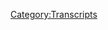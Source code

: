 {{DEFAULTSORT:
    #_TRANSCRIPT_0201:A New Messiah and The Plunger Toss
}}{{Transcript
    | title         = [[201: A New Messiah and The Plunger Toss]]
    | caption       = [https://knowledgefight.libsyn.com/knowledge-fight-a-new-messiah-and-the-plunger-toss Listen to this episode on Libsyn]
    | episodeNumber = [[201: A New Messiah and The Plunger Toss|201]]
    | length        = 01:30:02
}}

{{MessageBox
    | header     = Warning: Bot Generated Content
    | text       = This transcript was automatically generated by transcription software and likely contains many mistakes and misattributions. Please check the audio for definitive quotes, attribution, and context.
    | image      = N3yvass4myg91.webp
    | imagewidth = 50px
    | id         = warning
}}

{{TranscriptBlock
    | name      = Unknown Speaker
    | timestamp = 00:00:00.000
    | text      = Andy in Kansas, you're on the air, thanks for holding.
}}

{{TranscriptBlock
    | name      = Unknown Speaker
    | timestamp = 00:00:04.080
    | text      = Hello Alex, I'm a first time caller, I'm a huge fan, I love your work.
}}

{{TranscriptBlock
    | name      = Unknown Speaker
    | timestamp = 00:00:07.360
    | text      = I love you.
}}

{{TranscriptBlock
    | name      = Unknown Speaker
    | timestamp = 00:00:07.860
    | text      = Hey everybody, welcome back to Knowledge Fight, I'm Dan.
}}

{{TranscriptBlock
    | name      = Unknown Speaker
    | timestamp = 00:00:09.859
    | text      = I'm Jordan!
}}

{{TranscriptBlock
    | name      = Unknown Speaker
    | timestamp = 00:00:10.359
    | text      = We're a couple dudes, like to sit around, drink novelty beverages and talk a little bit about Alex Jones.
}}

{{TranscriptBlock
    | name      = Unknown Speaker
    | timestamp = 00:00:14.400
    | text      = Indeed we are. Dan?
}}

{{TranscriptBlock
    | name      = Unknown Speaker
    | timestamp = 00:00:16.239
    | text      = Hey there, friend.
}}

{{TranscriptBlock
    | name      = Unknown Speaker
    | timestamp = 00:00:17.039
    | text      = Dan?
}}

{{TranscriptBlock
    | name      = Unknown Speaker
    | timestamp = 00:00:17.839
    | text      = What?
}}

{{TranscriptBlock
    | name      = Unknown Speaker
    | timestamp = 00:00:18.339
    | text      = Have you ever started a fire from, uh, from a bow drill?
}}

{{TranscriptBlock
    | name      = Unknown Speaker
    | timestamp = 00:00:22.320
    | text      = Well, I don't even- I'm try- first of all, I don't know what a bow drill is.
}}

{{TranscriptBlock
    | name      = Unknown Speaker
    | timestamp = 00:00:25.280
    | text      = I-
}}

{{TranscriptBlock
    | name      = Unknown Speaker
    | timestamp = 00:00:25.780
    | text      = It's a thing that you use to start a fire.
}}

{{TranscriptBlock
    | name      = Unknown Speaker
    | timestamp = 00:00:27.320
    | text      = It's like a drill.
}}

{{TranscriptBlock
    | name      = Unknown Speaker
    | timestamp = 00:00:27.820
    | text      = Barquarts, uh, uh, shop class in, uh, in my middle school was not- did not include bow drills.
}}

{{TranscriptBlock
    | name      = Unknown Speaker
    | timestamp = 00:00:35.799
    | text      = Okay.
}}

{{TranscriptBlock
    | name      = Unknown Speaker
    | timestamp = 00:00:36.299
    | text      = Oh, are you talking about one of those things where you-
}}

{{TranscriptBlock
    | name      = Unknown Speaker
    | timestamp = 00:00:37.899
    | text      = Yeah, where you're just like, well, no, no, no, that's a great- that's some great podcast acting out right there.
}}

{{TranscriptBlock
    | name      = Unknown Speaker
    | timestamp = 00:00:42.539
    | text      = It's not really a drill so much as a thing to make a fire out in the woods.
}}

{{TranscriptBlock
    | name      = Unknown Speaker
    | timestamp = 00:00:45.979
    | text      = Yeah!
}}

{{TranscriptBlock
    | name      = Unknown Speaker
    | timestamp = 00:00:46.479
    | text      = I definitely tried, I'm sure I've never succeeded.
}}

{{TranscriptBlock
    | name      = Unknown Speaker
    | timestamp = 00:00:49.179
    | text      = Alright.
}}

{{TranscriptBlock
    | name      = Unknown Speaker
    | timestamp = 00:00:49.679
    | text      = Have you ever made a fire with anything other than a lighter?
}}

{{TranscriptBlock
    | name      = Unknown Speaker
    | timestamp = 00:00:52.479
    | text      = Yeah!
}}

{{TranscriptBlock
    | name      = Unknown Speaker
    | timestamp = 00:00:53.880
    | text      = Yeah, I mean, I used to camp a lot.
}}

{{TranscriptBlock
    | name      = Unknown Speaker
    | timestamp = 00:00:55.579
    | text      = Did you?
}}

{{TranscriptBlock
    | name      = Unknown Speaker
    | timestamp = 00:00:56.079
    | text      = Yeah.
}}

{{TranscriptBlock
    | name      = Unknown Speaker
    | timestamp = 00:00:56.579
    | text      = How'd you make fires when you camped?
}}

{{TranscriptBlock
    | name      = Unknown Speaker
    | timestamp = 00:00:57.719
    | text      = Propane torch.
}}

{{TranscriptBlock
    | name      = Unknown Speaker
    | timestamp = 00:00:58.679
    | text      = Hahahaha!
}}

{{TranscriptBlock
    | name      = Unknown Speaker
    | timestamp = 00:00:59.920
    | text      = Not a lighter.
}}

{{TranscriptBlock
    | name      = Unknown Speaker
    | timestamp = 00:01:00.859
    | text      = Not a lighter, technically not a lighter, fair enough.
}}

{{TranscriptBlock
    | name      = Unknown Speaker
    | timestamp = 00:01:02.820
    | text      = I think I've started re- I- I know that I have, but they've never been impressive.
}}

{{TranscriptBlock
    | name      = Unknown Speaker
    | timestamp = 00:01:07.060
    | text      = Right.
}}

{{TranscriptBlock
    | name      = Unknown Speaker
    | timestamp = 00:01:07.560
    | text      = I've started little small fires with, uh, like, flint.
}}

{{TranscriptBlock
    | name      = Unknown Speaker
    | timestamp = 00:01:10.700
    | text      = Mm-hmm.
}}

{{TranscriptBlock
    | name      = Unknown Speaker
    | timestamp = 00:01:11.200
    | text      = For sure.
}}

{{TranscriptBlock
    | name      = Unknown Speaker
    | timestamp = 00:01:11.959
    | text      = But I've- I don't think that I've ever been able to then transition that to a larger fire.
}}

{{TranscriptBlock
    | name      = Unknown Speaker
    | timestamp = 00:01:16.340
    | text      = Okay, I gotcha.
}}

{{TranscriptBlock
    | name      = Unknown Speaker
    | timestamp = 00:01:17.040
    | text      = You know what I mean?
}}

{{TranscriptBlock
    | name      = Unknown Speaker
    | timestamp = 00:01:17.540
    | text      = Like, building up the-
}}

{{TranscriptBlock
    | name      = Unknown Speaker
    | timestamp = 00:01:18.040
    | text      = You couldn't turn the coal into the, like, thing-
}}

{{TranscriptBlock
    | name      = Unknown Speaker
    | timestamp = 00:01:20.000
    | text      = I don't think so.
}}

{{TranscriptBlock
    | name      = Unknown Speaker
    | timestamp = 00:01:20.500
    | text      = And then you hold it in your hands and you blow on it and then you set it down.
}}

{{TranscriptBlock
    | name      = Unknown Speaker
    | timestamp = 00:01:22.239
    | text      = Generally, I was drunk.
}}

{{TranscriptBlock
    | name      = Unknown Speaker
    | timestamp = 00:01:23.579
    | text      = Fair enough, fair enough.
}}

{{TranscriptBlock
    | name      = Unknown Speaker
    | timestamp = 00:01:24.939
    | text      = Central Missouri time we're talking about.
}}

{{TranscriptBlock
    | name      = Unknown Speaker
    | timestamp = 00:01:27.120
    | text      = That sounds about right for Central Missouri, uh, uh, flame building.
}}

{{TranscriptBlock
    | name      = Unknown Speaker
    | timestamp = 00:01:31.079
    | text      = Have you started a fire with a bar drill, mister, uh, I don't like camping.
}}

{{TranscriptBlock
    | name      = Unknown Speaker
    | timestamp = 00:01:34.159
    | text      = I don't even like going outside.
}}

{{TranscriptBlock
    | name      = Unknown Speaker
    | timestamp = 00:01:36.159
    | text      = Come on, I've never started a fire.
}}

{{TranscriptBlock
    | name      = Unknown Speaker
    | timestamp = 00:01:37.700
    | text      = Gotta get into nature, my friend.
}}

{{TranscriptBlock
    | name      = Unknown Speaker
    | timestamp = 00:01:38.659
    | text      = Hell no.
}}

{{TranscriptBlock
    | name      = Unknown Speaker
    | timestamp = 00:01:39.500
    | text      = Hell no!
}}

{{TranscriptBlock
    | name      = Unknown Speaker
    | timestamp = 00:01:40.299
    | text      = So, this is a show where I preach the gospel of nature and know a lot about Alex Jones, and you do not.
}}

{{TranscriptBlock
    | name      = Unknown Speaker
    | timestamp = 00:01:45.560
    | text      = Exactly.
}}

{{TranscriptBlock
    | name      = Unknown Speaker
    | timestamp = 00:01:46.400
    | text      = Before we begin today's show, I'd like to take a moment to give a shout-out and a...
}}

{{TranscriptBlock
    | name      = Unknown Speaker
    | timestamp = 00:01:51.099
    | text      = meh.
}}

{{TranscriptBlock
    | name      = Unknown Speaker
    | timestamp = 00:01:52.079
    | text      = Uh...
}}

{{TranscriptBlock
    | name      = Unknown Speaker
    | timestamp = 00:01:52.680
    | text      = That's a weird- that's a weird thing.
}}

{{TranscriptBlock
    | name      = Unknown Speaker
    | timestamp = 00:01:54.379
    | text      = Well, the shout-out is fine, but the weh is about our last episode.
}}

{{TranscriptBlock
    | name      = Unknown Speaker
    | timestamp = 00:01:57.920
    | text      = The shout-out goes to my good friend Nicky Gifts, one of my best buds in the world.
}}

{{TranscriptBlock
    | name      = Unknown Speaker
    | timestamp = 00:02:02.180
    | text      = Uh, he was listening to the episode and he contacted me and informed me that that story about Ron Paul possibly being involved with the takeover of Dominica-
}}

{{TranscriptBlock
    | name      = Unknown Speaker
    | timestamp = 00:02:09.020
    | text      = Not true?
}}

{{TranscriptBlock
    | name      = Unknown Speaker
    | timestamp = 00:02:09.620
    | text      = No, it was on an episode of The Dollop, and I didn't remember that-
}}

{{TranscriptBlock
    | name      = Unknown Speaker
    | timestamp = 00:02:12.560
    | text      = Oh, god damn it!
}}

{{TranscriptBlock
    | name      = Unknown Speaker
    | timestamp = 00:02:13.719
    | text      = I don't remember, I don't know if I-
}}

{{TranscriptBlock
    | name      = Unknown Speaker
    | timestamp = 00:02:14.659
    | text      = Fucking, we don't get to do the-
}}

{{TranscriptBlock
    | name      = Unknown Speaker
    | timestamp = 00:02:15.560
    | text      = But it really pulled me out.
}}

{{TranscriptBlock
    | name      = Unknown Speaker
    | timestamp = 00:02:16.639
    | text      = Yeah, we don't get to do- what are we gonna do, The Simpsons?
}}

{{TranscriptBlock
    | name      = Unknown Speaker
    | timestamp = 00:02:19.740
    | text      = The Simpsons did it first, fine.
}}

{{TranscriptBlock
    | name      = Unknown Speaker
    | timestamp = 00:02:21.099
    | text      = Fuck off.
}}

{{TranscriptBlock
    | name      = Unknown Speaker
    | timestamp = 00:02:21.599
    | text      = I'll get it.
}}

{{TranscriptBlock
    | name      = Unknown Speaker
    | timestamp = 00:02:22.099
    | text      = Fuck off.
}}

{{TranscriptBlock
    | name      = Unknown Speaker
    | timestamp = 00:02:22.900
    | text      = So, anyway, sorry if you guys have heard that from there already.
}}

{{TranscriptBlock
    | name      = Unknown Speaker
    | timestamp = 00:02:25.879
    | text      = Yeah, come on, the whole My Favorite Murder podcast is entirely about them just reading shit that other people have done.
}}

{{TranscriptBlock
    | name      = Unknown Speaker
    | timestamp = 00:02:33.379
    | text      = I think we're fine.
}}

{{TranscriptBlock
    | name      = Unknown Speaker
    | timestamp = 00:02:34.680
    | text      = Fair enough.
}}

{{TranscriptBlock
    | name      = Unknown Speaker
    | timestamp = 00:02:35.180
    | text      = As long as we didn't mis- as long as we didn't purposefully mis- misattribute it, then I think we're good.
}}

{{TranscriptBlock
    | name      = Unknown Speaker
    | timestamp = 00:02:40.360
    | text      = Did not.
}}

{{TranscriptBlock
    | name      = Unknown Speaker
    | timestamp = 00:02:40.860
    | text      = And I just, I, you know, feel self-conscious.
}}

{{TranscriptBlock
    | name      = Unknown Speaker
    | timestamp = 00:02:43.259
    | text      = It's irrelevant.
}}

{{TranscriptBlock
    | name      = Unknown Speaker
    | timestamp = 00:02:44.259
    | text      = Yeah.
}}

{{TranscriptBlock
    | name      = Unknown Speaker
    | timestamp = 00:02:44.759
    | text      = But, um, I just- I felt like it was our due diligence to call that out.
}}

{{TranscriptBlock
    | name      = Unknown Speaker
    | timestamp = 00:02:49.060
    | text      = Yeah.
}}

{{TranscriptBlock
    | name      = Unknown Speaker
    | timestamp = 00:02:49.560
    | text      = I don't know, man.
}}

{{TranscriptBlock
    | name      = Unknown Speaker
    | timestamp = 00:02:50.740
    | text      = Weird American history intersects with a lot of the stuff that we end up talking about.
}}

{{TranscriptBlock
    | name      = Unknown Speaker
    | timestamp = 00:02:54.539
    | text      = Right.
}}

{{TranscriptBlock
    | name      = Unknown Speaker
    | timestamp = 00:02:55.039
    | text      = So, oh well.
}}

{{TranscriptBlock
    | name      = Unknown Speaker
    | timestamp = 00:02:56.300
    | text      = Anyway, something that is not meh-
}}

{{TranscriptBlock
    | name      = Unknown Speaker
    | timestamp = 00:02:58.280
    | text      = There you go.
}}

{{TranscriptBlock
    | name      = Unknown Speaker
    | timestamp = 00:02:58.780
    | text      = Anyway, is, uh, our new, uh, donors.
}}

{{TranscriptBlock
    | name      = Unknown Speaker
    | timestamp = 00:03:00.879
    | text      = Perfect.
}}

{{TranscriptBlock
    | name      = Unknown Speaker
    | timestamp = 00:03:01.379
    | text      = A shout-out to a couple people who stepped in and, uh, decided to support the show.
}}

{{TranscriptBlock
    | name      = Unknown Speaker
    | timestamp = 00:03:05.280
    | text      = Very exciting.
}}

{{TranscriptBlock
    | name      = Unknown Speaker
    | timestamp = 00:03:06.020
    | text      = I'd like to give, first of all, a shout-out to Tiffany.
}}

{{TranscriptBlock
    | name      = Unknown Speaker
    | timestamp = 00:03:09.120
    | text      = Congratulations, you are now a policy wonk.
}}

{{TranscriptBlock
    | name      = Unknown Speaker
    | timestamp = 00:03:11.460
    | text      = I'm a policy wonk.
}}

{{TranscriptBlock
    | name      = Unknown Speaker
    | timestamp = 00:03:12.719
    | text      = Thank you, Tiffany.
}}

{{TranscriptBlock
    | name      = Unknown Speaker
    | timestamp = 00:03:13.219
    | text      = Hey, Tiffany!
}}

{{TranscriptBlock
    | name      = Unknown Speaker
    | timestamp = 00:03:14.360
    | text      = We appreciate it so much.
}}

{{TranscriptBlock
    | name      = Unknown Speaker
    | timestamp = 00:03:16.060
    | text      = We also appreciate Weston.
}}

{{TranscriptBlock
    | name      = Unknown Speaker
    | timestamp = 00:03:18.159
    | text      = Thank you, you are now, uh, a policy wonk.
}}

{{TranscriptBlock
    | name      = Unknown Speaker
    | timestamp = 00:03:20.500
    | text      = Weston.
}}

{{TranscriptBlock
    | name      = Unknown Speaker
    | timestamp = 00:03:21.539
    | text      = I'm a policy wonk.
}}

{{TranscriptBlock
    | name      = Unknown Speaker
    | timestamp = 00:03:22.840
    | text      = Thank you.
}}

{{TranscriptBlock
    | name      = Unknown Speaker
    | timestamp = 00:03:23.340
    | text      = Weston, before you continue to donate, you do know my, uh, hard yes on white genocide,
}}

{{TranscriptBlock
    | name      = Unknown Speaker
    | timestamp = 00:03:29.939
    | text      = right?
}}

{{TranscriptBlock
    | name      = Unknown Speaker
    | timestamp = 00:03:30.439
    | text      = I'm not saying you're white, but Weston has a really white name.
}}

{{TranscriptBlock
    | name      = Unknown Speaker
    | timestamp = 00:03:33.439
    | text      = That- it- it has the feeling of maybe aristocracy.
}}

{{TranscriptBlock
    | name      = Unknown Speaker
    | timestamp = 00:03:37.580
    | text      = Yeah.
}}

{{TranscriptBlock
    | name      = Unknown Speaker
    | timestamp = 00:03:38.080
    | text      = A little bit.
}}

{{TranscriptBlock
    | name      = Unknown Speaker
    | timestamp = 00:03:38.580
    | text      = Well, that should not be held against him or her.
}}

{{TranscriptBlock
    | name      = Unknown Speaker
    | timestamp = 00:03:41.060
    | text      = I'm not sure.
}}

{{TranscriptBlock
    | name      = Unknown Speaker
    | timestamp = 00:03:41.560
    | text      = I don't know if I want to gender the name Weston.
}}

{{TranscriptBlock
    | name      = Unknown Speaker
    | timestamp = 00:03:43.460
    | text      = There you go.
}}

{{TranscriptBlock
    | name      = Unknown Speaker
    | timestamp = 00:03:43.960
    | text      = I have no idea.
}}

{{TranscriptBlock
    | name      = Unknown Speaker
    | timestamp = 00:03:44.460
    | text      = I have no idea either.
}}

{{TranscriptBlock
    | name      = Unknown Speaker
    | timestamp = 00:03:45.360
    | text      = All I know is the direction and, uh, on top.
}}

{{TranscriptBlock
    | name      = Unknown Speaker
    | timestamp = 00:03:48.419
    | text      = Mm-hmm.
}}

{{TranscriptBlock
    | name      = Unknown Speaker
    | timestamp = 00:03:48.919
    | text      = Yeah.
}}

{{TranscriptBlock
    | name      = Unknown Speaker
    | timestamp = 00:03:49.419
    | text      = West on.
}}

{{TranscriptBlock
    | name      = Unknown Speaker
    | timestamp = 00:03:49.919
    | text      = West on.
}}

{{TranscriptBlock
    | name      = Unknown Speaker
    | timestamp = 00:03:50.419
    | text      = Also, I'd like to give a shout-out and a thank you to, uh, Joseph.
}}

{{TranscriptBlock
    | name      = Unknown Speaker
    | timestamp = 00:03:53.360
    | text      = You are now a policy wonk.
}}

{{TranscriptBlock
    | name      = Unknown Speaker
    | timestamp = 00:03:55.199
    | text      = I'm a policy wonk.
}}

{{TranscriptBlock
    | name      = Unknown Speaker
    | timestamp = 00:03:56.199
    | text      = Thank you so much.
}}

{{TranscriptBlock
    | name      = Unknown Speaker
    | timestamp = 00:03:57.199
    | text      = Thank you very much, Joseph.
}}

{{TranscriptBlock
    | name      = Unknown Speaker
    | timestamp = 00:03:58.879
    | text      = And finally, we'd like to thank somebody who has come in on a high level.
}}

{{TranscriptBlock
    | name      = Unknown Speaker
    | timestamp = 00:04:03.039
    | text      = Someone who is, uh, going way above and beyond, and their name, uh, is very appropriate.
}}

{{TranscriptBlock
    | name      = Unknown Speaker
    | timestamp = 00:04:08.000
    | text      = I would like to call them this, even if it weren't the name they use on Patreon.
}}

{{TranscriptBlock
    | name      = Unknown Speaker
    | timestamp = 00:04:13.159
    | text      = Thank you so much, Big Tim.
}}

{{TranscriptBlock
    | name      = Unknown Speaker
    | timestamp = 00:04:14.800
    | text      = You are now a technocrat.
}}

{{TranscriptBlock
    | name      = Unknown Speaker
    | timestamp = 00:04:16.720
    | text      = I'm a policy wonk.
}}

{{TranscriptBlock
    | name      = Unknown Speaker
    | timestamp = 00:04:17.720
    | text      = Four stars, go home to your mother and tell her you're brilliant.
}}

{{TranscriptBlock
    | name      = Unknown Speaker
    | timestamp = 00:04:20.839
    | text      = Someone, someone, sodomite sent me a bucket of poop.
}}

{{TranscriptBlock
    | name      = Unknown Speaker
    | timestamp = 00:04:23.319
    | text      = Daddy Shark, bop, bop, bop, bop, bop, bop.
}}

{{TranscriptBlock
    | name      = Unknown Speaker
    | timestamp = 00:04:25.759
    | text      = Jar Jar Binks has a Caribbean black accent.
}}

{{TranscriptBlock
    | name      = Unknown Speaker
    | timestamp = 00:04:30.120
    | text      = He's a loser, little, little titty baby.
}}

{{TranscriptBlock
    | name      = Unknown Speaker
    | timestamp = 00:04:33.199
    | text      = I don't want to hate black people.
}}

{{TranscriptBlock
    | name      = Unknown Speaker
    | timestamp = 00:04:34.759
    | text      = I renounce Jesus Christ.
}}

{{TranscriptBlock
    | name      = Unknown Speaker
    | timestamp = 00:04:36.839
    | text      = Thank you, Big Tim.
}}

{{TranscriptBlock
    | name      = Unknown Speaker
    | timestamp = 00:04:37.839
    | text      = Thank you very much, Big Tim.
}}

{{TranscriptBlock
    | name      = Unknown Speaker
    | timestamp = 00:04:38.839
    | text      = We appreciate it oh so much.
}}

{{TranscriptBlock
    | name      = Unknown Speaker
    | timestamp = 00:04:40.759
    | text      = And if any of you listening out there would like to support the show, as these fine folks
}}

{{TranscriptBlock
    | name      = Unknown Speaker
    | timestamp = 00:04:44.240
    | text      = and many others have, you can go to our website, knowledgefight.com, click that button that
}}

{{TranscriptBlock
    | name      = Unknown Speaker
    | timestamp = 00:04:48.540
    | text      = says support the show, and we would appreciate it.
}}

{{TranscriptBlock
    | name      = Unknown Speaker
    | timestamp = 00:04:50.959
    | text      = Indeed you can.
}}

{{TranscriptBlock
    | name      = Unknown Speaker
    | timestamp = 00:04:51.959
    | text      = Thank you all.
}}

{{TranscriptBlock
    | name      = Unknown Speaker
    | timestamp = 00:04:52.959
    | text      = Now, Jordan, we've got to get down to business.
}}

{{TranscriptBlock
    | name      = Unknown Speaker
    | timestamp = 00:04:55.000
    | text      = Sure.
}}

{{TranscriptBlock
    | name      = Unknown Speaker
    | timestamp = 00:04:56.000
    | text      = It's been a long road to hoe.
}}

{{TranscriptBlock
    | name      = Unknown Speaker
    | timestamp = 00:04:57.000
    | text      = We've been, uh, we've talked a lot of, a lot of Alex Jones in the last, uh, let's say three
}}

{{TranscriptBlock
    | name      = Unknown Speaker
    | timestamp = 00:05:01.339
    | text      = weeks or so.
}}

{{TranscriptBlock
    | name      = Unknown Speaker
    | timestamp = 00:05:02.339
    | text      = We have not had many, uh, sidetracks.
}}

{{TranscriptBlock
    | name      = Unknown Speaker
    | timestamp = 00:05:04.160
    | text      = No, we haven't taken a break.
}}

{{TranscriptBlock
    | name      = Unknown Speaker
    | timestamp = 00:05:05.439
    | text      = It's been hardcore.
}}

{{TranscriptBlock
    | name      = Unknown Speaker
    | timestamp = 00:05:06.439
    | text      = We've not.
}}

{{TranscriptBlock
    | name      = Unknown Speaker
    | timestamp = 00:05:07.439
    | text      = And actually, Nikki Gifts, when I was texting with him earlier, he said, you need to take
}}

{{TranscriptBlock
    | name      = Unknown Speaker
    | timestamp = 00:05:10.560
    | text      = a vacation.
}}

{{TranscriptBlock
    | name      = Unknown Speaker
    | timestamp = 00:05:11.560
    | text      = Yeah, that sounds right.
}}

{{TranscriptBlock
    | name      = Unknown Speaker
    | timestamp = 00:05:12.920
    | text      = So tonight we're taking a little vacation.
}}

{{TranscriptBlock
    | name      = Unknown Speaker
    | timestamp = 00:05:16.279
    | text      = Here is an out of context drop from our vacation.
}}

{{TranscriptBlock
    | name      = Unknown Speaker
    | timestamp = 00:05:18.560
    | text      = Oh, I've been to jail.
}}

{{TranscriptBlock
    | name      = Unknown Speaker
    | timestamp = 00:05:20.439
    | text      = I've been to jail.
}}

{{TranscriptBlock
    | name      = Unknown Speaker
    | timestamp = 00:05:21.439
    | text      = I have no problem with going to jail.
}}

{{TranscriptBlock
    | name      = Unknown Speaker
    | timestamp = 00:05:23.439
    | text      = All right, fine.
}}

{{TranscriptBlock
    | name      = Unknown Speaker
    | timestamp = 00:05:24.439
    | text      = Okay.
}}

{{TranscriptBlock
    | name      = Unknown Speaker
    | timestamp = 00:05:25.439
    | text      = Yeah.
}}

{{TranscriptBlock
    | name      = Unknown Speaker
    | timestamp = 00:05:26.439
    | text      = Sweary Carrie Cassidy and Project Camelot guys, we are back in business.
}}

{{TranscriptBlock
    | name      = Unknown Speaker
    | timestamp = 00:05:31.959
    | text      = Hey!
}}

{{TranscriptBlock
    | name      = Unknown Speaker
    | timestamp = 00:05:32.959
    | text      = Oh, this is such a relief.
}}

{{TranscriptBlock
    | name      = Unknown Speaker
    | timestamp = 00:05:35.019
    | text      = Although the out of context drop being a guy who's fine with going to jail and has been
}}

{{TranscriptBlock
    | name      = Unknown Speaker
    | timestamp = 00:05:38.720
    | text      = there before, all of a sudden now I'm like, is this going to turn into one of those episodes
}}

{{TranscriptBlock
    | name      = Unknown Speaker
    | timestamp = 00:05:42.560
    | text      = where you did a ton of research and it's like, this guy has killed nine people and somehow
}}

{{TranscriptBlock
    | name      = Unknown Speaker
    | timestamp = 00:05:46.399
    | text      = he got out on the technicality because he believes in too much space for them to commit
}}

{{TranscriptBlock
    | name      = Unknown Speaker
    | timestamp = 00:05:51.120
    | text      = him.
}}

{{TranscriptBlock
    | name      = Unknown Speaker
    | timestamp = 00:05:52.120
    | text      = It almost was.
}}

{{TranscriptBlock
    | name      = Unknown Speaker
    | timestamp = 00:05:53.120
    | text      = And I need to call this out ahead of time just in case anybody Googles this and, uh,
}}

{{TranscriptBlock
    | name      = Unknown Speaker
    | timestamp = 00:05:57.399
    | text      = you know, it was like, whoa, what the fuck?
}}

{{TranscriptBlock
    | name      = Unknown Speaker
    | timestamp = 00:05:58.560
    | text      = They didn't talk about this.
}}

{{TranscriptBlock
    | name      = Unknown Speaker
    | timestamp = 00:05:59.879
    | text      = Um, the guy we're going to be covering is a guy named Ronald Farham.
}}

{{TranscriptBlock
    | name      = Unknown Speaker
    | timestamp = 00:06:03.639
    | text      = And I was looking into it and I found a dude named Ronald Farnham who was arrested for
}}

{{TranscriptBlock
    | name      = Unknown Speaker
    | timestamp = 00:06:08.540
    | text      = child pornography.
}}

{{TranscriptBlock
    | name      = Unknown Speaker
    | timestamp = 00:06:09.720
    | text      = That's not good.
}}

{{TranscriptBlock
    | name      = Unknown Speaker
    | timestamp = 00:06:10.720
    | text      = I don't want to, I don't want that to be our dude.
}}

{{TranscriptBlock
    | name      = Unknown Speaker
    | timestamp = 00:06:12.839
    | text      = I was like, Oh, this, this ruins all the fun here.
}}

{{TranscriptBlock
    | name      = Unknown Speaker
    | timestamp = 00:06:15.879
    | text      = Yeah.
}}

{{TranscriptBlock
    | name      = Unknown Speaker
    | timestamp = 00:06:16.879
    | text      = Yeah.
}}

{{TranscriptBlock
    | name      = Unknown Speaker
    | timestamp = 00:06:17.879
    | text      = It turns out as what, from what I understand, I was reading about it on a message board.
}}

{{TranscriptBlock
    | name      = Unknown Speaker
    | timestamp = 00:06:20.480
    | text      = It's a different dude, different middle names.
}}

{{TranscriptBlock
    | name      = Unknown Speaker
    | timestamp = 00:06:22.120
    | text      = Right.
}}

{{TranscriptBlock
    | name      = Unknown Speaker
    | timestamp = 00:06:23.120
    | text      = Ronald Farnham was off planet at the time.
}}

{{TranscriptBlock
    | name      = Unknown Speaker
    | timestamp = 00:06:24.639
    | text      = No, no, no.
}}

{{TranscriptBlock
    | name      = Unknown Speaker
    | timestamp = 00:06:25.639
    | text      = Legit different dude.
}}

{{TranscriptBlock
    | name      = Unknown Speaker
    | timestamp = 00:06:26.639
    | text      = Oh, okay.
}}

{{TranscriptBlock
    | name      = Unknown Speaker
    | timestamp = 00:06:27.639
    | text      = We can laugh because this guy, the only time he's been arrested as far as I can tell, uh,
}}

{{TranscriptBlock
    | name      = Unknown Speaker
    | timestamp = 00:06:32.800
    | text      = is in 2016 on August 31st, Ronald Farnham was arrested in Augusta, Georgia when security
}}

{{TranscriptBlock
    | name      = Unknown Speaker
    | timestamp = 00:06:38.220
    | text      = guards told him to stop selling CDs on Augusta mall property, according to a Richmond County
}}

{{TranscriptBlock
    | name      = Unknown Speaker
    | timestamp = 00:06:43.839
    | text      = police report.
}}

{{TranscriptBlock
    | name      = Unknown Speaker
    | timestamp = 00:06:44.839
    | text      = He's got a great mixtape.
}}

{{TranscriptBlock
    | name      = Unknown Speaker
    | timestamp = 00:06:46.439
    | text      = Does the police report remind you how great his mixtape is?
}}

{{TranscriptBlock
    | name      = Unknown Speaker
    | timestamp = 00:06:48.959
    | text      = It does not.
}}

{{TranscriptBlock
    | name      = Unknown Speaker
    | timestamp = 00:06:49.959
    | text      = Okay.
}}

{{TranscriptBlock
    | name      = Unknown Speaker
    | timestamp = 00:06:50.959
    | text      = It does say that Farnham refused to leave and told law enforcement that private property
}}

{{TranscriptBlock
    | name      = Unknown Speaker
    | timestamp = 00:06:53.800
    | text      = laws don't apply to him because he's part of the people.
}}

{{TranscriptBlock
    | name      = Unknown Speaker
    | timestamp = 00:07:00.120
    | text      = That is a good reason.
}}

{{TranscriptBlock
    | name      = Unknown Speaker
    | timestamp = 00:07:01.339
    | text      = So that's a good reason.
}}

{{TranscriptBlock
    | name      = Unknown Speaker
    | timestamp = 00:07:02.680
    | text      = That's the only arrest I can find for him.
}}

{{TranscriptBlock
    | name      = Unknown Speaker
    | timestamp = 00:07:04.000
    | text      = I don't know if you ended up going to prison for that, but is the people a larger group
}}

{{TranscriptBlock
    | name      = Unknown Speaker
    | timestamp = 00:07:07.399
    | text      = or just the people?
}}

{{TranscriptBlock
    | name      = Unknown Speaker
    | timestamp = 00:07:08.920
    | text      = I'm sure he capitalizes it, whatever the case is.
}}

{{TranscriptBlock
    | name      = Unknown Speaker
    | timestamp = 00:07:12.079
    | text      = So I already told you, uh, this guy's name and, uh, let's jump into Carrie's introduction
}}

{{TranscriptBlock
    | name      = Unknown Speaker
    | timestamp = 00:07:17.240
    | text      = for him.
}}

{{TranscriptBlock
    | name      = Unknown Speaker
    | timestamp = 00:07:18.240
    | text      = Hi everyone.
}}

{{TranscriptBlock
    | name      = Unknown Speaker
    | timestamp = 00:07:19.279
    | text      = I'm Carrie Cassidy and very happy to be here tonight.
}}

{{TranscriptBlock
    | name      = Unknown Speaker
    | timestamp = 00:07:24.660
    | text      = So we've got a fascinating guest and his name is Ronald Russell Farnham.
}}

{{TranscriptBlock
    | name      = Unknown Speaker
    | timestamp = 00:07:30.920
    | text      = And I think his family name is somewhat well known.
}}

{{TranscriptBlock
    | name      = Unknown Speaker
    | timestamp = 00:07:34.000
    | text      = So I'm going to actually ask him about that, but I'm going to bring him on the show here
}}

{{TranscriptBlock
    | name      = Unknown Speaker
    | timestamp = 00:07:39.360
    | text      = just if you stand by.
}}

{{TranscriptBlock
    | name      = Unknown Speaker
    | timestamp = 00:07:41.759
    | text      = And uh, Ronald, welcome.
}}

{{TranscriptBlock
    | name      = Unknown Speaker
    | timestamp = 00:07:43.720
    | text      = Hey Carrie, how are you?
}}

{{TranscriptBlock
    | name      = Unknown Speaker
    | timestamp = 00:07:46.319
    | text      = Thanks for having me on.
}}

{{TranscriptBlock
    | name      = Unknown Speaker
    | timestamp = 00:07:47.720
    | text      = Um, I don't know how much I can answer about my, my name, my Farnham last name, but Russell
}}

{{TranscriptBlock
    | name      = Unknown Speaker
    | timestamp = 00:07:53.879
    | text      = name is a little bit different.
}}

{{TranscriptBlock
    | name      = Unknown Speaker
    | timestamp = 00:07:55.439
    | text      = He doesn't really explain, but I don't, I don't particularly, I don't know what this
}}

{{TranscriptBlock
    | name      = Unknown Speaker
    | timestamp = 00:07:59.959
    | text      = dog.
}}

{{TranscriptBlock
    | name      = Unknown Speaker
    | timestamp = 00:08:00.959
    | text      = I'm looking forward to making a lot of Futurama references.
}}

{{TranscriptBlock
    | name      = Unknown Speaker
    | timestamp = 00:08:03.360
    | text      = I understand.
}}

{{TranscriptBlock
    | name      = Unknown Speaker
    | timestamp = 00:08:04.360
    | text      = Jordan, this is gonna happen.
}}

{{TranscriptBlock
    | name      = Unknown Speaker
    | timestamp = 00:08:05.360
    | text      = Jordan, you can't get bogged down on him not explaining his name.
}}

{{TranscriptBlock
    | name      = Unknown Speaker
    | timestamp = 00:08:08.920
    | text      = We have so much to get through.
}}

{{TranscriptBlock
    | name      = Unknown Speaker
    | timestamp = 00:08:11.000
    | text      = You can't just say that, but what did he even say?
}}

{{TranscriptBlock
    | name      = Unknown Speaker
    | timestamp = 00:08:14.560
    | text      = Nothing.
}}

{{TranscriptBlock
    | name      = Unknown Speaker
    | timestamp = 00:08:15.560
    | text      = Carrie reinterjects and directs.
}}

{{TranscriptBlock
    | name      = Unknown Speaker
    | timestamp = 00:08:16.560
    | text      = Russell.
}}

{{TranscriptBlock
    | name      = Unknown Speaker
    | timestamp = 00:08:17.560
    | text      = Russell is a little bit of a different story.
}}

{{TranscriptBlock
    | name      = Unknown Speaker
    | timestamp = 00:08:18.759
    | text      = I don't know.
}}

{{TranscriptBlock
    | name      = Unknown Speaker
    | timestamp = 00:08:19.759
    | text      = I don't know.
}}

{{TranscriptBlock
    | name      = Unknown Speaker
    | timestamp = 00:08:20.759
    | text      = Fine, fine, fine, fine, fine.
}}

{{TranscriptBlock
    | name      = Unknown Speaker
    | timestamp = 00:08:21.759
    | text      = Let's keep moving.
}}

{{TranscriptBlock
    | name      = Unknown Speaker
    | timestamp = 00:08:22.759
    | text      = Let's keep moving.
}}

{{TranscriptBlock
    | name      = Unknown Speaker
    | timestamp = 00:08:23.759
    | text      = Let's keep moving.
}}

{{TranscriptBlock
    | name      = Unknown Speaker
    | timestamp = 00:08:24.759
    | text      = So, uh, at this point, uh, you know, you probably want to know what he's doing on the show,
}}

{{TranscriptBlock
    | name      = Unknown Speaker
    | timestamp = 00:08:28.879
    | text      = especially given that, like, in the last couple months Carrie's guests have been a janitor
}}

{{TranscriptBlock
    | name      = Unknown Speaker
    | timestamp = 00:08:33.399
    | text      = who's discovered a hyperspace drive.
}}

{{TranscriptBlock
    | name      = Unknown Speaker
    | timestamp = 00:08:36.200
    | text      = Who else could have?
}}

{{TranscriptBlock
    | name      = Unknown Speaker
    | timestamp = 00:08:37.200
    | text      = I've seen Good Will Hunting.
}}

{{TranscriptBlock
    | name      = Unknown Speaker
    | timestamp = 00:08:38.899
    | text      = Three interviews with a racist, uh, Pleiadian named Eddie Page.
}}

{{TranscriptBlock
    | name      = Unknown Speaker
    | timestamp = 00:08:42.360
    | text      = Really?
}}

{{TranscriptBlock
    | name      = Unknown Speaker
    | timestamp = 00:08:43.360
    | text      = You can't find a racist anymore.
}}

{{TranscriptBlock
    | name      = Unknown Speaker
    | timestamp = 00:08:46.120
    | text      = Except in space.
}}

{{TranscriptBlock
    | name      = Unknown Speaker
    | timestamp = 00:08:47.120
    | text      = Yeah, exactly.
}}

{{TranscriptBlock
    | name      = Unknown Speaker
    | timestamp = 00:08:48.120
    | text      = Uh, and so, like, you're like, what is this guy's deal?
}}

{{TranscriptBlock
    | name      = Unknown Speaker
    | timestamp = 00:08:51.440
    | text      = What's he coming to the table with?
}}

{{TranscriptBlock
    | name      = Unknown Speaker
    | timestamp = 00:08:53.100
    | text      = But thankfully, uh, to start this episode off, Ronald Farham gives his own, uh, sort
}}

{{TranscriptBlock
    | name      = Unknown Speaker
    | timestamp = 00:08:59.320
    | text      = of bonafides, his curriculum vitae, his resume.
}}

{{TranscriptBlock
    | name      = Unknown Speaker
    | timestamp = 00:09:04.759
    | text      = I will say ahead of time, I can't confirm or deny any of this, but I don't believe it.
}}

{{TranscriptBlock
    | name      = Unknown Speaker
    | timestamp = 00:09:09.720
    | text      = Let's write down a list.
}}

{{TranscriptBlock
    | name      = Unknown Speaker
    | timestamp = 00:09:11.720
    | text      = You know, I know it's kind of wide ranging, your background, so can we, can we start out
}}

{{TranscriptBlock
    | name      = Unknown Speaker
    | timestamp = 00:09:17.360
    | text      = with, uh, your, your, your, your stint, your, uh, I think you said 15 years in the Department
}}

{{TranscriptBlock
    | name      = Unknown Speaker
    | timestamp = 00:09:24.600
    | text      = of Defense?
}}

{{TranscriptBlock
    | name      = Unknown Speaker
    | timestamp = 00:09:25.600
    | text      = Yeah.
}}

{{TranscriptBlock
    | name      = Unknown Speaker
    | timestamp = 00:09:26.600
    | text      = In 93, I went into the army as a signals intelligence analyst and a Korean linguist, and I went
}}

{{TranscriptBlock
    | name      = Unknown Speaker
    | timestamp = 00:09:34.879
    | text      = through all the training.
}}

{{TranscriptBlock
    | name      = Unknown Speaker
    | timestamp = 00:09:35.879
    | text      = I went to a language school up in Monterey at Defense Language Institute in Monterey
}}

{{TranscriptBlock
    | name      = Unknown Speaker
    | timestamp = 00:09:40.360
    | text      = for a couple of years, studied Korean, and then I went to signals intelligence school,
}}

{{TranscriptBlock
    | name      = Unknown Speaker
    | timestamp = 00:09:45.360
    | text      = and then I went to Korea, and then I went to Fort Gordon, uh, in Korea, I basically
}}

{{TranscriptBlock
    | name      = Unknown Speaker
    | timestamp = 00:09:51.879
    | text      = was doing briefings in Korean and technical briefings, and then, um, that was while I
}}

{{TranscriptBlock
    | name      = Unknown Speaker
    | timestamp = 00:09:59.440
    | text      = was still on active duty, I became a sergeant over there in Korea, and then I came back
}}

{{TranscriptBlock
    | name      = Unknown Speaker
    | timestamp = 00:10:03.759
    | text      = to the States and I went to Fort Gordon, uh, for a year and I worked in the GCCTK, which
}}

{{TranscriptBlock
    | name      = Unknown Speaker
    | timestamp = 00:10:11.639
    | text      = is, it's a facility where we monitored, um, Korea because that was my area of responsibility
}}

{{TranscriptBlock
    | name      = Unknown Speaker
    | timestamp = 00:10:19.360
    | text      = because I was Korean linguist, and then I went to Central Command and I worked in the
}}

{{TranscriptBlock
    | name      = Unknown Speaker
    | timestamp = 00:10:23.340
    | text      = signals intelligence overhead collection management office for about three years, uh, up until
}}

{{TranscriptBlock
    | name      = Unknown Speaker
    | timestamp = 00:10:29.419
    | text      = 2001.
}}

{{TranscriptBlock
    | name      = Unknown Speaker
    | timestamp = 00:10:30.419
    | text      = In fact, my last day on active duty was Friday, September 7th, um, 2001, just a few days,
}}

{{TranscriptBlock
    | name      = Unknown Speaker
    | timestamp = 00:10:41.200
    | text      = four days before 9-11.
}}

{{TranscriptBlock
    | name      = Unknown Speaker
    | timestamp = 00:10:42.200
    | text      = Hmm.
}}

{{TranscriptBlock
    | name      = Unknown Speaker
    | timestamp = 00:10:43.200
    | text      = Wait, wait, wait, wait, wait, wait, wait.
}}

{{TranscriptBlock
    | name      = Unknown Speaker
    | timestamp = 00:10:45.500
    | text      = Are you concocting a theory?
}}

{{TranscriptBlock
    | name      = Unknown Speaker
    | timestamp = 00:10:46.799
    | text      = I don't know.
}}

{{TranscriptBlock
    | name      = Unknown Speaker
    | timestamp = 00:10:49.120
    | text      = He has told us a lot about where he was all the way up until 9-11.
}}

{{TranscriptBlock
    | name      = Unknown Speaker
    | timestamp = 00:10:53.559
    | text      = It's true.
}}

{{TranscriptBlock
    | name      = Unknown Speaker
    | timestamp = 00:10:54.559
    | text      = It's kind of suspicious that he leaves out where he was on 9-11, Dan.
}}

{{TranscriptBlock
    | name      = Unknown Speaker
    | timestamp = 00:10:58.399
    | text      = Very weird.
}}

{{TranscriptBlock
    | name      = Unknown Speaker
    | timestamp = 00:10:59.399
    | text      = Very suspicious.
}}

{{TranscriptBlock
    | name      = Unknown Speaker
    | timestamp = 00:11:00.399
    | text      = So, I, I think that's real dry and he's just giving the names of stuff, I can't even find
}}

{{TranscriptBlock
    | name      = Unknown Speaker
    | timestamp = 00:11:05.720
    | text      = some of these things, like if you Google them, like, the CC, GCCTK.
}}

{{TranscriptBlock
    | name      = Unknown Speaker
    | timestamp = 00:11:09.440
    | text      = Yeah.
}}

{{TranscriptBlock
    | name      = Unknown Speaker
    | timestamp = 00:11:10.440
    | text      = I don't fucking know what that is.
}}

{{TranscriptBlock
    | name      = Unknown Speaker
    | timestamp = 00:11:11.960
    | text      = I don't care.
}}

{{TranscriptBlock
    | name      = Unknown Speaker
    | timestamp = 00:11:12.960
    | text      = Wasn't that a great, uh, Canadian sitcom?
}}

{{TranscriptBlock
    | name      = Unknown Speaker
    | timestamp = 00:11:14.679
    | text      = Yes, absolutely.
}}

{{TranscriptBlock
    | name      = Unknown Speaker
    | timestamp = 00:11:15.679
    | text      = Something like that.
}}

{{TranscriptBlock
    | name      = Unknown Speaker
    | timestamp = 00:11:16.679
    | text      = It came on after Black Books.
}}

{{TranscriptBlock
    | name      = Unknown Speaker
    | timestamp = 00:11:18.279
    | text      = Hey, that's a great fucking show, Dan.
}}

{{TranscriptBlock
    | name      = Unknown Speaker
    | timestamp = 00:11:21.120
    | text      = Calm down.
}}

{{TranscriptBlock
    | name      = Unknown Speaker
    | timestamp = 00:11:22.120
    | text      = That's a great fucking show.
}}

{{TranscriptBlock
    | name      = Unknown Speaker
    | timestamp = 00:11:23.120
    | text      = Dylan Morin?
}}

{{TranscriptBlock
    | name      = Unknown Speaker
    | timestamp = 00:11:24.120
    | text      = Fantastic.
}}

{{TranscriptBlock
    | name      = Unknown Speaker
    | timestamp = 00:11:25.120
    | text      = No, he's not.
}}

{{TranscriptBlock
    | name      = Unknown Speaker
    | timestamp = 00:11:26.120
    | text      = We saw him live.
}}

{{TranscriptBlock
    | name      = Unknown Speaker
    | timestamp = 00:11:27.120
    | text      = Alright, he wasn't at his best.
}}

{{TranscriptBlock
    | name      = Unknown Speaker
    | timestamp = 00:11:28.120
    | text      = He wasn't at his best.
}}

{{TranscriptBlock
    | name      = Unknown Speaker
    | timestamp = 00:11:29.120
    | text      = That's fine.
}}

{{TranscriptBlock
    | name      = Unknown Speaker
    | timestamp = 00:11:30.120
    | text      = That's fine.
}}

{{TranscriptBlock
    | name      = Unknown Speaker
    | timestamp = 00:11:31.120
    | text      = Um, nothing against the man, but, um, so the only reason that I want to play that, and
}}

{{TranscriptBlock
    | name      = Unknown Speaker
    | timestamp = 00:11:35.320
    | text      = I'm going to play another clip where he's describing his resume, is because it's interesting
}}

{{TranscriptBlock
    | name      = Unknown Speaker
    | timestamp = 00:11:39.759
    | text      = to hear, uh, the affect in his voice.
}}

{{TranscriptBlock
    | name      = Unknown Speaker
    | timestamp = 00:11:42.440
    | text      = He's talking about this so dispassionately and almost just sort of, like, laying out
}}

{{TranscriptBlock
    | name      = Unknown Speaker
    | timestamp = 00:11:46.320
    | text      = names of places, and then, like, two years I was there, bop-da-dop-dop-dop, there's nothing
}}

{{TranscriptBlock
    | name      = Unknown Speaker
    | timestamp = 00:11:52.320
    | text      = in, uh, there's nothing in it that indicates, like, he's drawing from memories.
}}

{{TranscriptBlock
    | name      = Unknown Speaker
    | timestamp = 00:11:56.519
    | text      = It's almost like he's memorized a bunch of stuff, and he's just kind of reciting it.
}}

{{TranscriptBlock
    | name      = Unknown Speaker
    | timestamp = 00:12:00.559
    | text      = Yeah, you know, like, the way that you memorize your, uh, your bio all the time, and you say
}}

{{TranscriptBlock
    | name      = Unknown Speaker
    | timestamp = 00:12:05.279
    | text      = it repeatedly to anyone who will ever listen to the point where you have it down as a rote
}}

{{TranscriptBlock
    | name      = Unknown Speaker
    | timestamp = 00:12:09.720
    | text      = page.
}}

{{TranscriptBlock
    | name      = Unknown Speaker
    | timestamp = 00:12:10.720
    | text      = I am Dan.
}}

{{TranscriptBlock
    | name      = Unknown Speaker
    | timestamp = 00:12:11.720
    | text      = It's a thing that we all do, right?
}}

{{TranscriptBlock
    | name      = Unknown Speaker
    | timestamp = 00:12:12.720
    | text      = I worked at Starbucks two months.
}}

{{TranscriptBlock
    | name      = Unknown Speaker
    | timestamp = 00:12:14.440
    | text      = Yeah!
}}

{{TranscriptBlock
    | name      = Unknown Speaker
    | timestamp = 00:12:15.440
    | text      = Yeah, easy!
}}

{{TranscriptBlock
    | name      = Unknown Speaker
    | timestamp = 00:12:16.440
    | text      = Yeah.
}}

{{TranscriptBlock
    | name      = Unknown Speaker
    | timestamp = 00:12:17.440
    | text      = I, I think that there's something to that, and I wish at any point Kerry would have just
}}

{{TranscriptBlock
    | name      = Unknown Speaker
    | timestamp = 00:12:19.919
    | text      = said anything to him in Korean, just to see, like...
}}

{{TranscriptBlock
    | name      = Unknown Speaker
    | timestamp = 00:12:22.600
    | text      = I know, I, the first thing he said, he was like, I learned Korean, and I was like, fucking
}}

{{TranscriptBlock
    | name      = Unknown Speaker
    | timestamp = 00:12:26.960
    | text      = prove it.
}}

{{TranscriptBlock
    | name      = Unknown Speaker
    | timestamp = 00:12:27.960
    | text      = Yeah, yeah.
}}

{{TranscriptBlock
    | name      = Unknown Speaker
    | timestamp = 00:12:28.960
    | text      = Fuck you, you're on Project Camelot, I don't believe a goddamn word.
}}

{{TranscriptBlock
    | name      = Unknown Speaker
    | timestamp = 00:12:32.059
    | text      = There was a great episode of Love Line where a caller, uh, had, like, the sort of hillbilly
}}

{{TranscriptBlock
    | name      = Unknown Speaker
    | timestamp = 00:12:36.519
    | text      = voice, he had that twang, uh, and he was talking about, like, how he knew Russian, or something
}}

{{TranscriptBlock
    | name      = Unknown Speaker
    | timestamp = 00:12:40.759
    | text      = like that.
}}

{{TranscriptBlock
    | name      = Unknown Speaker
    | timestamp = 00:12:41.759
    | text      = Sure.
}}

{{TranscriptBlock
    | name      = Unknown Speaker
    | timestamp = 00:12:42.759
    | text      = And, uh, I don't remember who the guest was, it might have been Isai Morales, and, uh,
}}

{{TranscriptBlock
    | name      = Unknown Speaker
    | timestamp = 00:12:46.340
    | text      = so the, uh, the caller's talking about, like, knowing Russian, and then Isai Morales just
}}

{{TranscriptBlock
    | name      = Unknown Speaker
    | timestamp = 00:12:50.000
    | text      = starts talking to him in Russian, and the guy straight up does know Russian.
}}

{{TranscriptBlock
    | name      = Unknown Speaker
    | timestamp = 00:12:53.120
    | text      = Oh shit!
}}

{{TranscriptBlock
    | name      = Unknown Speaker
    | timestamp = 00:12:54.120
    | text      = They start having a conversation, like, a hillbilly...
}}

{{TranscriptBlock
    | name      = Unknown Speaker
    | timestamp = 00:12:56.120
    | text      = That's awesome!
}}

{{TranscriptBlock
    | name      = Unknown Speaker
    | timestamp = 00:12:57.120
    | text      = ...and an actor.
}}

{{TranscriptBlock
    | name      = Unknown Speaker
    | timestamp = 00:12:58.120
    | text      = That is great!
}}

{{TranscriptBlock
    | name      = Unknown Speaker
    | timestamp = 00:12:59.120
    | text      = Yeah, it was awesome.
}}

{{TranscriptBlock
    | name      = Unknown Speaker
    | timestamp = 00:13:00.120
    | text      = I love that.
}}

{{TranscriptBlock
    | name      = Unknown Speaker
    | timestamp = 00:13:01.120
    | text      = It was such a good moment that I remember it 20 years ago.
}}

{{TranscriptBlock
    | name      = Unknown Speaker
    | timestamp = 00:13:03.480
    | text      = Yeah!
}}

{{TranscriptBlock
    | name      = Unknown Speaker
    | timestamp = 00:13:04.480
    | text      = No, well, but you never expect...
}}

{{TranscriptBlock
    | name      = Unknown Speaker
    | timestamp = 00:13:05.480
    | text      = That's great radio!
}}

{{TranscriptBlock
    | name      = Unknown Speaker
    | timestamp = 00:13:06.480
    | text      = ...you never expect the hillbilly!
}}

{{TranscriptBlock
    | name      = Unknown Speaker
    | timestamp = 00:13:07.879
    | text      = Yeah.
}}

{{TranscriptBlock
    | name      = Unknown Speaker
    | timestamp = 00:13:08.879
    | text      = Any time a hillbilly demonstrates some sort of talent beyond what a hillbilly should,
}}

{{TranscriptBlock
    | name      = Unknown Speaker
    | timestamp = 00:13:13.240
    | text      = everybody's like, holy shit, this is a magic hillbilly!
}}

{{TranscriptBlock
    | name      = Unknown Speaker
    | timestamp = 00:13:15.480
    | text      = And I would have had the same moment had he busted out some Korean at any point in life.
}}

{{TranscriptBlock
    | name      = Unknown Speaker
    | timestamp = 00:13:19.159
    | text      = Yeah, of course!
}}

{{TranscriptBlock
    | name      = Unknown Speaker
    | timestamp = 00:13:20.159
    | text      = Alright, I guess you do know Korean.
}}

{{TranscriptBlock
    | name      = Unknown Speaker
    | timestamp = 00:13:21.159
    | text      = Yeah!
}}

{{TranscriptBlock
    | name      = Unknown Speaker
    | timestamp = 00:13:22.159
    | text      = But, uh, so far I cannot prove that he does.
}}

{{TranscriptBlock
    | name      = Unknown Speaker
    | timestamp = 00:13:24.360
    | text      = But from that resume, like I said, there's, there does seem to be a memorization, uh,
}}

{{TranscriptBlock
    | name      = Unknown Speaker
    | timestamp = 00:13:29.399
    | text      = part of the brain triggering in, does feel that way from the way he's speaking, and then
}}

{{TranscriptBlock
    | name      = Unknown Speaker
    | timestamp = 00:13:33.399
    | text      = beyond that, from what he's describing, I could just say, like, maybe you were a translator
}}

{{TranscriptBlock
    | name      = Unknown Speaker
    | timestamp = 00:13:39.000
    | text      = for something and then you're putting on a bunch of things in your resume that you know
}}

{{TranscriptBlock
    | name      = Unknown Speaker
    | timestamp = 00:13:43.480
    | text      = that no one will say no, you didn't.
}}

{{TranscriptBlock
    | name      = Unknown Speaker
    | timestamp = 00:13:45.639
    | text      = Yeah.
}}

{{TranscriptBlock
    | name      = Unknown Speaker
    | timestamp = 00:13:46.639
    | text      = Because these departments that he's describing, like the Department of Defense is never going
}}

{{TranscriptBlock
    | name      = Unknown Speaker
    | timestamp = 00:13:50.320
    | text      = to be like, this guy is lying about working here, because then every time someone came
}}

{{TranscriptBlock
    | name      = Unknown Speaker
    | timestamp = 00:13:54.919
    | text      = out and said that they worked there, they'd have to either deny it or that would prove
}}

{{TranscriptBlock
    | name      = Unknown Speaker
    | timestamp = 00:13:58.639
    | text      = that they did work there.
}}

{{TranscriptBlock
    | name      = Unknown Speaker
    | timestamp = 00:13:59.639
    | text      = Exactly.
}}

{{TranscriptBlock
    | name      = Unknown Speaker
    | timestamp = 00:14:00.639
    | text      = That's the same that they'd never get into, is that blows any kind of secrecy.
}}

{{TranscriptBlock
    | name      = Unknown Speaker
    | timestamp = 00:14:03.919
    | text      = So his, his entire, so he's counting this as working for the Department of Defense?
}}

{{TranscriptBlock
    | name      = Unknown Speaker
    | timestamp = 00:14:08.679
    | text      = Yeah, yeah, yeah, yeah.
}}

{{TranscriptBlock
    | name      = Unknown Speaker
    | timestamp = 00:14:10.320
    | text      = I mean, it sounds more like he just worked as a low-level translator.
}}

{{TranscriptBlock
    | name      = Unknown Speaker
    | timestamp = 00:14:14.759
    | text      = Well, he was doing briefings.
}}

{{TranscriptBlock
    | name      = Unknown Speaker
    | timestamp = 00:14:17.559
    | text      = I mean, but it sounds more like he was translating briefings.
}}

{{TranscriptBlock
    | name      = Unknown Speaker
    | timestamp = 00:14:21.200
    | text      = There's a good chance about that, and that would probably necessitate some level of clearance.
}}

{{TranscriptBlock
    | name      = Unknown Speaker
    | timestamp = 00:14:24.960
    | text      = Well, yeah, I mean, you gotta be able to talk.
}}

{{TranscriptBlock
    | name      = Unknown Speaker
    | timestamp = 00:14:27.279
    | text      = Sure, sure.
}}

{{TranscriptBlock
    | name      = Unknown Speaker
    | timestamp = 00:14:28.279
    | text      = So there, there's, there's an outside possibility he had some sort of low-level clearance, and
}}

{{TranscriptBlock
    | name      = Unknown Speaker
    | timestamp = 00:14:33.559
    | text      = then he's turned it into something else.
}}

{{TranscriptBlock
    | name      = Unknown Speaker
    | timestamp = 00:14:36.320
    | text      = And then after years of service, he took the test to become a sergeant, and they, they
}}

{{TranscriptBlock
    | name      = Unknown Speaker
    | timestamp = 00:14:42.279
    | text      = all like, and he got a promotion, and that's great.
}}

{{TranscriptBlock
    | name      = Unknown Speaker
    | timestamp = 00:14:45.440
    | text      = And then he left right before 9-11, but so that's not the end of his service.
}}

{{TranscriptBlock
    | name      = Unknown Speaker
    | timestamp = 00:14:50.039
    | text      = Oh, it's not?
}}

{{TranscriptBlock
    | name      = Unknown Speaker
    | timestamp = 00:14:51.039
    | text      = No, because after 9-11, 9-11 brought him back in.
}}

{{TranscriptBlock
    | name      = Unknown Speaker
    | timestamp = 00:14:54.519
    | text      = He has some more resume to go over.
}}

{{TranscriptBlock
    | name      = Unknown Speaker
    | timestamp = 00:14:56.360
    | text      = Oh boy.
}}

{{TranscriptBlock
    | name      = Unknown Speaker
    | timestamp = 00:14:57.360
    | text      = And then I became a contractor for about six years, and I worked right after 9-11 in Washington
}}

{{TranscriptBlock
    | name      = Unknown Speaker
    | timestamp = 00:15:04.320
    | text      = D.C. working on critical node mapping.
}}

{{TranscriptBlock
    | name      = Unknown Speaker
    | timestamp = 00:15:10.559
    | text      = I was working for a company called Greyhawk.
}}

{{TranscriptBlock
    | name      = Unknown Speaker
    | timestamp = 00:15:13.519
    | text      = I looked into this.
}}

{{TranscriptBlock
    | name      = Unknown Speaker
    | timestamp = 00:15:14.519
    | text      = I can only find a construction advising company on the East Coast called Greyhawk.
}}

{{TranscriptBlock
    | name      = Unknown Speaker
    | timestamp = 00:15:19.840
    | text      = I don't know what he's talking about, but.
}}

{{TranscriptBlock
    | name      = Unknown Speaker
    | timestamp = 00:15:22.399
    | text      = And he called it critical node mapping?
}}

{{TranscriptBlock
    | name      = Unknown Speaker
    | timestamp = 00:15:24.519
    | text      = Right, right.
}}

{{TranscriptBlock
    | name      = Unknown Speaker
    | timestamp = 00:15:25.559
    | text      = That actually does sound like something that a construction company would be interested
}}

{{TranscriptBlock
    | name      = Unknown Speaker
    | timestamp = 00:15:29.600
    | text      = in knowing.
}}

{{TranscriptBlock
    | name      = Unknown Speaker
    | timestamp = 00:15:30.600
    | text      = You know, like, you want to know where nodes are before you start building?
}}

{{TranscriptBlock
    | name      = Unknown Speaker
    | timestamp = 00:15:34.000
    | text      = Just pick on a national level.
}}

{{TranscriptBlock
    | name      = Unknown Speaker
    | timestamp = 00:15:35.720
    | text      = Yeah, you want to know where nodes are.
}}

{{TranscriptBlock
    | name      = Unknown Speaker
    | timestamp = 00:15:37.639
    | text      = I don't know.
}}

{{TranscriptBlock
    | name      = Unknown Speaker
    | timestamp = 00:15:38.639
    | text      = Come on.
}}

{{TranscriptBlock
    | name      = Unknown Speaker
    | timestamp = 00:15:39.639
    | text      = Greyhawk.
}}

{{TranscriptBlock
    | name      = Unknown Speaker
    | timestamp = 00:15:40.639
    | text      = And they were basically working for a CIA effort to map all of the critical nodes in
}}

{{TranscriptBlock
    | name      = Unknown Speaker
    | timestamp = 00:15:46.159
    | text      = the United States.
}}

{{TranscriptBlock
    | name      = Unknown Speaker
    | timestamp = 00:15:47.159
    | text      = You got to know where the nodes are.
}}

{{TranscriptBlock
    | name      = Unknown Speaker
    | timestamp = 00:15:48.639
    | text      = Because we had just come out of 9-11, everybody was thinking security, we wanted to, they
}}

{{TranscriptBlock
    | name      = Unknown Speaker
    | timestamp = 00:15:53.679
    | text      = were making a huge spreadsheet on all the areas that we need to keep an eye on and protected
}}

{{TranscriptBlock
    | name      = Unknown Speaker
    | timestamp = 00:16:00.720
    | text      = from terrorist attack.
}}

{{TranscriptBlock
    | name      = Unknown Speaker
    | timestamp = 00:16:01.720
    | text      = The nodes.
}}

{{TranscriptBlock
    | name      = Unknown Speaker
    | timestamp = 00:16:02.720
    | text      = And then after that, I went down to Southern Command for a couple of years and I was a
}}

{{TranscriptBlock
    | name      = Unknown Speaker
    | timestamp = 00:16:05.720
    | text      = counterterrorism analyst.
}}

{{TranscriptBlock
    | name      = Unknown Speaker
    | timestamp = 00:16:07.120
    | text      = My area of responsibility was Mexico, Central America and South America.
}}

{{TranscriptBlock
    | name      = Unknown Speaker
    | timestamp = 00:16:12.960
    | text      = And funny enough, during my time at Southern Command, Northern Command stood up.
}}

{{TranscriptBlock
    | name      = Unknown Speaker
    | timestamp = 00:16:19.639
    | text      = So what?
}}

{{TranscriptBlock
    | name      = Unknown Speaker
    | timestamp = 00:16:20.639
    | text      = Hold on.
}}

{{TranscriptBlock
    | name      = Unknown Speaker
    | timestamp = 00:16:23.720
    | text      = Northcom stood up.
}}

{{TranscriptBlock
    | name      = Unknown Speaker
    | timestamp = 00:16:24.799
    | text      = Hold on.
}}

{{TranscriptBlock
    | name      = Unknown Speaker
    | timestamp = 00:16:25.799
    | text      = Right.
}}

{{TranscriptBlock
    | name      = Unknown Speaker
    | timestamp = 00:16:26.799
    | text      = Hold on.
}}

{{TranscriptBlock
    | name      = Unknown Speaker
    | timestamp = 00:16:27.799
    | text      = Is he setting up a climactic battle between Northern Command and Southern Command?
}}

{{TranscriptBlock
    | name      = Unknown Speaker
    | timestamp = 00:16:32.039
    | text      = I don't know.
}}

{{TranscriptBlock
    | name      = Unknown Speaker
    | timestamp = 00:16:33.039
    | text      = I don't know what's coming, man.
}}

{{TranscriptBlock
    | name      = Unknown Speaker
    | timestamp = 00:16:34.120
    | text      = We're just listening to this.
}}

{{TranscriptBlock
    | name      = Unknown Speaker
    | timestamp = 00:16:35.440
    | text      = Because I feel like what I'm hearing in our future is a command civil war of some sort.
}}

{{TranscriptBlock
    | name      = Unknown Speaker
    | timestamp = 00:16:40.799
    | text      = I assume Northern Command wears the blue.
}}

{{TranscriptBlock
    | name      = Unknown Speaker
    | timestamp = 00:16:43.399
    | text      = And Southern Command, which put him in charge of counterintelligence for South America and
}}

{{TranscriptBlock
    | name      = Unknown Speaker
    | timestamp = 00:16:48.919
    | text      = Mexico and the surrounding area on account of that he speaks Korean.
}}

{{TranscriptBlock
    | name      = Unknown Speaker
    | timestamp = 00:16:53.840
    | text      = What?
}}

{{TranscriptBlock
    | name      = Unknown Speaker
    | timestamp = 00:16:54.840
    | text      = What?
}}

{{TranscriptBlock
    | name      = Unknown Speaker
    | timestamp = 00:16:55.840
    | text      = I don't know.
}}

{{TranscriptBlock
    | name      = Unknown Speaker
    | timestamp = 00:16:57.840
    | text      = Why?
}}

{{TranscriptBlock
    | name      = Unknown Speaker
    | timestamp = 00:16:58.840
    | text      = Huh?
}}

{{TranscriptBlock
    | name      = Unknown Speaker
    | timestamp = 00:16:59.840
    | text      = Where are these nodes at, too?
}}

{{TranscriptBlock
    | name      = Unknown Speaker
    | timestamp = 00:17:01.240
    | text      = Give me some node information.
}}

{{TranscriptBlock
    | name      = Unknown Speaker
    | timestamp = 00:17:03.039
    | text      = You can't know.
}}

{{TranscriptBlock
    | name      = Unknown Speaker
    | timestamp = 00:17:04.039
    | text      = They're too critical to be public information.
}}

{{TranscriptBlock
    | name      = Unknown Speaker
    | timestamp = 00:17:06.200
    | text      = So I mean, look, the thing here is that he's just following basically online conspiracy
}}

{{TranscriptBlock
    | name      = Unknown Speaker
    | timestamp = 00:17:11.279
    | text      = world narratives.
}}

{{TranscriptBlock
    | name      = Unknown Speaker
    | timestamp = 00:17:12.599
    | text      = It was like Northcom was created in 2002.
}}

{{TranscriptBlock
    | name      = Unknown Speaker
    | timestamp = 00:17:16.119
    | text      = And so the idea that he's saying, like, they stood up is what, like, a lot of the people
}}

{{TranscriptBlock
    | name      = Unknown Speaker
    | timestamp = 00:17:21.480
    | text      = like the Alex Joneses of the world, they build that into their conspiracy worldview of, like,
}}

{{TranscriptBlock
    | name      = Unknown Speaker
    | timestamp = 00:17:26.480
    | text      = they were, it's part of a takeover.
}}

{{TranscriptBlock
    | name      = Unknown Speaker
    | timestamp = 00:17:28.559
    | text      = Right.
}}

{{TranscriptBlock
    | name      = Unknown Speaker
    | timestamp = 00:17:29.559
    | text      = Which you'll get to in this next clip.
}}

{{TranscriptBlock
    | name      = Unknown Speaker
    | timestamp = 00:17:31.480
    | text      = But...
}}

{{TranscriptBlock
    | name      = Unknown Speaker
    | timestamp = 00:17:32.480
    | text      = The Southcom will rise again, though.
}}

{{TranscriptBlock
    | name      = Unknown Speaker
    | timestamp = 00:17:34.440
    | text      = They do think, meh, they might.
}}

{{TranscriptBlock
    | name      = Unknown Speaker
    | timestamp = 00:17:37.079
    | text      = So the language they stood up...
}}

{{TranscriptBlock
    | name      = Unknown Speaker
    | timestamp = 00:17:39.839
    | text      = Yeah.
}}

{{TranscriptBlock
    | name      = Unknown Speaker
    | timestamp = 00:17:40.839
    | text      = That's what I'm interested in.
}}

{{TranscriptBlock
    | name      = Unknown Speaker
    | timestamp = 00:17:41.839
    | text      = Well, thankfully, Kerry finally asks a rebuttal question about that very thing.
}}

{{TranscriptBlock
    | name      = Unknown Speaker
    | timestamp = 00:17:45.920
    | text      = The fuck?
}}

{{TranscriptBlock
    | name      = Unknown Speaker
    | timestamp = 00:17:46.920
    | text      = You're saying?
}}

{{TranscriptBlock
    | name      = Unknown Speaker
    | timestamp = 00:17:47.920
    | text      = Every command has an area of responsibility and every command has a J-2.
}}

{{TranscriptBlock
    | name      = Unknown Speaker
    | timestamp = 00:17:51.559
    | text      = And so Northern Command stood up in their area of responsibility in 2003, 2000, late
}}

{{TranscriptBlock
    | name      = Unknown Speaker
    | timestamp = 00:17:57.079
    | text      = 2002.
}}

{{TranscriptBlock
    | name      = Unknown Speaker
    | timestamp = 00:17:58.079
    | text      = There, when they stood up, was Canada, the United States, and Mexico.
}}

{{TranscriptBlock
    | name      = Unknown Speaker
    | timestamp = 00:18:03.720
    | text      = Okay.
}}

{{TranscriptBlock
    | name      = Unknown Speaker
    | timestamp = 00:18:04.720
    | text      = I just want to ask you a question.
}}

{{TranscriptBlock
    | name      = Unknown Speaker
    | timestamp = 00:18:07.200
    | text      = What does stood up mean?
}}

{{TranscriptBlock
    | name      = Unknown Speaker
    | timestamp = 00:18:10.259
    | text      = It means they opened up for business.
}}

{{TranscriptBlock
    | name      = Unknown Speaker
    | timestamp = 00:18:12.279
    | text      = Northern Command hadn't really been open for business yet, and they were taking on their
}}

{{TranscriptBlock
    | name      = Unknown Speaker
    | timestamp = 00:18:18.039
    | text      = area of responsibility.
}}

{{TranscriptBlock
    | name      = Unknown Speaker
    | timestamp = 00:18:20.160
    | text      = So around the end of 2002, when Northern Command opened up for business and became a command,
}}

{{TranscriptBlock
    | name      = Unknown Speaker
    | timestamp = 00:18:26.640
    | text      = the United States of America officially physically invaded the United States with Northern Command.
}}

{{TranscriptBlock
    | name      = Unknown Speaker
    | timestamp = 00:18:33.640
    | text      = So they opened up for business.
}}

{{TranscriptBlock
    | name      = Unknown Speaker
    | timestamp = 00:18:36.039
    | text      = They opened up for business.
}}

{{TranscriptBlock
    | name      = Unknown Speaker
    | timestamp = 00:18:37.039
    | text      = Is it like with a storefront operation?
}}

{{TranscriptBlock
    | name      = Unknown Speaker
    | timestamp = 00:18:38.880
    | text      = Did they start small and then expand?
}}

{{TranscriptBlock
    | name      = Unknown Speaker
    | timestamp = 00:18:40.880
    | text      = No, they had a soft open.
}}

{{TranscriptBlock
    | name      = Unknown Speaker
    | timestamp = 00:18:42.720
    | text      = They had a soft...
}}

{{TranscriptBlock
    | name      = Unknown Speaker
    | timestamp = 00:18:43.720
    | text      = Well, that's good.
}}

{{TranscriptBlock
    | name      = Unknown Speaker
    | timestamp = 00:18:44.720
    | text      = You don't want to...
}}

{{TranscriptBlock
    | name      = Unknown Speaker
    | timestamp = 00:18:45.720
    | text      = The night before.
}}

{{TranscriptBlock
    | name      = Unknown Speaker
    | timestamp = 00:18:46.720
    | text      = Yeah, yeah, yeah.
}}

{{TranscriptBlock
    | name      = Unknown Speaker
    | timestamp = 00:18:47.720
    | text      = Get everyone acquainted to the idea that this business is coming to their neighborhood.
}}

{{TranscriptBlock
    | name      = Unknown Speaker
    | timestamp = 00:18:48.720
    | text      = I hired a couple of chefs.
}}

{{TranscriptBlock
    | name      = Unknown Speaker
    | timestamp = 00:18:49.720
    | text      = And then they invaded the United States.
}}

{{TranscriptBlock
    | name      = Unknown Speaker
    | timestamp = 00:18:51.359
    | text      = They did what now?
}}

{{TranscriptBlock
    | name      = Unknown Speaker
    | timestamp = 00:18:53.359
    | text      = So the United States basically invaded the United States through NORTHCOM.
}}

{{TranscriptBlock
    | name      = Unknown Speaker
    | timestamp = 00:18:57.039
    | text      = Yes, in the same way that the United States had previously, in 1963, invaded the United
}}

{{TranscriptBlock
    | name      = Unknown Speaker
    | timestamp = 00:19:01.839
    | text      = States when Southern Command started.
}}

{{TranscriptBlock
    | name      = Unknown Speaker
    | timestamp = 00:19:04.440
    | text      = I don't fucking know, man.
}}

{{TranscriptBlock
    | name      = Unknown Speaker
    | timestamp = 00:19:06.299
    | text      = This is just...
}}

{{TranscriptBlock
    | name      = Unknown Speaker
    | timestamp = 00:19:07.299
    | text      = What?
}}

{{TranscriptBlock
    | name      = Unknown Speaker
    | timestamp = 00:19:08.299
    | text      = The United States is espousing essentially very baseline patriot community beliefs.
}}

{{TranscriptBlock
    | name      = Unknown Speaker
    | timestamp = 00:19:12.200
    | text      = How old is he?
}}

{{TranscriptBlock
    | name      = Unknown Speaker
    | timestamp = 00:19:13.759
    | text      = He doesn't sound like he's old enough to...
}}

{{TranscriptBlock
    | name      = Unknown Speaker
    | timestamp = 00:19:15.400
    | text      = He's 49.
}}

{{TranscriptBlock
    | name      = Unknown Speaker
    | timestamp = 00:19:16.400
    | text      = He's 49.
}}

{{TranscriptBlock
    | name      = Unknown Speaker
    | timestamp = 00:19:17.400
    | text      = Yeah.
}}

{{TranscriptBlock
    | name      = Unknown Speaker
    | timestamp = 00:19:18.400
    | text      = All right.
}}

{{TranscriptBlock
    | name      = Unknown Speaker
    | timestamp = 00:19:19.400
    | text      = I know that because...
}}

{{TranscriptBlock
    | name      = Unknown Speaker
    | timestamp = 00:19:20.400
    | text      = He says he's 49.
}}

{{TranscriptBlock
    | name      = Unknown Speaker
    | timestamp = 00:19:21.400
    | text      = Boy, does he tell a bit of his life story.
}}

{{TranscriptBlock
    | name      = Unknown Speaker
    | timestamp = 00:19:24.519
    | text      = We're getting a bit into the weeds of his resume, which I think is really unimportant.
}}

{{TranscriptBlock
    | name      = Unknown Speaker
    | timestamp = 00:19:29.559
    | text      = I'm really just laying this out because most of this is completely unfalsifiable.
}}

{{TranscriptBlock
    | name      = Unknown Speaker
    | timestamp = 00:19:35.160
    | text      = Like I said, no one from NORTHCOM is gonna be like, fuck you, you didn't work, you douche.
}}

{{TranscriptBlock
    | name      = Unknown Speaker
    | timestamp = 00:19:43.079
    | text      = Don't they have a long-standing rival?
}}

{{TranscriptBlock
    | name      = Unknown Speaker
    | timestamp = 00:19:45.079
    | text      = Isn't every year, don't they play the NORTHCOM, SOUTHCOM football game?
}}

{{TranscriptBlock
    | name      = Unknown Speaker
    | timestamp = 00:19:48.799
    | text      = The Army-Navy game?
}}

{{TranscriptBlock
    | name      = Unknown Speaker
    | timestamp = 00:19:49.799
    | text      = Yeah, yeah, yeah.
}}

{{TranscriptBlock
    | name      = Unknown Speaker
    | timestamp = 00:19:50.799
    | text      = Isn't that a big one?
}}

{{TranscriptBlock
    | name      = Unknown Speaker
    | timestamp = 00:19:51.799
    | text      = It's shirts and skins, though.
}}

{{TranscriptBlock
    | name      = Unknown Speaker
    | timestamp = 00:19:54.440
    | text      = So you would think...
}}

{{TranscriptBlock
    | name      = Unknown Speaker
    | timestamp = 00:19:56.200
    | text      = Blue and gray, somehow.
}}

{{TranscriptBlock
    | name      = Unknown Speaker
    | timestamp = 00:19:57.440
    | text      = You would think...
}}

{{TranscriptBlock
    | name      = Unknown Speaker
    | timestamp = 00:19:58.440
    | text      = SOUTHCOM has gray skin.
}}

{{TranscriptBlock
    | name      = Unknown Speaker
    | timestamp = 00:19:59.440
    | text      = You would think, my friend, if this guy was supposedly a contractor doing high-level terrorism
}}

{{TranscriptBlock
    | name      = Unknown Speaker
    | timestamp = 00:20:05.359
    | text      = analysis for Central Command and then it was brought in to Northern Command, which he says
}}

{{TranscriptBlock
    | name      = Unknown Speaker
    | timestamp = 00:20:13.480
    | text      = he's around when that was happening, when they stood up and opened for business.
}}

{{TranscriptBlock
    | name      = Unknown Speaker
    | timestamp = 00:20:17.640
    | text      = You would think you'd know something about the structure of it.
}}

{{TranscriptBlock
    | name      = Unknown Speaker
    | timestamp = 00:20:20.759
    | text      = You would think.
}}

{{TranscriptBlock
    | name      = Unknown Speaker
    | timestamp = 00:20:21.759
    | text      = Uh-oh.
}}

{{TranscriptBlock
    | name      = Unknown Speaker
    | timestamp = 00:20:22.759
    | text      = And so we physically are, we are invaded by the Department of Defense here in the United
}}

{{TranscriptBlock
    | name      = Unknown Speaker
    | timestamp = 00:20:29.559
    | text      = States.
}}

{{TranscriptBlock
    | name      = Unknown Speaker
    | timestamp = 00:20:30.559
    | text      = Okay.
}}

{{TranscriptBlock
    | name      = Unknown Speaker
    | timestamp = 00:20:31.559
    | text      = Wait, wait, wait.
}}

{{TranscriptBlock
    | name      = Unknown Speaker
    | timestamp = 00:20:32.559
    | text      = Slow down.
}}

{{TranscriptBlock
    | name      = Unknown Speaker
    | timestamp = 00:20:33.559
    | text      = Okay.
}}

{{TranscriptBlock
    | name      = Unknown Speaker
    | timestamp = 00:20:34.559
    | text      = So who does, who did you all report to if Northern Command took over?
}}

{{TranscriptBlock
    | name      = Unknown Speaker
    | timestamp = 00:20:37.519
    | text      = Who was head of that ballgame?
}}

{{TranscriptBlock
    | name      = Unknown Speaker
    | timestamp = 00:20:41.839
    | text      = Northern Command is headquartered in Colorado.
}}

{{TranscriptBlock
    | name      = Unknown Speaker
    | timestamp = 00:20:45.359
    | text      = So the Joint Chiefs?
}}

{{TranscriptBlock
    | name      = Unknown Speaker
    | timestamp = 00:20:47.480
    | text      = Joint Chiefs?
}}

{{TranscriptBlock
    | name      = Unknown Speaker
    | timestamp = 00:20:48.480
    | text      = Are we talking Joint Chiefs?
}}

{{TranscriptBlock
    | name      = Unknown Speaker
    | timestamp = 00:20:50.599
    | text      = Well, all of the commands work together.
}}

{{TranscriptBlock
    | name      = Unknown Speaker
    | timestamp = 00:20:55.000
    | text      = So they all report to the head of the Department of Defense, the Joint Chiefs of Staff, the
}}

{{TranscriptBlock
    | name      = Unknown Speaker
    | timestamp = 00:20:59.559
    | text      = President of the United States.
}}

{{TranscriptBlock
    | name      = Unknown Speaker
    | timestamp = 00:21:00.559
    | text      = Okay.
}}

{{TranscriptBlock
    | name      = Unknown Speaker
    | timestamp = 00:21:01.559
    | text      = Do you know who you were, who was the top guy when you were there under, you know, who
}}

{{TranscriptBlock
    | name      = Unknown Speaker
    | timestamp = 00:21:04.880
    | text      = was the Northern Command's top guy?
}}

{{TranscriptBlock
    | name      = Unknown Speaker
    | timestamp = 00:21:07.599
    | text      = No, I don't know who the Northern Command top guy was, who the general was.
}}

{{TranscriptBlock
    | name      = Unknown Speaker
    | timestamp = 00:21:12.799
    | text      = I know my general was General Zinni.
}}

{{TranscriptBlock
    | name      = Unknown Speaker
    | timestamp = 00:21:16.099
    | text      = General Zinni?
}}

{{TranscriptBlock
    | name      = Unknown Speaker
    | timestamp = 00:21:17.099
    | text      = He was the guy who was in charge of CENTCOM around then, but he was also, like, he was
}}

{{TranscriptBlock
    | name      = Unknown Speaker
    | timestamp = 00:21:22.559
    | text      = directly involved overseas and stuff.
}}

{{TranscriptBlock
    | name      = Unknown Speaker
    | timestamp = 00:21:24.160
    | text      = He wasn't around.
}}

{{TranscriptBlock
    | name      = Unknown Speaker
    | timestamp = 00:21:25.839
    | text      = If he was reporting directly to General Zinni, he is someone who would have gone before Congress.
}}

{{TranscriptBlock
    | name      = Unknown Speaker
    | timestamp = 00:21:33.440
    | text      = Because General Zinni had to testify in front of Congress about, like, the justification
}}

{{TranscriptBlock
    | name      = Unknown Speaker
    | timestamp = 00:21:37.720
    | text      = for the Iraq war and stuff like that.
}}

{{TranscriptBlock
    | name      = Unknown Speaker
    | timestamp = 00:21:39.359
    | text      = Right, right, right, right.
}}

{{TranscriptBlock
    | name      = Unknown Speaker
    | timestamp = 00:21:40.359
    | text      = And we all know he did a great job.
}}

{{TranscriptBlock
    | name      = Unknown Speaker
    | timestamp = 00:21:41.759
    | text      = I don't know.
}}

{{TranscriptBlock
    | name      = Unknown Speaker
    | timestamp = 00:21:42.759
    | text      = His research didn't go too deep into all of his exact involvement, but General Zinni,
}}

{{TranscriptBlock
    | name      = Unknown Speaker
    | timestamp = 00:21:47.920
    | text      = big dude, a big name in military circles.
}}

{{TranscriptBlock
    | name      = Unknown Speaker
    | timestamp = 00:21:52.640
    | text      = So the idea that he was, like, he was my direct supervisor or is my general, I think you probably
}}

{{TranscriptBlock
    | name      = Unknown Speaker
    | timestamp = 00:22:00.019
    | text      = fucking know who's in charge of NORTHCOM.
}}

{{TranscriptBlock
    | name      = Unknown Speaker
    | timestamp = 00:22:02.359
    | text      = Wouldn't you have just, on any reputable show, you'd have been like, all right, dude, click,
}}

{{TranscriptBlock
    | name      = Unknown Speaker
    | timestamp = 00:22:08.460
    | text      = and then just hung up.
}}

{{TranscriptBlock
    | name      = Unknown Speaker
    | timestamp = 00:22:09.519
    | text      = And she's, but she's doing everything she can to be like, uh, give me something, give
}}

{{TranscriptBlock
    | name      = Unknown Speaker
    | timestamp = 00:22:13.960
    | text      = me something, man.
}}

{{TranscriptBlock
    | name      = Unknown Speaker
    | timestamp = 00:22:14.960
    | text      = Is, was it the Joint Chiefs?
}}

{{TranscriptBlock
    | name      = Unknown Speaker
    | timestamp = 00:22:15.960
    | text      = Was it Joint Chiefs?
}}

{{TranscriptBlock
    | name      = Unknown Speaker
    | timestamp = 00:22:16.960
    | text      = No, no, no.
}}

{{TranscriptBlock
    | name      = Unknown Speaker
    | timestamp = 00:22:17.960
    | text      = Okay.
}}

{{TranscriptBlock
    | name      = Unknown Speaker
    | timestamp = 00:22:18.960
    | text      = Was it Secretary of State?
}}

{{TranscriptBlock
    | name      = Unknown Speaker
    | timestamp = 00:22:19.960
    | text      = What do you got?
}}

{{TranscriptBlock
    | name      = Unknown Speaker
    | timestamp = 00:22:20.960
    | text      = Who's in charge of this ballgame?
}}

{{TranscriptBlock
    | name      = Unknown Speaker
    | timestamp = 00:22:21.960
    | text      = Who the fuck?
}}

{{TranscriptBlock
    | name      = Unknown Speaker
    | timestamp = 00:22:22.960
    | text      = Do you even know who the fucking president was when this happened?
}}

{{TranscriptBlock
    | name      = Unknown Speaker
    | timestamp = 00:22:24.279
    | text      = Probably not.
}}

{{TranscriptBlock
    | name      = Unknown Speaker
    | timestamp = 00:22:25.279
    | text      = God damn it, man.
}}

{{TranscriptBlock
    | name      = Unknown Speaker
    | timestamp = 00:22:26.559
    | text      = Like, real talk, when I was 15, 16, working at a movie theater, I knew who the CEO of
}}

{{TranscriptBlock
    | name      = Unknown Speaker
    | timestamp = 00:22:33.599
    | text      = our company was.
}}

{{TranscriptBlock
    | name      = Unknown Speaker
    | timestamp = 00:22:34.599
    | text      = Really?
}}

{{TranscriptBlock
    | name      = Unknown Speaker
    | timestamp = 00:22:35.599
    | text      = I knew who the district manager was over our company.
}}

{{TranscriptBlock
    | name      = Unknown Speaker
    | timestamp = 00:22:37.759
    | text      = Yeah, absolutely.
}}

{{TranscriptBlock
    | name      = Unknown Speaker
    | timestamp = 00:22:39.019
    | text      = Even though they didn't have any, like, influence in my life at all.
}}

{{TranscriptBlock
    | name      = Unknown Speaker
    | timestamp = 00:22:42.680
    | text      = Yeah, absolutely.
}}

{{TranscriptBlock
    | name      = Unknown Speaker
    | timestamp = 00:22:43.680
    | text      = I don't remember the district manager's name now, but the CEO was named Bob Goodrich.
}}

{{TranscriptBlock
    | name      = Unknown Speaker
    | timestamp = 00:22:48.559
    | text      = Bob Good, well, that's hard to forget, though.
}}

{{TranscriptBlock
    | name      = Unknown Speaker
    | timestamp = 00:22:50.359
    | text      = It was Goodrich Theaters, too.
}}

{{TranscriptBlock
    | name      = Unknown Speaker
    | timestamp = 00:22:51.720
    | text      = Because you want to drive over him with your Goodrich tires.
}}

{{TranscriptBlock
    | name      = Unknown Speaker
    | timestamp = 00:22:54.400
    | text      = And he showed up one time, he was a lunatic.
}}

{{TranscriptBlock
    | name      = Unknown Speaker
    | timestamp = 00:22:57.799
    | text      = I think that also probably helped him stick out in my mind.
}}

{{TranscriptBlock
    | name      = Unknown Speaker
    | timestamp = 00:23:00.519
    | text      = But I knew who he was even before he ever showed up at our theater.
}}

{{TranscriptBlock
    | name      = Unknown Speaker
    | timestamp = 00:23:02.680
    | text      = That was like a couple of years into me working there.
}}

{{TranscriptBlock
    | name      = Unknown Speaker
    | timestamp = 00:23:04.799
    | text      = My point is that if you are higher up in CENTCOM and you then get absorbed or taken over by
}}

{{TranscriptBlock
    | name      = Unknown Speaker
    | timestamp = 00:23:12.920
    | text      = NORTHCOM, you're going to fucking know who the guy in charge of NORTHCOM is.
}}

{{TranscriptBlock
    | name      = Unknown Speaker
    | timestamp = 00:23:16.599
    | text      = You might even resent him a little bit for taking over.
}}

{{TranscriptBlock
    | name      = Unknown Speaker
    | timestamp = 00:23:19.279
    | text      = Especially if you think that that's what happened and you already definitely resent the organization,
}}

{{TranscriptBlock
    | name      = Unknown Speaker
    | timestamp = 00:23:24.200
    | text      = you'd probably have a figure head up.
}}

{{TranscriptBlock
    | name      = Unknown Speaker
    | timestamp = 00:23:26.279
    | text      = You might almost have something stuck in your craw over it.
}}

{{TranscriptBlock
    | name      = Unknown Speaker
    | timestamp = 00:23:28.799
    | text      = Or a picture of him on the wall that you throw darts at.
}}

{{TranscriptBlock
    | name      = Unknown Speaker
    | timestamp = 00:23:31.440
    | text      = Yeah, exactly.
}}

{{TranscriptBlock
    | name      = Unknown Speaker
    | timestamp = 00:23:32.440
    | text      = Something silly like that.
}}

{{TranscriptBlock
    | name      = Unknown Speaker
    | timestamp = 00:23:33.440
    | text      = So I don't believe a lot of this story.
}}

{{TranscriptBlock
    | name      = Unknown Speaker
    | timestamp = 00:23:34.440
    | text      = I'm going to go out on a limb.
}}

{{TranscriptBlock
    | name      = Unknown Speaker
    | timestamp = 00:23:35.440
    | text      = I'm going to say it was Hillary.
}}

{{TranscriptBlock
    | name      = Unknown Speaker
    | timestamp = 00:23:37.759
    | text      = Yep.
}}

{{TranscriptBlock
    | name      = Unknown Speaker
    | timestamp = 00:23:38.759
    | text      = Hillary took over NORTHCOM.
}}

{{TranscriptBlock
    | name      = Unknown Speaker
    | timestamp = 00:23:39.759
    | text      = Could be.
}}

{{TranscriptBlock
    | name      = Unknown Speaker
    | timestamp = 00:23:40.759
    | text      = Why doesn't anybody just ask me dumb questions like this?
}}

{{TranscriptBlock
    | name      = Unknown Speaker
    | timestamp = 00:23:43.640
    | text      = Might as well.
}}

{{TranscriptBlock
    | name      = Unknown Speaker
    | timestamp = 00:23:44.640
    | text      = Just throw me in there.
}}

{{TranscriptBlock
    | name      = Unknown Speaker
    | timestamp = 00:23:45.640
    | text      = So I do want to say that I don't believe any of Ronald Farnam's story so far.
}}

{{TranscriptBlock
    | name      = Unknown Speaker
    | timestamp = 00:23:51.400
    | text      = But credit where credit's due, in this next clip, he blows 9-11 wide open.
}}

{{TranscriptBlock
    | name      = Unknown Speaker
    | timestamp = 00:23:58.200
    | text      = All right, there we go.
}}

{{TranscriptBlock
    | name      = Unknown Speaker
    | timestamp = 00:23:59.200
    | text      = He solves 9-11.
}}

{{TranscriptBlock
    | name      = Unknown Speaker
    | timestamp = 00:24:00.200
    | text      = All right.
}}

{{TranscriptBlock
    | name      = Unknown Speaker
    | timestamp = 00:24:01.200
    | text      = And here's what happened.
}}

{{TranscriptBlock
    | name      = Unknown Speaker
    | timestamp = 00:24:03.680
    | text      = So I started diving into that information and I found that all of the information from
}}

{{TranscriptBlock
    | name      = Unknown Speaker
    | timestamp = 00:24:09.119
    | text      = September 8th to the 13th had been scrubbed.
}}

{{TranscriptBlock
    | name      = Unknown Speaker
    | timestamp = 00:24:12.759
    | text      = So real quick, this is him talking about when he had come back as a contractor.
}}

{{TranscriptBlock
    | name      = Unknown Speaker
    | timestamp = 00:24:16.279
    | text      = Right, of course.
}}

{{TranscriptBlock
    | name      = Unknown Speaker
    | timestamp = 00:24:17.279
    | text      = So now he's looking at top secret material that he has no business looking through.
}}

{{TranscriptBlock
    | name      = Unknown Speaker
    | timestamp = 00:24:21.039
    | text      = He is telling the truth.
}}

{{TranscriptBlock
    | name      = Unknown Speaker
    | timestamp = 00:24:22.160
    | text      = He is admitting to a felony on this show.
}}

{{TranscriptBlock
    | name      = Unknown Speaker
    | timestamp = 00:24:25.119
    | text      = And him discussing it is a felony.
}}

{{TranscriptBlock
    | name      = Unknown Speaker
    | timestamp = 00:24:27.960
    | text      = We can neither confirm nor deny that it would be a felony were he to reveal this information
}}

{{TranscriptBlock
    | name      = Unknown Speaker
    | timestamp = 00:24:33.119
    | text      = on Project Camelot.
}}

{{TranscriptBlock
    | name      = Unknown Speaker
    | timestamp = 00:24:34.200
    | text      = I'm pretty sure it's a hard felony.
}}

{{TranscriptBlock
    | name      = Unknown Speaker
    | timestamp = 00:24:36.400
    | text      = Can't confirm or deny that.
}}

{{TranscriptBlock
    | name      = Unknown Speaker
    | timestamp = 00:24:38.880
    | text      = There was nothing in there I could find about what was going on the few days before and
}}

{{TranscriptBlock
    | name      = Unknown Speaker
    | timestamp = 00:24:43.440
    | text      = the few days after 9-11.
}}

{{TranscriptBlock
    | name      = Unknown Speaker
    | timestamp = 00:24:44.440
    | text      = What was going on in Korea?
}}

{{TranscriptBlock
    | name      = Unknown Speaker
    | timestamp = 00:24:45.440
    | text      = I bet you could find that out.
}}

{{TranscriptBlock
    | name      = Unknown Speaker
    | timestamp = 00:24:47.380
    | text      = So it kind of told me that they, they might have reclassified it, but.
}}

{{TranscriptBlock
    | name      = Unknown Speaker
    | timestamp = 00:24:52.039
    | text      = Yeah, you know, that would be my theory.
}}

{{TranscriptBlock
    | name      = Unknown Speaker
    | timestamp = 00:24:59.779
    | text      = My theory would be that that's on a very strict need to know basis.
}}

{{TranscriptBlock
    | name      = Unknown Speaker
    | timestamp = 00:25:04.799
    | text      = So low level contractors can't get access to that information and tell Carrie Cassidy
}}

{{TranscriptBlock
    | name      = Unknown Speaker
    | timestamp = 00:25:09.880
    | text      = about it.
}}

{{TranscriptBlock
    | name      = Unknown Speaker
    | timestamp = 00:25:10.880
    | text      = I would say that that's probably a good thing.
}}

{{TranscriptBlock
    | name      = Unknown Speaker
    | timestamp = 00:25:13.359
    | text      = Pretty wise of the government to be like, hold on, let's put that in another box.
}}

{{TranscriptBlock
    | name      = Unknown Speaker
    | timestamp = 00:25:16.920
    | text      = I'm gonna go with nah dude, you don't get the, hey, if I'm the government, all I'm thinking
}}

{{TranscriptBlock
    | name      = Unknown Speaker
    | timestamp = 00:25:22.839
    | text      = is after 9-11, you know, you have a couple of days to think about it and you're like,
}}

{{TranscriptBlock
    | name      = Unknown Speaker
    | timestamp = 00:25:27.480
    | text      = I bet if we give every Yahoo access to this information, we're going to get a lot of conspiracy
}}

{{TranscriptBlock
    | name      = Unknown Speaker
    | timestamp = 00:25:33.660
    | text      = theories out of it.
}}

{{TranscriptBlock
    | name      = Unknown Speaker
    | timestamp = 00:25:34.660
    | text      = Oh boy.
}}

{{TranscriptBlock
    | name      = Unknown Speaker
    | timestamp = 00:25:35.660
    | text      = Now little did they know that shit was going down anyways.
}}

{{TranscriptBlock
    | name      = Unknown Speaker
    | timestamp = 00:25:38.359
    | text      = Right.
}}

{{TranscriptBlock
    | name      = Unknown Speaker
    | timestamp = 00:25:39.359
    | text      = Their biggest problem though was that they did 9-11 and you can't hide that forever.
}}

{{TranscriptBlock
    | name      = Unknown Speaker
    | timestamp = 00:25:44.599
    | text      = Nope.
}}

{{TranscriptBlock
    | name      = Unknown Speaker
    | timestamp = 00:25:45.599
    | text      = Now you can classify all the documents you want, but those burns, what's the theory?
}}

{{TranscriptBlock
    | name      = Unknown Speaker
    | timestamp = 00:25:50.720
    | text      = The burns?
}}

{{TranscriptBlock
    | name      = Unknown Speaker
    | timestamp = 00:25:51.720
    | text      = There's burns?
}}

{{TranscriptBlock
    | name      = Unknown Speaker
    | timestamp = 00:25:52.720
    | text      = Sideburns?
}}

{{TranscriptBlock
    | name      = Unknown Speaker
    | timestamp = 00:25:53.720
    | text      = Yeah.
}}

{{TranscriptBlock
    | name      = Unknown Speaker
    | timestamp = 00:25:54.720
    | text      = Burn sides.
}}

{{TranscriptBlock
    | name      = Unknown Speaker
    | timestamp = 00:25:55.720
    | text      = And then 15 years later, one of the smartest detectives ever shows up on project Camelot.
}}

{{TranscriptBlock
    | name      = Unknown Speaker
    | timestamp = 00:26:00.680
    | text      = Does he speak Korean though?
}}

{{TranscriptBlock
    | name      = Unknown Speaker
    | timestamp = 00:26:02.359
    | text      = We can't confirm or deny that for sure.
}}

{{TranscriptBlock
    | name      = Unknown Speaker
    | timestamp = 00:26:07.359
    | text      = What I discovered in looking at that, even up to, you know, September 7th and September
}}

{{TranscriptBlock
    | name      = Unknown Speaker
    | timestamp = 00:26:12.480
    | text      = 6th was that everybody who was involved in the alleged plot by the terrorists, these
}}

{{TranscriptBlock
    | name      = Unknown Speaker
    | timestamp = 00:26:20.680
    | text      = terrorists who allegedly carried everything out, was that everybody was under surveillance.
}}

{{TranscriptBlock
    | name      = Unknown Speaker
    | timestamp = 00:26:26.779
    | text      = And at the time I was classmates with two of the people, two of the alleged hijackers
}}

{{TranscriptBlock
    | name      = Unknown Speaker
    | timestamp = 00:26:33.599
    | text      = at St. Leo University on MacDill Air Force Base, on the base, there was a St. Leo University
}}

{{TranscriptBlock
    | name      = Unknown Speaker
    | timestamp = 00:26:41.599
    | text      = campus there.
}}

{{TranscriptBlock
    | name      = Unknown Speaker
    | timestamp = 00:26:42.599
    | text      = I would go to class at night because I was wanting to finish up my bachelor's degree
}}

{{TranscriptBlock
    | name      = Unknown Speaker
    | timestamp = 00:26:46.279
    | text      = and around 2000 I finished it up.
}}

{{TranscriptBlock
    | name      = Unknown Speaker
    | timestamp = 00:26:49.200
    | text      = So real quick, name names.
}}

{{TranscriptBlock
    | name      = Unknown Speaker
    | timestamp = 00:26:50.799
    | text      = Second, he doesn't.
}}

{{TranscriptBlock
    | name      = Unknown Speaker
    | timestamp = 00:26:51.799
    | text      = Oh, he doesn't?
}}

{{TranscriptBlock
    | name      = Unknown Speaker
    | timestamp = 00:26:52.799
    | text      = Third.
}}

{{TranscriptBlock
    | name      = Unknown Speaker
    | timestamp = 00:26:53.799
    | text      = That's a surprise.
}}

{{TranscriptBlock
    | name      = Unknown Speaker
    | timestamp = 00:26:54.799
    | text      = Now he's buried the lead and we are supposed to believe that he had high level top secret
}}

{{TranscriptBlock
    | name      = Unknown Speaker
    | timestamp = 00:26:59.099
    | text      = clearance and was a high level Korean translator and got hired as a contractor to do counterintelligence
}}

{{TranscriptBlock
    | name      = Unknown Speaker
    | timestamp = 00:27:07.319
    | text      = work and all this stuff.
}}

{{TranscriptBlock
    | name      = Unknown Speaker
    | timestamp = 00:27:08.480
    | text      = And he didn't have a bachelor's degree, which I know is not impossible, but I find very
}}

{{TranscriptBlock
    | name      = Unknown Speaker
    | timestamp = 00:27:13.480
    | text      = unlikely.
}}

{{TranscriptBlock
    | name      = Unknown Speaker
    | timestamp = 00:27:14.480
    | text      = I think it's very unlikely.
}}

{{TranscriptBlock
    | name      = Unknown Speaker
    | timestamp = 00:27:17.119
    | text      = Man, this is, look, he's got street smarts.
}}

{{TranscriptBlock
    | name      = Unknown Speaker
    | timestamp = 00:27:21.400
    | text      = True.
}}

{{TranscriptBlock
    | name      = Unknown Speaker
    | timestamp = 00:27:22.400
    | text      = Does he?
}}

{{TranscriptBlock
    | name      = Unknown Speaker
    | timestamp = 00:27:23.400
    | text      = No.
}}

{{TranscriptBlock
    | name      = Unknown Speaker
    | timestamp = 00:27:24.400
    | text      = And there were code words used in the reporting and they referred to going to get married.
}}

{{TranscriptBlock
    | name      = Unknown Speaker
    | timestamp = 00:27:31.920
    | text      = And that was what was in the reporting, that the terrorists who were passing information,
}}

{{TranscriptBlock
    | name      = Unknown Speaker
    | timestamp = 00:27:37.240
    | text      = making communications were using the code term getting married, referring to, oh, we're
}}

{{TranscriptBlock
    | name      = Unknown Speaker
    | timestamp = 00:27:42.940
    | text      = off to get married.
}}

{{TranscriptBlock
    | name      = Unknown Speaker
    | timestamp = 00:27:44.119
    | text      = Everybody's leaving to get married.
}}

{{TranscriptBlock
    | name      = Unknown Speaker
    | timestamp = 00:27:45.119
    | text      = And that was the code word they were using.
}}

{{TranscriptBlock
    | name      = Unknown Speaker
    | timestamp = 00:27:49.240
    | text      = And after 9-11, I kind of looked back at some of these two classmates and they were using
}}

{{TranscriptBlock
    | name      = Unknown Speaker
    | timestamp = 00:27:54.799
    | text      = the same language around the same time.
}}

{{TranscriptBlock
    | name      = Unknown Speaker
    | timestamp = 00:27:57.140
    | text      = We would stand outside class, wait for them to go into our next class.
}}

{{TranscriptBlock
    | name      = Unknown Speaker
    | timestamp = 00:28:00.000
    | text      = We would have a break and we would talk.
}}

{{TranscriptBlock
    | name      = Unknown Speaker
    | timestamp = 00:28:02.019
    | text      = And they were telling me how they were going to get married, but they wouldn't give me
}}

{{TranscriptBlock
    | name      = Unknown Speaker
    | timestamp = 00:28:04.279
    | text      = any details.
}}

{{TranscriptBlock
    | name      = Unknown Speaker
    | timestamp = 00:28:06.279
    | text      = And I didn't really think of anything of it.
}}

{{TranscriptBlock
    | name      = Unknown Speaker
    | timestamp = 00:28:09.319
    | text      = I thought they were just being goofy middle Eastern guys who were just had their own little
}}

{{TranscriptBlock
    | name      = Unknown Speaker
    | timestamp = 00:28:13.079
    | text      = inside joke.
}}

{{TranscriptBlock
    | name      = Unknown Speaker
    | timestamp = 00:28:14.079
    | text      = What?
}}

{{TranscriptBlock
    | name      = Unknown Speaker
    | timestamp = 00:28:15.079
    | text      = And that was the farthest thing from my mind that that was a code term for the 9-11 operation.
}}

{{TranscriptBlock
    | name      = Unknown Speaker
    | timestamp = 00:28:20.559
    | text      = I'd like to offer a second theory.
}}

{{TranscriptBlock
    | name      = Unknown Speaker
    | timestamp = 00:28:23.960
    | text      = Were they getting married?
}}

{{TranscriptBlock
    | name      = Unknown Speaker
    | timestamp = 00:28:25.160
    | text      = I think that there's a very high likelihood that these were not the terrorists who did
}}

{{TranscriptBlock
    | name      = Unknown Speaker
    | timestamp = 00:28:31.440
    | text      = 9-11 or anything like that.
}}

{{TranscriptBlock
    | name      = Unknown Speaker
    | timestamp = 00:28:33.279
    | text      = He just was in a class with a couple of middle Eastern dudes and they were probably talking
}}

{{TranscriptBlock
    | name      = Unknown Speaker
    | timestamp = 00:28:37.039
    | text      = about getting married and they didn't want him to come, which is weird.
}}

{{TranscriptBlock
    | name      = Unknown Speaker
    | timestamp = 00:28:41.599
    | text      = I'm guessing that that is as likely as this, but who knows?
}}

{{TranscriptBlock
    | name      = Unknown Speaker
    | timestamp = 00:28:46.160
    | text      = But even then with his story, he was like, I started thinking about it 10 years later.
}}

{{TranscriptBlock
    | name      = Unknown Speaker
    | timestamp = 00:28:51.200
    | text      = So even by project Camelot standards, that's weak sauce.
}}

{{TranscriptBlock
    | name      = Unknown Speaker
    | timestamp = 00:28:56.559
    | text      = What do you mean?
}}

{{TranscriptBlock
    | name      = Unknown Speaker
    | timestamp = 00:28:57.559
    | text      = Now you're just flashbacking conversations you had 10 years ago with random strangers
}}

{{TranscriptBlock
    | name      = Unknown Speaker
    | timestamp = 00:29:03.039
    | text      = who- Middle Eastern guys giggled when they talked
}}

{{TranscriptBlock
    | name      = Unknown Speaker
    | timestamp = 00:29:04.839
    | text      = about getting married?
}}

{{TranscriptBlock
    | name      = Unknown Speaker
    | timestamp = 00:29:05.839
    | text      = Yeah.
}}

{{TranscriptBlock
    | name      = Unknown Speaker
    | timestamp = 00:29:06.839
    | text      = What are you talking about, dude?
}}

{{TranscriptBlock
    | name      = Unknown Speaker
    | timestamp = 00:29:07.839
    | text      = Yeah.
}}

{{TranscriptBlock
    | name      = Unknown Speaker
    | timestamp = 00:29:08.839
    | text      = Weak.
}}

{{TranscriptBlock
    | name      = Unknown Speaker
    | timestamp = 00:29:09.839
    | text      = Very.
}}

{{TranscriptBlock
    | name      = Unknown Speaker
    | timestamp = 00:29:10.839
    | text      = You should have been like, I have a photographic memory so I can do this whole thing.
}}

{{TranscriptBlock
    | name      = Unknown Speaker
    | timestamp = 00:29:17.200
    | text      = I can pull it right away.
}}

{{TranscriptBlock
    | name      = Unknown Speaker
    | timestamp = 00:29:18.680
    | text      = Otherwise we're getting into unreliable narrator territory here.
}}

{{TranscriptBlock
    | name      = Unknown Speaker
    | timestamp = 00:29:22.720
    | text      = We're there.
}}

{{TranscriptBlock
    | name      = Unknown Speaker
    | timestamp = 00:29:23.720
    | text      = We're deep into that.
}}

{{TranscriptBlock
    | name      = Unknown Speaker
    | timestamp = 00:29:24.720
    | text      = No, I trusted it up until this point and then it was out.
}}

{{TranscriptBlock
    | name      = Unknown Speaker
    | timestamp = 00:29:27.480
    | text      = Him saying he has a photographic memory and can call all this back, that would be a bit
}}

{{TranscriptBlock
    | name      = Unknown Speaker
    | timestamp = 00:29:31.380
    | text      = of a brag.
}}

{{TranscriptBlock
    | name      = Unknown Speaker
    | timestamp = 00:29:32.380
    | text      = Certainly.
}}

{{TranscriptBlock
    | name      = Unknown Speaker
    | timestamp = 00:29:33.380
    | text      = That'd be something that he's- Well, if there is one thing we know about
}}

{{TranscriptBlock
    | name      = Unknown Speaker
    | timestamp = 00:29:36.160
    | text      = him so far, it's how modest he is.
}}

{{TranscriptBlock
    | name      = Unknown Speaker
    | timestamp = 00:29:38.000
    | text      = Very modest.
}}

{{TranscriptBlock
    | name      = Unknown Speaker
    | timestamp = 00:29:39.000
    | text      = And that ends in this next clip when he explains why his time as a contractor ended and boy,
}}

{{TranscriptBlock
    | name      = Unknown Speaker
    | timestamp = 00:29:47.720
    | text      = I don't- If there's ever been a fish story on this podcast, it is this.
}}

{{TranscriptBlock
    | name      = Unknown Speaker
    | timestamp = 00:29:55.380
    | text      = The national security agency emailed me and a few other analysts on an email about a specific
}}

{{TranscriptBlock
    | name      = Unknown Speaker
    | timestamp = 00:30:01.559
    | text      = terrorist problem.
}}

{{TranscriptBlock
    | name      = Unknown Speaker
    | timestamp = 00:30:03.359
    | text      = And they asked if I could give feedback or solution or what my thoughts were.
}}

{{TranscriptBlock
    | name      = Unknown Speaker
    | timestamp = 00:30:09.119
    | text      = So I put together a point by point plan on how to stop terrorist activity across earth.
}}

{{TranscriptBlock
    | name      = Unknown Speaker
    | timestamp = 00:30:16.480
    | text      = Forever.
}}

{{TranscriptBlock
    | name      = Unknown Speaker
    | timestamp = 00:30:17.480
    | text      = Where we would not have to worry about any more terrorist activity, period.
}}

{{TranscriptBlock
    | name      = Unknown Speaker
    | timestamp = 00:30:21.079
    | text      = Very simple solution.
}}

{{TranscriptBlock
    | name      = Unknown Speaker
    | timestamp = 00:30:22.839
    | text      = And the next day- Demolish borders.
}}

{{TranscriptBlock
    | name      = Unknown Speaker
    | timestamp = 00:30:25.519
    | text      = And I sent it right to the national security agency.
}}

{{TranscriptBlock
    | name      = Unknown Speaker
    | timestamp = 00:30:27.559
    | text      = The next day I got called into my commander's office and they pulled the email out and they
}}

{{TranscriptBlock
    | name      = Unknown Speaker
    | timestamp = 00:30:32.960
    | text      = said, did you send this to the national security agency?
}}

{{TranscriptBlock
    | name      = Unknown Speaker
    | timestamp = 00:30:35.200
    | text      = And I said, yes.
}}

{{TranscriptBlock
    | name      = Unknown Speaker
    | timestamp = 00:30:36.680
    | text      = They wanted information.
}}

{{TranscriptBlock
    | name      = Unknown Speaker
    | timestamp = 00:30:38.000
    | text      = They wanted a solution.
}}

{{TranscriptBlock
    | name      = Unknown Speaker
    | timestamp = 00:30:39.680
    | text      = I thought this was the best I could come up with and they said, okay.
}}

{{TranscriptBlock
    | name      = Unknown Speaker
    | timestamp = 00:30:43.839
    | text      = And so I left and then the next day they wanted to pull me off of my contract.
}}

{{TranscriptBlock
    | name      = Unknown Speaker
    | timestamp = 00:30:49.920
    | text      = So I talked to my manager, my contract manager.
}}

{{TranscriptBlock
    | name      = Unknown Speaker
    | timestamp = 00:30:55.920
    | text      = That's not military.
}}

{{TranscriptBlock
    | name      = Unknown Speaker
    | timestamp = 00:30:56.920
    | text      = Let him go.
}}

{{TranscriptBlock
    | name      = Unknown Speaker
    | timestamp = 00:30:57.920
    | text      = Yeah, he's a manager.
}}

{{TranscriptBlock
    | name      = Unknown Speaker
    | timestamp = 00:30:58.920
    | text      = And I asked if I could just resign because I didn't really feel like I did anything wrong.
}}

{{TranscriptBlock
    | name      = Unknown Speaker
    | timestamp = 00:31:01.519
    | text      = Like I just solved worldwide terrorism and they got to fire him for it.
}}

{{TranscriptBlock
    | name      = Unknown Speaker
    | timestamp = 00:31:04.720
    | text      = I know.
}}

{{TranscriptBlock
    | name      = Unknown Speaker
    | timestamp = 00:31:05.720
    | text      = That's rough.
}}

{{TranscriptBlock
    | name      = Unknown Speaker
    | timestamp = 00:31:06.720
    | text      = The damnedest thing.
}}

{{TranscriptBlock
    | name      = Unknown Speaker
    | timestamp = 00:31:07.720
    | text      = Now, admittedly, the tenor of that conversation, when you go back and look at the transcripts,
}}

{{TranscriptBlock
    | name      = Unknown Speaker
    | timestamp = 00:31:12.359
    | text      = which I do have access to, and I have a photographic memory so I can tell you pull it right, right
}}

{{TranscriptBlock
    | name      = Unknown Speaker
    | timestamp = 00:31:17.519
    | text      = from.
}}

{{TranscriptBlock
    | name      = Unknown Speaker
    | timestamp = 00:31:18.519
    | text      = Can't wait to hear this.
}}

{{TranscriptBlock
    | name      = Unknown Speaker
    | timestamp = 00:31:19.519
    | text      = Okay.
}}

{{TranscriptBlock
    | name      = Unknown Speaker
    | timestamp = 00:31:20.519
    | text      = So the guy says, did you write this email and send it to the national security agency?
}}

{{TranscriptBlock
    | name      = Unknown Speaker
    | timestamp = 00:31:24.519
    | text      = And Farnam of course says yes.
}}

{{TranscriptBlock
    | name      = Unknown Speaker
    | timestamp = 00:31:27.240
    | text      = And then he said, you know, ants can't run the world, right?
}}

{{TranscriptBlock
    | name      = Unknown Speaker
    | timestamp = 00:31:32.200
    | text      = Well, hold on.
}}

{{TranscriptBlock
    | name      = Unknown Speaker
    | timestamp = 00:31:33.200
    | text      = Hold on.
}}

{{TranscriptBlock
    | name      = Unknown Speaker
    | timestamp = 00:31:34.200
    | text      = You don't know about my ant ray that I've created.
}}

{{TranscriptBlock
    | name      = Unknown Speaker
    | timestamp = 00:31:38.200
    | text      = And then the next day they threatened to pull him off his contract.
}}

{{TranscriptBlock
    | name      = Unknown Speaker
    | timestamp = 00:31:41.400
    | text      = That's crazy.
}}

{{TranscriptBlock
    | name      = Unknown Speaker
    | timestamp = 00:31:42.400
    | text      = I don't know why.
}}

{{TranscriptBlock
    | name      = Unknown Speaker
    | timestamp = 00:31:43.400
    | text      = You know what else is crazy?
}}

{{TranscriptBlock
    | name      = Unknown Speaker
    | timestamp = 00:31:44.400
    | text      = He never explains what his plan is.
}}

{{TranscriptBlock
    | name      = Unknown Speaker
    | timestamp = 00:31:45.400
    | text      = It seems like now would be a great time to share it.
}}

{{TranscriptBlock
    | name      = Unknown Speaker
    | timestamp = 00:31:48.960
    | text      = Anytime.
}}

{{TranscriptBlock
    | name      = Unknown Speaker
    | timestamp = 00:31:49.960
    | text      = With everyone.
}}

{{TranscriptBlock
    | name      = Unknown Speaker
    | timestamp = 00:31:50.960
    | text      = Anytime would be great.
}}

{{TranscriptBlock
    | name      = Unknown Speaker
    | timestamp = 00:31:51.960
    | text      = If you did it, you should just email it to anybody.
}}

{{TranscriptBlock
    | name      = Unknown Speaker
    | timestamp = 00:31:54.140
    | text      = It's not like because you came up with the idea and sent it to the NSA that now that's
}}

{{TranscriptBlock
    | name      = Unknown Speaker
    | timestamp = 00:31:58.319
    | text      = classified.
}}

{{TranscriptBlock
    | name      = Unknown Speaker
    | timestamp = 00:31:59.319
    | text      = It's classified.
}}

{{TranscriptBlock
    | name      = Unknown Speaker
    | timestamp = 00:32:00.319
    | text      = Just fucking come out with it.
}}

{{TranscriptBlock
    | name      = Unknown Speaker
    | timestamp = 00:32:01.319
    | text      = It was in an email.
}}

{{TranscriptBlock
    | name      = Unknown Speaker
    | timestamp = 00:32:02.319
    | text      = So actually I think I've, as Alex Jones would like to say, reverse engineered what his plan
}}

{{TranscriptBlock
    | name      = Unknown Speaker
    | timestamp = 00:32:07.039
    | text      = is, but I'm going to have to leave that for later to tell you what I think possibly is
}}

{{TranscriptBlock
    | name      = Unknown Speaker
    | timestamp = 00:32:12.519
    | text      = how he would end worldwide terrorism.
}}

{{TranscriptBlock
    | name      = Unknown Speaker
    | timestamp = 00:32:14.240
    | text      = Point by point though.
}}

{{TranscriptBlock
    | name      = Unknown Speaker
    | timestamp = 00:32:17.839
    | text      = There's one point.
}}

{{TranscriptBlock
    | name      = Unknown Speaker
    | timestamp = 00:32:18.839
    | text      = Did he have a bullet list?
}}

{{TranscriptBlock
    | name      = Unknown Speaker
    | timestamp = 00:32:19.839
    | text      = Nope.
}}

{{TranscriptBlock
    | name      = Unknown Speaker
    | timestamp = 00:32:20.839
    | text      = One point.
}}

{{TranscriptBlock
    | name      = Unknown Speaker
    | timestamp = 00:32:21.839
    | text      = Okay.
}}

{{TranscriptBlock
    | name      = Unknown Speaker
    | timestamp = 00:32:22.839
    | text      = This is a very simple solution.
}}

{{TranscriptBlock
    | name      = Unknown Speaker
    | timestamp = 00:32:23.839
    | text      = Don't even guess.
}}

{{TranscriptBlock
    | name      = Unknown Speaker
    | timestamp = 00:32:24.839
    | text      = Don't even guess.
}}

{{TranscriptBlock
    | name      = Unknown Speaker
    | timestamp = 00:32:25.839
    | text      = No, no, no, no, no, no.
}}

{{TranscriptBlock
    | name      = Unknown Speaker
    | timestamp = 00:32:26.839
    | text      = It's not that bad.
}}

{{TranscriptBlock
    | name      = Unknown Speaker
    | timestamp = 00:32:28.039
    | text      = It's dumb.
}}

{{TranscriptBlock
    | name      = Unknown Speaker
    | timestamp = 00:32:29.039
    | text      = Because I don't want him to kill all the ants, Dan.
}}

{{TranscriptBlock
    | name      = Unknown Speaker
    | timestamp = 00:32:30.880
    | text      = No, no.
}}

{{TranscriptBlock
    | name      = Unknown Speaker
    | timestamp = 00:32:31.880
    | text      = Ants are safe.
}}

{{TranscriptBlock
    | name      = Unknown Speaker
    | timestamp = 00:32:32.880
    | text      = Okay.
}}

{{TranscriptBlock
    | name      = Unknown Speaker
    | timestamp = 00:32:33.880
    | text      = So he has this supposition, I guess, that he can end worldwide terrorism with this plan.
}}

{{TranscriptBlock
    | name      = Unknown Speaker
    | timestamp = 00:32:40.920
    | text      = To which Kerry is like, hey man, you know, they would do terrorism intentionally.
}}

{{TranscriptBlock
    | name      = Unknown Speaker
    | timestamp = 00:32:46.200
    | text      = That's the government.
}}

{{TranscriptBlock
    | name      = Unknown Speaker
    | timestamp = 00:32:47.200
    | text      = That's why they had to shut him down.
}}

{{TranscriptBlock
    | name      = Unknown Speaker
    | timestamp = 00:32:51.059
    | text      = Which leads to this.
}}

{{TranscriptBlock
    | name      = Unknown Speaker
    | timestamp = 00:32:52.799
    | text      = They wanted me out of there.
}}

{{TranscriptBlock
    | name      = Unknown Speaker
    | timestamp = 00:32:55.160
    | text      = So I told them, I go, fine, I'm going to resign.
}}

{{TranscriptBlock
    | name      = Unknown Speaker
    | timestamp = 00:32:59.319
    | text      = And then it's going to be my mission to stop this madness.
}}

{{TranscriptBlock
    | name      = Unknown Speaker
    | timestamp = 00:33:02.759
    | text      = Because I know you guys don't really, if you're not going to implement this solution, I just
}}

{{TranscriptBlock
    | name      = Unknown Speaker
    | timestamp = 00:33:06.940
    | text      = know that you don't really want to, and I could tell by the way they were behaving that
}}

{{TranscriptBlock
    | name      = Unknown Speaker
    | timestamp = 00:33:10.079
    | text      = they don't really want to stop terrorist activity.
}}

{{TranscriptBlock
    | name      = Unknown Speaker
    | timestamp = 00:33:12.680
    | text      = You probably know as well as I do that it's a, it's an operation, it's a money making
}}

{{TranscriptBlock
    | name      = Unknown Speaker
    | timestamp = 00:33:16.440
    | text      = machine.
}}

{{TranscriptBlock
    | name      = Unknown Speaker
    | timestamp = 00:33:17.440
    | text      = Ah.
}}

{{TranscriptBlock
    | name      = Unknown Speaker
    | timestamp = 00:33:18.440
    | text      = Well it's, it's also, you know, it's the state, it's the coercive arm of the state trying
}}

{{TranscriptBlock
    | name      = Unknown Speaker
    | timestamp = 00:33:26.000
    | text      = to put fear into the people by creating false flags.
}}

{{TranscriptBlock
    | name      = Unknown Speaker
    | timestamp = 00:33:30.319
    | text      = Actually I wasn't supposed to say that on my YouTube channel, so creating, can I say
}}

{{TranscriptBlock
    | name      = Unknown Speaker
    | timestamp = 00:33:35.079
    | text      = it?
}}

{{TranscriptBlock
    | name      = Unknown Speaker
    | timestamp = 00:33:36.079
    | text      = No.
}}

{{TranscriptBlock
    | name      = Unknown Speaker
    | timestamp = 00:33:37.079
    | text      = Create, you can't say it.
}}

{{TranscriptBlock
    | name      = Unknown Speaker
    | timestamp = 00:33:38.079
    | text      = So creating FFs.
}}

{{TranscriptBlock
    | name      = Unknown Speaker
    | timestamp = 00:33:39.079
    | text      = Wait, what?
}}

{{TranscriptBlock
    | name      = Unknown Speaker
    | timestamp = 00:33:40.079
    | text      = No, that doesn't, no, you don't get away with it.
}}

{{TranscriptBlock
    | name      = Unknown Speaker
    | timestamp = 00:33:45.119
    | text      = So she's not allowed to say false flags anymore, I assume because she got the...
}}

{{TranscriptBlock
    | name      = Unknown Speaker
    | timestamp = 00:33:48.400
    | text      = This isn't true.
}}

{{TranscriptBlock
    | name      = Unknown Speaker
    | timestamp = 00:33:49.400
    | text      = She got the, oh, she's not even not allowed to do.
}}

{{TranscriptBlock
    | name      = Unknown Speaker
    | timestamp = 00:33:51.680
    | text      = She got in trouble because she had people on who are very specifically calling specific
}}

{{TranscriptBlock
    | name      = Unknown Speaker
    | timestamp = 00:33:55.400
    | text      = people crisis actors in a form of targeted harassment about particularly Parkland and
}}

{{TranscriptBlock
    | name      = Unknown Speaker
    | timestamp = 00:34:01.500
    | text      = other shootings and tragedies.
}}

{{TranscriptBlock
    | name      = Unknown Speaker
    | timestamp = 00:34:03.740
    | text      = So she has contextualized that and turned it into I'm not allowed to say false flag
}}

{{TranscriptBlock
    | name      = Unknown Speaker
    | timestamp = 00:34:08.000
    | text      = on the show anymore, which I would say this episode, pretty good evidence that you can.
}}

{{TranscriptBlock
    | name      = Unknown Speaker
    | timestamp = 00:34:13.400
    | text      = And even if you, even if you literally weren't allowed to say false flag on there, anybody
}}

{{TranscriptBlock
    | name      = Unknown Speaker
    | timestamp = 00:34:17.980
    | text      = who's paying attention would be like, oh, you can't say FF either.
}}

{{TranscriptBlock
    | name      = Unknown Speaker
    | timestamp = 00:34:22.079
    | text      = You idiot.
}}

{{TranscriptBlock
    | name      = Unknown Speaker
    | timestamp = 00:34:23.079
    | text      = It's the same thing.
}}

{{TranscriptBlock
    | name      = Unknown Speaker
    | timestamp = 00:34:24.079
    | text      = If you mean false flag, you can't just abbreviate it and then you're fine.
}}

{{TranscriptBlock
    | name      = Unknown Speaker
    | timestamp = 00:34:27.800
    | text      = No, no, no, no, no.
}}

{{TranscriptBlock
    | name      = Unknown Speaker
    | timestamp = 00:34:28.840
    | text      = You don't understand.
}}

{{TranscriptBlock
    | name      = Unknown Speaker
    | timestamp = 00:34:29.840
    | text      = The government is trying to scare the public by follow Friday.
}}

{{TranscriptBlock
    | name      = Unknown Speaker
    | timestamp = 00:34:34.239
    | text      = Oh no, I would never call them crisis actors, but they are CAs.
}}

{{TranscriptBlock
    | name      = Unknown Speaker
    | timestamp = 00:34:40.360
    | text      = You know what I'm saying?
}}

{{TranscriptBlock
    | name      = Unknown Speaker
    | timestamp = 00:34:41.360
    | text      = They've got a good talent agent.
}}

{{TranscriptBlock
    | name      = Unknown Speaker
    | timestamp = 00:34:42.619
    | text      = You know what I mean?
}}

{{TranscriptBlock
    | name      = Unknown Speaker
    | timestamp = 00:34:43.619
    | text      = The government was trying to terrorize the people by putting out the fantastic four movie.
}}

{{TranscriptBlock
    | name      = Unknown Speaker
    | timestamp = 00:34:48.500
    | text      = That is not, that's not wrong.
}}

{{TranscriptBlock
    | name      = Unknown Speaker
    | timestamp = 00:34:50.380
    | text      = It's an interesting theory that I'm working on for my next book.
}}

{{TranscriptBlock
    | name      = Unknown Speaker
    | timestamp = 00:34:53.360
    | text      = Yeah.
}}

{{TranscriptBlock
    | name      = Unknown Speaker
    | timestamp = 00:34:54.360
    | text      = Spoiler alert.
}}

{{TranscriptBlock
    | name      = Unknown Speaker
    | timestamp = 00:34:55.360
    | text      = This guy's written some books.
}}

{{TranscriptBlock
    | name      = Unknown Speaker
    | timestamp = 00:34:56.360
    | text      = Oh no.
}}

{{TranscriptBlock
    | name      = Unknown Speaker
    | timestamp = 00:34:57.360
    | text      = What?
}}

{{TranscriptBlock
    | name      = Unknown Speaker
    | timestamp = 00:34:58.360
    | text      = Why?
}}

{{TranscriptBlock
    | name      = Unknown Speaker
    | timestamp = 00:34:59.360
    | text      = So before we get into it.
}}

{{TranscriptBlock
    | name      = Unknown Speaker
    | timestamp = 00:35:00.360
    | text      = Why can't I finish a fucking book if this asshole can?
}}

{{TranscriptBlock
    | name      = Unknown Speaker
    | timestamp = 00:35:01.440
    | text      = So before we get into that, cause this episode is going to go off the rails real hard, real
}}

{{TranscriptBlock
    | name      = Unknown Speaker
    | timestamp = 00:35:05.639
    | text      = fast.
}}

{{TranscriptBlock
    | name      = Unknown Speaker
    | timestamp = 00:35:06.639
    | text      = But before that happens, Kerry wants to know like you were a contractor with top secret
}}

{{TranscriptBlock
    | name      = Unknown Speaker
    | timestamp = 00:35:11.199
    | text      = access.
}}

{{TranscriptBlock
    | name      = Unknown Speaker
    | timestamp = 00:35:12.199
    | text      = Why are you going through and like trying to find this information that you definitely
}}

{{TranscriptBlock
    | name      = Unknown Speaker
    | timestamp = 00:35:16.079
    | text      = were outside the auspices of your job?
}}

{{TranscriptBlock
    | name      = Unknown Speaker
    | timestamp = 00:35:18.760
    | text      = Why the fuck aren't you Snowden?
}}

{{TranscriptBlock
    | name      = Unknown Speaker
    | timestamp = 00:35:20.480
    | text      = It's a good question.
}}

{{TranscriptBlock
    | name      = Unknown Speaker
    | timestamp = 00:35:21.480
    | text      = Why didn't you do anything like that?
}}

{{TranscriptBlock
    | name      = Unknown Speaker
    | timestamp = 00:35:23.159
    | text      = You had access to all the information.
}}

{{TranscriptBlock
    | name      = Unknown Speaker
    | timestamp = 00:35:24.760
    | text      = It's a good question.
}}

{{TranscriptBlock
    | name      = Unknown Speaker
    | timestamp = 00:35:25.760
    | text      = You didn't become Snowden.
}}

{{TranscriptBlock
    | name      = Unknown Speaker
    | timestamp = 00:35:27.579
    | text      = So how did that not happen?
}}

{{TranscriptBlock
    | name      = Unknown Speaker
    | timestamp = 00:35:29.920
    | text      = Kind of like, you know what I'm saying?
}}

{{TranscriptBlock
    | name      = Unknown Speaker
    | timestamp = 00:35:33.000
    | text      = Well I started investigating plus one for Kerry by the way, the Kennedy assassination,
}}

{{TranscriptBlock
    | name      = Unknown Speaker
    | timestamp = 00:35:38.039
    | text      = to find out who killed JFK and I started looking through the top secret messages that I could
}}

{{TranscriptBlock
    | name      = Unknown Speaker
    | timestamp = 00:35:43.440
    | text      = find in the Intel database where I was working because I had, and this is while I was in
}}

{{TranscriptBlock
    | name      = Unknown Speaker
    | timestamp = 00:35:48.880
    | text      = Korea.
}}

{{TranscriptBlock
    | name      = Unknown Speaker
    | timestamp = 00:35:49.880
    | text      = So this was 93, 94, 95.
}}

{{TranscriptBlock
    | name      = Unknown Speaker
    | timestamp = 00:35:53.719
    | text      = I was in Korea, I'm sorry, this was 97, 98.
}}

{{TranscriptBlock
    | name      = Unknown Speaker
    | timestamp = 00:35:57.480
    | text      = I was in Korea and I started going through the databases there and starting to sit through
}}

{{TranscriptBlock
    | name      = Unknown Speaker
    | timestamp = 00:36:01.480
    | text      = some of the Intel top secret stuff that I could find in different databases to find
}}

{{TranscriptBlock
    | name      = Unknown Speaker
    | timestamp = 00:36:06.000
    | text      = out about the story for JFK.
}}

{{TranscriptBlock
    | name      = Unknown Speaker
    | timestamp = 00:36:09.159
    | text      = And I found the cover story and it's the same cover story, it was like a two page cover
}}

{{TranscriptBlock
    | name      = Unknown Speaker
    | timestamp = 00:36:12.719
    | text      = story about what happened and who was blamed and it was basically, and it was a top secret
}}

{{TranscriptBlock
    | name      = Unknown Speaker
    | timestamp = 00:36:17.280
    | text      = document, but it pretty much was the same cover story.
}}

{{TranscriptBlock
    | name      = Unknown Speaker
    | timestamp = 00:36:21.599
    | text      = So I realized at that point that I wasn't going to get the true answers from the military
}}

{{TranscriptBlock
    | name      = Unknown Speaker
    | timestamp = 00:36:29.119
    | text      = and from the top secret information because that's compartmentalized.
}}

{{TranscriptBlock
    | name      = Unknown Speaker
    | timestamp = 00:36:33.500
    | text      = So he didn't become Snowden because all of the information you can get from top secret
}}

{{TranscriptBlock
    | name      = Unknown Speaker
    | timestamp = 00:36:38.639
    | text      = files is just all fake anyway.
}}

{{TranscriptBlock
    | name      = Unknown Speaker
    | timestamp = 00:36:42.039
    | text      = So his answer is, well, I was in Korea and I had access to top secret information, but
}}

{{TranscriptBlock
    | name      = Unknown Speaker
    | timestamp = 00:36:52.360
    | text      = I was bored in my day job, you know, like most people would be.
}}

{{TranscriptBlock
    | name      = Unknown Speaker
    | timestamp = 00:36:55.639
    | text      = So I just started looking into whether or not the government killed JFK.
}}

{{TranscriptBlock
    | name      = Unknown Speaker
    | timestamp = 00:37:00.119
    | text      = Then I go through all their top secret files and for some reason, even the government's
}}

{{TranscriptBlock
    | name      = Unknown Speaker
    | timestamp = 00:37:05.119
    | text      = top secret files say what the cover story is.
}}

{{TranscriptBlock
    | name      = Unknown Speaker
    | timestamp = 00:37:09.679
    | text      = There's some sort of narrative consistency there, even in their top secret files, Dan.
}}

{{TranscriptBlock
    | name      = Unknown Speaker
    | timestamp = 00:37:14.360
    | text      = That means there can only be even more top secret files, top, top secret files, Dan,
}}

{{TranscriptBlock
    | name      = Unknown Speaker
    | timestamp = 00:37:20.280
    | text      = that tell you the true story.
}}

{{TranscriptBlock
    | name      = Unknown Speaker
    | timestamp = 00:37:21.780
    | text      = That's something of the implication of it.
}}

{{TranscriptBlock
    | name      = Unknown Speaker
    | timestamp = 00:37:25.280
    | text      = And then even beyond that, that's his way of getting himself off the hook for not doing
}}

{{TranscriptBlock
    | name      = Unknown Speaker
    | timestamp = 00:37:28.480
    | text      = a data dump or anything like that.
}}

{{TranscriptBlock
    | name      = Unknown Speaker
    | timestamp = 00:37:30.519
    | text      = He's like, everything I found wasn't much anyway, who knows, which again, I think is
}}

{{TranscriptBlock
    | name      = Unknown Speaker
    | timestamp = 00:37:35.280
    | text      = probably evidence that he's making this up or that he didn't have the access that he's
}}

{{TranscriptBlock
    | name      = Unknown Speaker
    | timestamp = 00:37:41.099
    | text      = pretending to have.
}}

{{TranscriptBlock
    | name      = Unknown Speaker
    | timestamp = 00:37:42.099
    | text      = I think there's a pretty strong theory about that now.
}}

{{TranscriptBlock
    | name      = Unknown Speaker
    | timestamp = 00:37:45.719
    | text      = Or that no matter what you say, even if you have access to the top secret documents themselves,
}}

{{TranscriptBlock
    | name      = Unknown Speaker
    | timestamp = 00:37:54.480
    | text      = conspiracy theorists are going to conspirize.
}}

{{TranscriptBlock
    | name      = Unknown Speaker
    | timestamp = 00:37:56.699
    | text      = That's what's going to happen.
}}

{{TranscriptBlock
    | name      = Unknown Speaker
    | timestamp = 00:37:57.699
    | text      = There's no convincing somebody like this dude.
}}

{{TranscriptBlock
    | name      = Unknown Speaker
    | timestamp = 00:38:00.800
    | text      = That's what's going to happen.
}}

{{TranscriptBlock
    | name      = Unknown Speaker
    | timestamp = 00:38:01.800
    | text      = But what's going to happen right now is that everything is going to go very wrong on this
}}

{{TranscriptBlock
    | name      = Unknown Speaker
    | timestamp = 00:38:06.119
    | text      = interview.
}}

{{TranscriptBlock
    | name      = Unknown Speaker
    | timestamp = 00:38:07.119
    | text      = Everything is about to get so insane.
}}

{{TranscriptBlock
    | name      = Unknown Speaker
    | timestamp = 00:38:11.199
    | text      = I would say that up until now, what are we, like 36, 37 minutes into the episode?
}}

{{TranscriptBlock
    | name      = Unknown Speaker
    | timestamp = 00:38:17.000
    | text      = I think this has been kind of us just being like, I don't believe your credentials.
}}

{{TranscriptBlock
    | name      = Unknown Speaker
    | timestamp = 00:38:21.280
    | text      = This doesn't make sense.
}}

{{TranscriptBlock
    | name      = Unknown Speaker
    | timestamp = 00:38:24.179
    | text      = And that's not good enough for a Project Camelot episode.
}}

{{TranscriptBlock
    | name      = Unknown Speaker
    | timestamp = 00:38:27.440
    | text      = If I'm digging in, I need raptors or I need something of that level.
}}

{{TranscriptBlock
    | name      = Unknown Speaker
    | timestamp = 00:38:31.800
    | text      = And believe it or not, Ronald Farham delivers.
}}

{{TranscriptBlock
    | name      = Unknown Speaker
    | timestamp = 00:38:36.559
    | text      = When I resigned, I immediately started writing my first book, Second Coming of the Messiah,
}}

{{TranscriptBlock
    | name      = Unknown Speaker
    | timestamp = 00:38:42.360
    | text      = which was an autobiographical in a sense as to how I kind of had reached that tipping
}}

{{TranscriptBlock
    | name      = Unknown Speaker
    | timestamp = 00:38:51.719
    | text      = point of saying, wait a second, this is wrong.
}}

{{TranscriptBlock
    | name      = Unknown Speaker
    | timestamp = 00:38:56.199
    | text      = Something is wrong.
}}

{{TranscriptBlock
    | name      = Unknown Speaker
    | timestamp = 00:38:57.400
    | text      = Something has to be done about this.
}}

{{TranscriptBlock
    | name      = Unknown Speaker
    | timestamp = 00:38:58.800
    | text      = I'm not going to take this anymore.
}}

{{TranscriptBlock
    | name      = Unknown Speaker
    | timestamp = 00:39:00.440
    | text      = I'm just going to start doing something about it and I'm not going to be part of this anymore.
}}

{{TranscriptBlock
    | name      = Unknown Speaker
    | timestamp = 00:39:04.340
    | text      = And so I took all of that emotion that I went through with that transition and poured it
}}

{{TranscriptBlock
    | name      = Unknown Speaker
    | timestamp = 00:39:09.039
    | text      = into this story, which in the Second Coming of the Messiah is really two books.
}}

{{TranscriptBlock
    | name      = Unknown Speaker
    | timestamp = 00:39:13.119
    | text      = It's a story about this person who decides to save the world and come up with a solution
}}

{{TranscriptBlock
    | name      = Unknown Speaker
    | timestamp = 00:39:18.719
    | text      = and then takes action on it.
}}

{{TranscriptBlock
    | name      = Unknown Speaker
    | timestamp = 00:39:20.239
    | text      = And then the first half is about leading up from where the Bible ends to where we are
}}

{{TranscriptBlock
    | name      = Unknown Speaker
    | timestamp = 00:39:24.920
    | text      = now and where the Messiah starts and how the New World Order and currently the Illuminati
}}

{{TranscriptBlock
    | name      = Unknown Speaker
    | timestamp = 00:39:33.920
    | text      = and the powers that be got to where they are.
}}

{{TranscriptBlock
    | name      = Unknown Speaker
    | timestamp = 00:39:36.440
    | text      = Because I really think the latest iteration of Beast Hops or Adam Weishaupts is really
}}

{{TranscriptBlock
    | name      = Unknown Speaker
    | timestamp = 00:39:45.079
    | text      = now, and it seems somewhat like a cover story, but I think the bloodlines of thousands and
}}

{{TranscriptBlock
    | name      = Unknown Speaker
    | timestamp = 00:39:56.039
    | text      = millions of years before.
}}

{{TranscriptBlock
    | name      = Unknown Speaker
    | timestamp = 00:39:57.320
    | text      = So this isn't, this Illuminati just didn't start over the past couple of thousand years,
}}

{{TranscriptBlock
    | name      = Unknown Speaker
    | timestamp = 00:40:01.559
    | text      = two or three hundred years with the Rothschilds and the Powers.
}}

{{TranscriptBlock
    | name      = Unknown Speaker
    | timestamp = 00:40:03.760
    | text      = I think it's been going on for longer than they could even pretend to know or have information
}}

{{TranscriptBlock
    | name      = Unknown Speaker
    | timestamp = 00:40:10.079
    | text      = to back that information up.
}}

{{TranscriptBlock
    | name      = Unknown Speaker
    | timestamp = 00:40:12.079
    | text      = The Messiah is so boring, Dan!
}}

{{TranscriptBlock
    | name      = Unknown Speaker
    | timestamp = 00:40:16.199
    | text      = I hate to do this to you because he's never going to say, I am the new Messiah.
}}

{{TranscriptBlock
    | name      = Unknown Speaker
    | timestamp = 00:40:20.480
    | text      = But he's the fucking Messiah!
}}

{{TranscriptBlock
    | name      = Unknown Speaker
    | timestamp = 00:40:21.800
    | text      = He's clearly implying that he's the Messiah here.
}}

{{TranscriptBlock
    | name      = Unknown Speaker
    | timestamp = 00:40:24.360
    | text      = Oh yes.
}}

{{TranscriptBlock
    | name      = Unknown Speaker
    | timestamp = 00:40:25.360
    | text      = He thinks he's the Messiah!
}}

{{TranscriptBlock
    | name      = Unknown Speaker
    | timestamp = 00:40:26.360
    | text      = He's described his book as the sequel to the Bible.
}}

{{TranscriptBlock
    | name      = Unknown Speaker
    | timestamp = 00:40:29.599
    | text      = He's the fucking Messiah!
}}

{{TranscriptBlock
    | name      = Unknown Speaker
    | timestamp = 00:40:35.000
    | text      = Yes!
}}

{{TranscriptBlock
    | name      = Unknown Speaker
    | timestamp = 00:40:37.000
    | text      = There it is!
}}

{{TranscriptBlock
    | name      = Unknown Speaker
    | timestamp = 00:40:41.519
    | text      = There it is!
}}

{{TranscriptBlock
    | name      = Unknown Speaker
    | timestamp = 00:40:42.519
    | text      = For fuck's sake!
}}

{{TranscriptBlock
    | name      = Unknown Speaker
    | timestamp = 00:40:43.519
    | text      = Wait, wait, wait.
}}

{{TranscriptBlock
    | name      = Unknown Speaker
    | timestamp = 00:40:44.519
    | text      = So it's his autobiography.
}}

{{TranscriptBlock
    | name      = Unknown Speaker
    | timestamp = 00:40:46.800
    | text      = He does describe it as autobiographical.
}}

{{TranscriptBlock
    | name      = Unknown Speaker
    | timestamp = 00:40:48.760
    | text      = In a sense.
}}

{{TranscriptBlock
    | name      = Unknown Speaker
    | timestamp = 00:40:49.760
    | text      = The second Messiah.
}}

{{TranscriptBlock
    | name      = Unknown Speaker
    | timestamp = 00:40:50.760
    | text      = In a sense.
}}

{{TranscriptBlock
    | name      = Unknown Speaker
    | timestamp = 00:40:51.760
    | text      = And the first part is everything leading up to him finding out he's the Messiah.
}}

{{TranscriptBlock
    | name      = Unknown Speaker
    | timestamp = 00:40:57.260
    | text      = As I understand, he made a movie of this as well, and it's on Amazon Prime now.
}}

{{TranscriptBlock
    | name      = Unknown Speaker
    | timestamp = 00:41:01.440
    | text      = Oh, I can't afford that.
}}

{{TranscriptBlock
    | name      = Unknown Speaker
    | timestamp = 00:41:02.800
    | text      = I don't have that subscription.
}}

{{TranscriptBlock
    | name      = Unknown Speaker
    | timestamp = 00:41:04.400
    | text      = Even if it was free, you couldn't afford it.
}}

{{TranscriptBlock
    | name      = Unknown Speaker
    | timestamp = 00:41:06.440
    | text      = Not for that movie.
}}

{{TranscriptBlock
    | name      = Unknown Speaker
    | timestamp = 00:41:08.239
    | text      = But as I understand, and it might be the case in the book as well, I didn't read the book,
}}

{{TranscriptBlock
    | name      = Unknown Speaker
    | timestamp = 00:41:13.780
    | text      = but I think that he puts himself in character in the book, but it's supposed to be him.
}}

{{TranscriptBlock
    | name      = Unknown Speaker
    | timestamp = 00:41:19.280
    | text      = So it's like a female character who goes to Hollywood to try and make a movie of her book
}}

{{TranscriptBlock
    | name      = Unknown Speaker
    | timestamp = 00:41:24.000
    | text      = which involves the new Bible or something along those lines.
}}

{{TranscriptBlock
    | name      = Unknown Speaker
    | timestamp = 00:41:28.800
    | text      = It's wild.
}}

{{TranscriptBlock
    | name      = Unknown Speaker
    | timestamp = 00:41:31.300
    | text      = So he clearly, on at least some very real level, thinks he's the Messiah.
}}

{{TranscriptBlock
    | name      = Unknown Speaker
    | timestamp = 00:41:36.480
    | text      = Yeah, of course.
}}

{{TranscriptBlock
    | name      = Unknown Speaker
    | timestamp = 00:41:37.480
    | text      = Now, there's a possibility that he doesn't think that he's the son of God per se.
}}

{{TranscriptBlock
    | name      = Unknown Speaker
    | timestamp = 00:41:42.199
    | text      = He's just a Messiah.
}}

{{TranscriptBlock
    | name      = Unknown Speaker
    | timestamp = 00:41:43.199
    | text      = I think that he might be using the term Messiah to be like, I'm going to save the world, which
}}

{{TranscriptBlock
    | name      = Unknown Speaker
    | timestamp = 00:41:49.960
    | text      = he sort of expressed in that last clip, which I think feeds into his solution for worldwide
}}

{{TranscriptBlock
    | name      = Unknown Speaker
    | timestamp = 00:41:55.880
    | text      = terrorism.
}}

{{TranscriptBlock
    | name      = Unknown Speaker
    | timestamp = 00:41:56.880
    | text      = Right.
}}

{{TranscriptBlock
    | name      = Unknown Speaker
    | timestamp = 00:41:57.880
    | text      = Everybody do what he says.
}}

{{TranscriptBlock
    | name      = Unknown Speaker
    | timestamp = 00:41:58.960
    | text      = Which again, we'll get to in a little bit, and I will say, not to be a tease, bad plan.
}}

{{TranscriptBlock
    | name      = Unknown Speaker
    | timestamp = 00:42:05.679
    | text      = Little bad plan.
}}

{{TranscriptBlock
    | name      = Unknown Speaker
    | timestamp = 00:42:10.719
    | text      = If he is right, why can't he be more interesting?
}}

{{TranscriptBlock
    | name      = Unknown Speaker
    | timestamp = 00:42:14.019
    | text      = That was the most boring I've ever heard a person talk ever.
}}

{{TranscriptBlock
    | name      = Unknown Speaker
    | timestamp = 00:42:16.800
    | text      = Very boring.
}}

{{TranscriptBlock
    | name      = Unknown Speaker
    | timestamp = 00:42:17.800
    | text      = Incredibly boring.
}}

{{TranscriptBlock
    | name      = Unknown Speaker
    | timestamp = 00:42:18.800
    | text      = Oh, so spoiler alert, I found his Twitter.
}}

{{TranscriptBlock
    | name      = Unknown Speaker
    | timestamp = 00:42:20.639
    | text      = He has exactly one like or retweet over many, many, many tweets since April 21st, 2018.
}}

{{TranscriptBlock
    | name      = Unknown Speaker
    | timestamp = 00:42:33.960
    | text      = So it's been a good five months, one like.
}}

{{TranscriptBlock
    | name      = Unknown Speaker
    | timestamp = 00:42:36.400
    | text      = One like?
}}

{{TranscriptBlock
    | name      = Unknown Speaker
    | timestamp = 00:42:37.400
    | text      = Zero retweets.
}}

{{TranscriptBlock
    | name      = Unknown Speaker
    | timestamp = 00:42:38.400
    | text      = All right.
}}

{{TranscriptBlock
    | name      = Unknown Speaker
    | timestamp = 00:42:39.400
    | text      = Or I think one retweet also.
}}

{{TranscriptBlock
    | name      = Unknown Speaker
    | timestamp = 00:42:40.400
    | text      = It's going to be tough to be the Messiah with that low of a social media presence.
}}

{{TranscriptBlock
    | name      = Unknown Speaker
    | timestamp = 00:42:43.400
    | text      = You need SEO.
}}

{{TranscriptBlock
    | name      = Unknown Speaker
    | timestamp = 00:42:44.400
    | text      = You need engagement, baby.
}}

{{TranscriptBlock
    | name      = Unknown Speaker
    | timestamp = 00:42:45.400
    | text      = Yeah, come on.
}}

{{TranscriptBlock
    | name      = Unknown Speaker
    | timestamp = 00:42:46.400
    | text      = I mean, I feel bad about how little traction we get, and I feel great compared to the Messiah.
}}

{{TranscriptBlock
    | name      = Unknown Speaker
    | timestamp = 00:42:53.840
    | text      = Knowledge fight.
}}

{{TranscriptBlock
    | name      = Unknown Speaker
    | timestamp = 00:42:54.840
    | text      = We're a little bit better than the Messiah.
}}

{{TranscriptBlock
    | name      = Unknown Speaker
    | timestamp = 00:42:56.960
    | text      = We could pull a Beatles here.
}}

{{TranscriptBlock
    | name      = Unknown Speaker
    | timestamp = 00:43:00.360
    | text      = We get more retweets than the Messiah.
}}

{{TranscriptBlock
    | name      = Unknown Speaker
    | timestamp = 00:43:05.119
    | text      = So Jordan, that's his first book that he started writing in 2006 when he left Top Secret Work.
}}

{{TranscriptBlock
    | name      = Unknown Speaker
    | timestamp = 00:43:11.719
    | text      = Published.
}}

{{TranscriptBlock
    | name      = Unknown Speaker
    | timestamp = 00:43:12.719
    | text      = But Carrie brings up here because she is aware from reading his bio that he's got a new book
}}

{{TranscriptBlock
    | name      = Unknown Speaker
    | timestamp = 00:43:17.880
    | text      = he's working on.
}}

{{TranscriptBlock
    | name      = Unknown Speaker
    | timestamp = 00:43:18.880
    | text      = Oh yeah.
}}

{{TranscriptBlock
    | name      = Unknown Speaker
    | timestamp = 00:43:19.880
    | text      = You're actually, aren't you writing a book on Bloodlines right now, another book?
}}

{{TranscriptBlock
    | name      = Unknown Speaker
    | timestamp = 00:43:26.360
    | text      = Well all of my screenplays that I write, I turn into books.
}}

{{TranscriptBlock
    | name      = Unknown Speaker
    | timestamp = 00:43:29.480
    | text      = So I'm writing the screenplay and developing it right now.
}}

{{TranscriptBlock
    | name      = Unknown Speaker
    | timestamp = 00:43:33.519
    | text      = It's called The Lines of Destiny, and it's about the 13 major bloodlines who are controlling
}}

{{TranscriptBlock
    | name      = Unknown Speaker
    | timestamp = 00:43:41.360
    | text      = the physical domain, who are also being controlled by the archons, who are controlling them vibrationally
}}

{{TranscriptBlock
    | name      = Unknown Speaker
    | timestamp = 00:43:50.039
    | text      = with demonology, Satanism, sacrifices, ceremonies, energy.
}}

{{TranscriptBlock
    | name      = Unknown Speaker
    | timestamp = 00:43:55.360
    | text      = Got it.
}}

{{TranscriptBlock
    | name      = Unknown Speaker
    | timestamp = 00:43:56.360
    | text      = It's a laundry list.
}}

{{TranscriptBlock
    | name      = Unknown Speaker
    | timestamp = 00:43:58.480
    | text      = I want to pause here.
}}

{{TranscriptBlock
    | name      = Unknown Speaker
    | timestamp = 00:43:59.480
    | text      = He's not done.
}}

{{TranscriptBlock
    | name      = Unknown Speaker
    | timestamp = 00:44:00.480
    | text      = He's going to talk a little more about this book.
}}

{{TranscriptBlock
    | name      = Unknown Speaker
    | timestamp = 00:44:02.079
    | text      = His work is specifically non-fiction to him.
}}

{{TranscriptBlock
    | name      = Unknown Speaker
    | timestamp = 00:44:05.719
    | text      = This is real to him.
}}

{{TranscriptBlock
    | name      = Unknown Speaker
    | timestamp = 00:44:07.199
    | text      = This isn't like some sort of sci-fi book that he's like, I came up with the greatest plot.
}}

{{TranscriptBlock
    | name      = Unknown Speaker
    | timestamp = 00:44:11.880
    | text      = Isn't this wild and fantastical?
}}

{{TranscriptBlock
    | name      = Unknown Speaker
    | timestamp = 00:44:14.800
    | text      = He does believe in these 13 bloodlines that are psychically controlling the world and
}}

{{TranscriptBlock
    | name      = Unknown Speaker
    | timestamp = 00:44:18.840
    | text      = shit like that.
}}

{{TranscriptBlock
    | name      = Unknown Speaker
    | timestamp = 00:44:19.840
    | text      = No, no, no.
}}

{{TranscriptBlock
    | name      = Unknown Speaker
    | timestamp = 00:44:20.840
    | text      = The 13 bloodlines are controlling the physical world.
}}

{{TranscriptBlock
    | name      = Unknown Speaker
    | timestamp = 00:44:24.659
    | text      = They themselves are, of course, being controlled by the demonologists, the Satanists.
}}

{{TranscriptBlock
    | name      = Unknown Speaker
    | timestamp = 00:44:29.360
    | text      = What are the archons again?
}}

{{TranscriptBlock
    | name      = Unknown Speaker
    | timestamp = 00:44:30.599
    | text      = Those are like angelic beings, but they're probably nefarious and evil.
}}

{{TranscriptBlock
    | name      = Unknown Speaker
    | timestamp = 00:44:34.119
    | text      = David Icke talks about the archons a bit, and I think they have come up on another Project
}}

{{TranscriptBlock
    | name      = Unknown Speaker
    | timestamp = 00:44:38.239
    | text      = Camelot episode that we've done.
}}

{{TranscriptBlock
    | name      = Unknown Speaker
    | timestamp = 00:44:41.000
    | text      = I feel like there's probably antisemitism in the history of archons.
}}

{{TranscriptBlock
    | name      = Unknown Speaker
    | timestamp = 00:44:45.840
    | text      = I'm not sure about it right now, but it feels-
}}

{{TranscriptBlock
    | name      = Unknown Speaker
    | timestamp = 00:44:48.679
    | text      = Safe to assume.
}}

{{TranscriptBlock
    | name      = Unknown Speaker
    | timestamp = 00:44:49.679
    | text      = Yeah.
}}

{{TranscriptBlock
    | name      = Unknown Speaker
    | timestamp = 00:44:50.679
    | text      = The ability to shift in and out of vibrations.
}}

{{TranscriptBlock
    | name      = Unknown Speaker
    | timestamp = 00:44:53.360
    | text      = And so this group of bloodline members who are assassins for the different bloodlines
}}

{{TranscriptBlock
    | name      = Unknown Speaker
    | timestamp = 00:44:59.920
    | text      = decide to make a break from all of them because what's happened is that-
}}

{{TranscriptBlock
    | name      = Unknown Speaker
    | timestamp = 00:45:03.440
    | text      = This is the plot of the comic book, it's 100 bullets.
}}

{{TranscriptBlock
    | name      = Unknown Speaker
    | timestamp = 00:45:06.239
    | text      = ... the timelines, and CERN is giving information to the different bloodlines, and the different
}}

{{TranscriptBlock
    | name      = Unknown Speaker
    | timestamp = 00:45:11.960
    | text      = bloodlines want certain timelines to manifest.
}}

{{TranscriptBlock
    | name      = Unknown Speaker
    | timestamp = 00:45:14.440
    | text      = Of course.
}}

{{TranscriptBlock
    | name      = Unknown Speaker
    | timestamp = 00:45:15.440
    | text      = So they're sending out orders to different assassins in their bloodline to go kill people
}}

{{TranscriptBlock
    | name      = Unknown Speaker
    | timestamp = 00:45:22.360
    | text      = and cause things to happen so that they can shift into the timeline that they want, and
}}

{{TranscriptBlock
    | name      = Unknown Speaker
    | timestamp = 00:45:27.480
    | text      = it's causing a lot of different Mandela effects for different people within the story.
}}

{{TranscriptBlock
    | name      = Unknown Speaker
    | timestamp = 00:45:32.079
    | text      = So the group-
}}

{{TranscriptBlock
    | name      = Unknown Speaker
    | timestamp = 00:45:33.079
    | text      = Well, that sounds like a cool story.
}}

{{TranscriptBlock
    | name      = Unknown Speaker
    | timestamp = 00:45:35.519
    | text      = Now you-
}}

{{TranscriptBlock
    | name      = Unknown Speaker
    | timestamp = 00:45:36.519
    | text      = Cool story.
}}

{{TranscriptBlock
    | name      = Unknown Speaker
    | timestamp = 00:45:37.519
    | text      = Cool.
}}

{{TranscriptBlock
    | name      = Unknown Speaker
    | timestamp = 00:45:38.519
    | text      = I will say that I-
}}

{{TranscriptBlock
    | name      = Unknown Speaker
    | timestamp = 00:45:43.599
    | text      = I thought the giggle that we got from Carrie earlier was going to be fun, but now that
}}

{{TranscriptBlock
    | name      = Unknown Speaker
    | timestamp = 00:45:48.059
    | text      = we're getting into her full on being like, you're full of shit, dude.
}}

{{TranscriptBlock
    | name      = Unknown Speaker
    | timestamp = 00:45:51.519
    | text      = I think Carrie is not having a good time.
}}

{{TranscriptBlock
    | name      = Unknown Speaker
    | timestamp = 00:45:53.880
    | text      = No, she is bummed out by this.
}}

{{TranscriptBlock
    | name      = Unknown Speaker
    | timestamp = 00:45:55.280
    | text      = So you got confused there at the end.
}}

{{TranscriptBlock
    | name      = Unknown Speaker
    | timestamp = 00:45:56.719
    | text      = Why?
}}

{{TranscriptBlock
    | name      = Unknown Speaker
    | timestamp = 00:45:57.719
    | text      = What was so- do you not understand the Mandela effect?
}}

{{TranscriptBlock
    | name      = Unknown Speaker
    | timestamp = 00:46:00.079
    | text      = No, no, no, no.
}}

{{TranscriptBlock
    | name      = Unknown Speaker
    | timestamp = 00:46:01.159
    | text      = I just don't understand how he thinks that makes any sense.
}}

{{TranscriptBlock
    | name      = Unknown Speaker
    | timestamp = 00:46:04.280
    | text      = That makes perfect sense.
}}

{{TranscriptBlock
    | name      = Unknown Speaker
    | timestamp = 00:46:05.599
    | text      = No, I mean if they can move between vibrations-
}}

{{TranscriptBlock
    | name      = Unknown Speaker
    | timestamp = 00:46:08.760
    | text      = CERN!
}}

{{TranscriptBlock
    | name      = Unknown Speaker
    | timestamp = 00:46:09.760
    | text      = CERN!
}}

{{TranscriptBlock
    | name      = Unknown Speaker
    | timestamp = 00:46:10.760
    | text      = So why do you need CERN to divine which timelines are best for you if you can move between all
}}

{{TranscriptBlock
    | name      = Unknown Speaker
    | timestamp = 00:46:18.079
    | text      = timelines whenever you want-
}}

{{TranscriptBlock
    | name      = Unknown Speaker
    | timestamp = 00:46:20.079
    | text      = Because CERN is a big-
}}

{{TranscriptBlock
    | name      = Unknown Speaker
    | timestamp = 00:46:21.079
    | text      = Because timelines are simultaneously occurring.
}}

{{TranscriptBlock
    | name      = Unknown Speaker
    | timestamp = 00:46:23.840
    | text      = CERN is a big spooky machine that exists in the real world and dumb people are afraid
}}

{{TranscriptBlock
    | name      = Unknown Speaker
    | timestamp = 00:46:27.699
    | text      = of it.
}}

{{TranscriptBlock
    | name      = Unknown Speaker
    | timestamp = 00:46:28.699
    | text      = Yeah.
}}

{{TranscriptBlock
    | name      = Unknown Speaker
    | timestamp = 00:46:29.699
    | text      = So it gives- it lends you like a little bit of, you know, like magical realism.
}}

{{TranscriptBlock
    | name      = Unknown Speaker
    | timestamp = 00:46:33.920
    | text      = Magical realism.
}}

{{TranscriptBlock
    | name      = Unknown Speaker
    | timestamp = 00:46:34.920
    | text      = And that's what you can do when you include CERN in here.
}}

{{TranscriptBlock
    | name      = Unknown Speaker
    | timestamp = 00:46:38.280
    | text      = You can sort of hide behind like, ooh, what if it is causing people- assassins to go create
}}

{{TranscriptBlock
    | name      = Unknown Speaker
    | timestamp = 00:46:44.320
    | text      = Mandela effects all over the place.
}}

{{TranscriptBlock
    | name      = Unknown Speaker
    | timestamp = 00:46:45.880
    | text      = Of course.
}}

{{TranscriptBlock
    | name      = Unknown Speaker
    | timestamp = 00:46:46.880
    | text      = The only one that most people know about is the Berenstain Bears.
}}

{{TranscriptBlock
    | name      = Unknown Speaker
    | timestamp = 00:46:49.320
    | text      = I'm not sure what the Illuminati gains from changing the spelling of a children's book.
}}

{{TranscriptBlock
    | name      = Unknown Speaker
    | timestamp = 00:46:53.960
    | text      = No, don't worry about it.
}}

{{TranscriptBlock
    | name      = Unknown Speaker
    | timestamp = 00:46:55.800
    | text      = What do you mean?
}}

{{TranscriptBlock
    | name      = Unknown Speaker
    | timestamp = 00:46:58.280
    | text      = I mean they gain a lot from it.
}}

{{TranscriptBlock
    | name      = Unknown Speaker
    | timestamp = 00:46:59.840
    | text      = How?
}}

{{TranscriptBlock
    | name      = Unknown Speaker
    | timestamp = 00:47:00.840
    | text      = You don't want to worry about it, Dan.
}}

{{TranscriptBlock
    | name      = Unknown Speaker
    | timestamp = 00:47:02.400
    | text      = Okay, I won't.
}}

{{TranscriptBlock
    | name      = Unknown Speaker
    | timestamp = 00:47:03.400
    | text      = Well, now you should!
}}

{{TranscriptBlock
    | name      = Unknown Speaker
    | timestamp = 00:47:05.039
    | text      = I'm worried because you're worried about it.
}}

{{TranscriptBlock
    | name      = Unknown Speaker
    | timestamp = 00:47:07.760
    | text      = I'm not really that worried about it.
}}

{{TranscriptBlock
    | name      = Unknown Speaker
    | timestamp = 00:47:09.079
    | text      = I'm confused.
}}

{{TranscriptBlock
    | name      = Unknown Speaker
    | timestamp = 00:47:10.079
    | text      = Well, the Berenstain Bears are.
}}

{{TranscriptBlock
    | name      = Unknown Speaker
    | timestamp = 00:47:11.079
    | text      = Berenstain Bears.
}}

{{TranscriptBlock
    | name      = Unknown Speaker
    | timestamp = 00:47:12.079
    | text      = What?
}}

{{TranscriptBlock
    | name      = Unknown Speaker
    | timestamp = 00:47:13.079
    | text      = Yep.
}}

{{TranscriptBlock
    | name      = Unknown Speaker
    | timestamp = 00:47:14.079
    | text      = That's how it's actually spelled.
}}

{{TranscriptBlock
    | name      = Unknown Speaker
    | timestamp = 00:47:15.079
    | text      = That's kind of anti-Semitic, isn't it?
}}

{{TranscriptBlock
    | name      = Unknown Speaker
    | timestamp = 00:47:16.079
    | text      = Berenstain.
}}

{{TranscriptBlock
    | name      = Unknown Speaker
    | timestamp = 00:47:17.079
    | text      = They had to send a Vatican assassin down there to kill him.
}}

{{TranscriptBlock
    | name      = Unknown Speaker
    | timestamp = 00:47:20.960
    | text      = I don't know, man.
}}

{{TranscriptBlock
    | name      = Unknown Speaker
    | timestamp = 00:47:22.679
    | text      = So you heard at the beginning of that clip, my dude, that this guy likes to write books
}}

{{TranscriptBlock
    | name      = Unknown Speaker
    | timestamp = 00:47:27.360
    | text      = that are his screenplays because he wants to inject some sort of like real shit into
}}

{{TranscriptBlock
    | name      = Unknown Speaker
    | timestamp = 00:47:32.360
    | text      = movies because he doesn't like movies for entertainment's sake.
}}

{{TranscriptBlock
    | name      = Unknown Speaker
    | timestamp = 00:47:37.000
    | text      = Isn't the other Mandela effect that, what was it, Sinbad was in-
}}

{{TranscriptBlock
    | name      = Unknown Speaker
    | timestamp = 00:47:42.800
    | text      = Kazam?
}}

{{TranscriptBlock
    | name      = Unknown Speaker
    | timestamp = 00:47:43.800
    | text      = Kazam?
}}

{{TranscriptBlock
    | name      = Unknown Speaker
    | timestamp = 00:47:44.800
    | text      = No, Shazam, I believe.
}}

{{TranscriptBlock
    | name      = Unknown Speaker
    | timestamp = 00:47:45.800
    | text      = Right, right, right.
}}

{{TranscriptBlock
    | name      = Unknown Speaker
    | timestamp = 00:47:46.800
    | text      = There's a second movie that everyone has forgotten.
}}

{{TranscriptBlock
    | name      = Unknown Speaker
    | timestamp = 00:47:51.039
    | text      = There's a bunch of them.
}}

{{TranscriptBlock
    | name      = Unknown Speaker
    | timestamp = 00:47:52.039
    | text      = Some of them are kind of fun because they do tickle a little part of your brain that's
}}

{{TranscriptBlock
    | name      = Unknown Speaker
    | timestamp = 00:47:55.760
    | text      = like, I kind of remember.
}}

{{TranscriptBlock
    | name      = Unknown Speaker
    | timestamp = 00:47:57.159
    | text      = No, I don't.
}}

{{TranscriptBlock
    | name      = Unknown Speaker
    | timestamp = 00:47:58.159
    | text      = You just get it like, eh.
}}

{{TranscriptBlock
    | name      = Unknown Speaker
    | timestamp = 00:48:01.780
    | text      = But at this point, Kerry is like, I know you are not famous, but I need to know, have you
}}

{{TranscriptBlock
    | name      = Unknown Speaker
    | timestamp = 00:48:13.000
    | text      = actually been in show business, because he's presenting himself as like, I've made movies.
}}

{{TranscriptBlock
    | name      = Unknown Speaker
    | timestamp = 00:48:17.840
    | text      = He writes screenplays.
}}

{{TranscriptBlock
    | name      = Unknown Speaker
    | timestamp = 00:48:18.840
    | text      = I write screenplays.
}}

{{TranscriptBlock
    | name      = Unknown Speaker
    | timestamp = 00:48:19.840
    | text      = He doesn't write books, he writes screenplays and then turns them into books because of
}}

{{TranscriptBlock
    | name      = Unknown Speaker
    | timestamp = 00:48:23.360
    | text      = course nobody is going to-
}}

{{TranscriptBlock
    | name      = Unknown Speaker
    | timestamp = 00:48:24.920
    | text      = Well, but then, because if he wrote the book first, he wouldn't be up for the Best Original
}}

{{TranscriptBlock
    | name      = Unknown Speaker
    | timestamp = 00:48:29.320
    | text      = Screenplay Oscar.
}}

{{TranscriptBlock
    | name      = Unknown Speaker
    | timestamp = 00:48:30.320
    | text      = That's true.
}}

{{TranscriptBlock
    | name      = Unknown Speaker
    | timestamp = 00:48:31.320
    | text      = He's thinking ahead.
}}

{{TranscriptBlock
    | name      = Unknown Speaker
    | timestamp = 00:48:32.320
    | text      = He's always got to be up for Best Adapted and that's just lame.
}}

{{TranscriptBlock
    | name      = Unknown Speaker
    | timestamp = 00:48:34.719
    | text      = Yeah, yeah.
}}

{{TranscriptBlock
    | name      = Unknown Speaker
    | timestamp = 00:48:35.719
    | text      = No one wants that.
}}

{{TranscriptBlock
    | name      = Unknown Speaker
    | timestamp = 00:48:36.719
    | text      = No, no, no, no, no.
}}

{{TranscriptBlock
    | name      = Unknown Speaker
    | timestamp = 00:48:37.719
    | text      = So Kerry asks, are you really in show business?
}}

{{TranscriptBlock
    | name      = Unknown Speaker
    | timestamp = 00:48:39.719
    | text      = And he gives, I would say the worst answer I've ever heard from anybody.
}}

{{TranscriptBlock
    | name      = Unknown Speaker
    | timestamp = 00:48:43.440
    | text      = Can you elaborate on how you kind of, are you in the business seriously or are you a
}}

{{TranscriptBlock
    | name      = Unknown Speaker
    | timestamp = 00:48:49.079
    | text      = side liner?
}}

{{TranscriptBlock
    | name      = Unknown Speaker
    | timestamp = 00:48:51.079
    | text      = Where are you at?
}}

{{TranscriptBlock
    | name      = Unknown Speaker
    | timestamp = 00:48:55.119
    | text      = I've gone in and come out and now I've got my niche.
}}

{{TranscriptBlock
    | name      = Unknown Speaker
    | timestamp = 00:48:59.059
    | text      = So I moved to LA in 2011 and started doing extra work in like hundreds of movies and
}}

{{TranscriptBlock
    | name      = Unknown Speaker
    | timestamp = 00:49:06.400
    | text      = TV shows and finally I got my SAG card and joined the Screen Actors Guild and it cost
}}

{{TranscriptBlock
    | name      = Unknown Speaker
    | timestamp = 00:49:11.199
    | text      = like $3,000 to join, but I joined the Screen Actors Guild so I'm a paid up member of the
}}

{{TranscriptBlock
    | name      = Unknown Speaker
    | timestamp = 00:49:16.280
    | text      = Screen Actors Guild.
}}

{{TranscriptBlock
    | name      = Unknown Speaker
    | timestamp = 00:49:17.719
    | text      = We'll keep going here with his story, but I want to stop there really quick to point
}}

{{TranscriptBlock
    | name      = Unknown Speaker
    | timestamp = 00:49:21.320
    | text      = out the difference in affect of him telling this story and his story about the time he
}}

{{TranscriptBlock
    | name      = Unknown Speaker
    | timestamp = 00:49:25.920
    | text      = spent in top secret work.
}}

{{TranscriptBlock
    | name      = Unknown Speaker
    | timestamp = 00:49:27.760
    | text      = He's engaged in this story.
}}

{{TranscriptBlock
    | name      = Unknown Speaker
    | timestamp = 00:49:29.519
    | text      = He's remembering, oh, I had to pay $3,000 to get my SAG card after I did all that fucking
}}

{{TranscriptBlock
    | name      = Unknown Speaker
    | timestamp = 00:49:33.840
    | text      = extra work.
}}

{{TranscriptBlock
    | name      = Unknown Speaker
    | timestamp = 00:49:34.840
    | text      = It was a huge pain in the ass.
}}

{{TranscriptBlock
    | name      = Unknown Speaker
    | timestamp = 00:49:35.840
    | text      = I had to go stand around.
}}

{{TranscriptBlock
    | name      = Unknown Speaker
    | timestamp = 00:49:37.199
    | text      = Hundreds.
}}

{{TranscriptBlock
    | name      = Unknown Speaker
    | timestamp = 00:49:38.199
    | text      = So he's, that's his brain, the part of his memory that actually has emotional attachment
}}

{{TranscriptBlock
    | name      = Unknown Speaker
    | timestamp = 00:49:43.079
    | text      = to it coming out and bringing in extraneous pieces of information because that's how human
}}

{{TranscriptBlock
    | name      = Unknown Speaker
    | timestamp = 00:49:47.679
    | text      = brains work.
}}

{{TranscriptBlock
    | name      = Unknown Speaker
    | timestamp = 00:49:48.679
    | text      = The rest of it is memorization that he's used to give some sort of credibility to the other
}}

{{TranscriptBlock
    | name      = Unknown Speaker
    | timestamp = 00:49:53.139
    | text      = parts of his narratives.
}}

{{TranscriptBlock
    | name      = Unknown Speaker
    | timestamp = 00:49:54.559
    | text      = I just want to point that out very clearly.
}}

{{TranscriptBlock
    | name      = Unknown Speaker
    | timestamp = 00:49:58.280
    | text      = And then I decided I wasn't really going to try and go the route where I wanted to become
}}

{{TranscriptBlock
    | name      = Unknown Speaker
    | timestamp = 00:50:02.340
    | text      = a star where I was going to get an agent.
}}

{{TranscriptBlock
    | name      = Unknown Speaker
    | timestamp = 00:50:04.280
    | text      = Lame.
}}

{{TranscriptBlock
    | name      = Unknown Speaker
    | timestamp = 00:50:05.280
    | text      = When I had agents, I was doing well in commercial spokesperson for different products.
}}

{{TranscriptBlock
    | name      = Unknown Speaker
    | timestamp = 00:50:10.320
    | text      = I was doing commercials.
}}

{{TranscriptBlock
    | name      = Unknown Speaker
    | timestamp = 00:50:12.039
    | text      = I was getting paid to do voiceovers and I was here in this Florida market.
}}

{{TranscriptBlock
    | name      = Unknown Speaker
    | timestamp = 00:50:16.760
    | text      = And so I moved to LA and wanted to take it to the next step.
}}

{{TranscriptBlock
    | name      = Unknown Speaker
    | timestamp = 00:50:20.840
    | text      = And then I realized that I could actually, I just had this charisma that I can get people
}}

{{TranscriptBlock
    | name      = Unknown Speaker
    | timestamp = 00:50:26.079
    | text      = together and I can produce and direct and write and file the paperwork for SAG.
}}

{{TranscriptBlock
    | name      = Unknown Speaker
    | timestamp = 00:50:31.860
    | text      = So that's what I did and I decided, and I hadn't heard that in Hollywood, that you don't
}}

{{TranscriptBlock
    | name      = Unknown Speaker
    | timestamp = 00:50:37.000
    | text      = want to try and if you're going to write something, you're writing for entertainment.
}}

{{TranscriptBlock
    | name      = Unknown Speaker
    | timestamp = 00:50:40.400
    | text      = You don't want to try and give like, you know, your opinion.
}}

{{TranscriptBlock
    | name      = Unknown Speaker
    | timestamp = 00:50:44.340
    | text      = You want to just write, it's all about entertainment.
}}

{{TranscriptBlock
    | name      = Unknown Speaker
    | timestamp = 00:50:46.599
    | text      = You don't want to really have some kind of a strong voice.
}}

{{TranscriptBlock
    | name      = Unknown Speaker
    | timestamp = 00:50:48.400
    | text      = And I thought, that's stupid.
}}

{{TranscriptBlock
    | name      = Unknown Speaker
    | timestamp = 00:50:49.639
    | text      = If I'm going to waste all of my time or spend all of my time.
}}

{{TranscriptBlock
    | name      = Unknown Speaker
    | timestamp = 00:50:53.679
    | text      = I think the one of the top grossing movies of all time is Avatar.
}}

{{TranscriptBlock
    | name      = Unknown Speaker
    | timestamp = 00:50:57.400
    | text      = That's a very preachy ass movie.
}}

{{TranscriptBlock
    | name      = Unknown Speaker
    | timestamp = 00:51:00.159
    | text      = To create something that I'm passionate about, I want to be able to retain my voice.
}}

{{TranscriptBlock
    | name      = Unknown Speaker
    | timestamp = 00:51:04.599
    | text      = So I decided to bring up a Messiah character and I wrote the movie Hollywood and Vine about
}}

{{TranscriptBlock
    | name      = Unknown Speaker
    | timestamp = 00:51:12.440
    | text      = this woman who wants to take down the global military industrial complex.
}}

{{TranscriptBlock
    | name      = Unknown Speaker
    | timestamp = 00:51:16.480
    | text      = She comes from the Pentagon, she goes to Hollywood with her book, the sequel to the Bible that
}}

{{TranscriptBlock
    | name      = Unknown Speaker
    | timestamp = 00:51:20.679
    | text      = she wrote, Second Coming of the Messiah.
}}

{{TranscriptBlock
    | name      = Unknown Speaker
    | timestamp = 00:51:23.599
    | text      = So his book is in the movie.
}}

{{TranscriptBlock
    | name      = Unknown Speaker
    | timestamp = 00:51:27.159
    | text      = The character comes from the Pentagon, the Department of Defense, goes to Hollywood,
}}

{{TranscriptBlock
    | name      = Unknown Speaker
    | timestamp = 00:51:33.639
    | text      = it makes a movie much like he has done, and is the Messiah.
}}

{{TranscriptBlock
    | name      = Unknown Speaker
    | timestamp = 00:51:38.760
    | text      = So again, just driving that home, he very clearly thinks he's the Messiah.
}}

{{TranscriptBlock
    | name      = Unknown Speaker
    | timestamp = 00:51:42.239
    | text      = He thinks he's the Messiah.
}}

{{TranscriptBlock
    | name      = Unknown Speaker
    | timestamp = 00:51:43.320
    | text      = And has written the sequel to the Bible.
}}

{{TranscriptBlock
    | name      = Unknown Speaker
    | timestamp = 00:51:46.440
    | text      = That's uh, and the sequel to the Bible is just the Second Coming of the Messiah?
}}

{{TranscriptBlock
    | name      = Unknown Speaker
    | timestamp = 00:51:53.159
    | text      = It suffered from the sophomore slump.
}}

{{TranscriptBlock
    | name      = Unknown Speaker
    | timestamp = 00:51:55.079
    | text      = Wasn't that in the regular Bible, though?
}}

{{TranscriptBlock
    | name      = Unknown Speaker
    | timestamp = 00:51:57.360
    | text      = Yeah, it was in the second part of it.
}}

{{TranscriptBlock
    | name      = Unknown Speaker
    | timestamp = 00:51:59.440
    | text      = The new part.
}}

{{TranscriptBlock
    | name      = Unknown Speaker
    | timestamp = 00:52:00.440
    | text      = Yeah, yeah, yeah.
}}

{{TranscriptBlock
    | name      = Unknown Speaker
    | timestamp = 00:52:01.440
    | text      = So what would you, and then you've got the...
}}

{{TranscriptBlock
    | name      = Unknown Speaker
    | timestamp = 00:52:03.039
    | text      = It's kind of a third Bible, really.
}}

{{TranscriptBlock
    | name      = Unknown Speaker
    | timestamp = 00:52:04.360
    | text      = Then you've got the LDS.
}}

{{TranscriptBlock
    | name      = Unknown Speaker
    | timestamp = 00:52:06.360
    | text      = Sure.
}}

{{TranscriptBlock
    | name      = Unknown Speaker
    | timestamp = 00:52:07.360
    | text      = You've got the Apocrypha.
}}

{{TranscriptBlock
    | name      = Unknown Speaker
    | timestamp = 00:52:09.679
    | text      = You've got the Golden Tablets.
}}

{{TranscriptBlock
    | name      = Unknown Speaker
    | timestamp = 00:52:10.679
    | text      = The Pseudepigrapha.
}}

{{TranscriptBlock
    | name      = Unknown Speaker
    | timestamp = 00:52:11.679
    | text      = Yeah, you've got those.
}}

{{TranscriptBlock
    | name      = Unknown Speaker
    | timestamp = 00:52:12.679
    | text      = The Lost Books of the Bible and Forgotten Books of Eden.
}}

{{TranscriptBlock
    | name      = Unknown Speaker
    | timestamp = 00:52:13.679
    | text      = Right, right.
}}

{{TranscriptBlock
    | name      = Unknown Speaker
    | timestamp = 00:52:14.679
    | text      = And then you've got...
}}

{{TranscriptBlock
    | name      = Unknown Speaker
    | timestamp = 00:52:15.679
    | text      = You have the Gnostic Scriptures.
}}

{{TranscriptBlock
    | name      = Unknown Speaker
    | timestamp = 00:52:16.679
    | text      = You have, uh...
}}

{{TranscriptBlock
    | name      = Unknown Speaker
    | timestamp = 00:52:17.679
    | text      = Lord of the Rings, The Return of the King.
}}

{{TranscriptBlock
    | name      = Unknown Speaker
    | timestamp = 00:52:18.960
    | text      = You do?
}}

{{TranscriptBlock
    | name      = Unknown Speaker
    | timestamp = 00:52:19.960
    | text      = Yes, yes, yes.
}}

{{TranscriptBlock
    | name      = Unknown Speaker
    | timestamp = 00:52:20.960
    | text      = That one's in there?
}}

{{TranscriptBlock
    | name      = Unknown Speaker
    | timestamp = 00:52:21.960
    | text      = Uh-huh.
}}

{{TranscriptBlock
    | name      = Unknown Speaker
    | timestamp = 00:52:22.960
    | text      = You've got...
}}

{{TranscriptBlock
    | name      = Unknown Speaker
    | timestamp = 00:52:23.960
    | text      = Well, then you've got the prequels, of course.
}}

{{TranscriptBlock
    | name      = Unknown Speaker
    | timestamp = 00:52:25.960
    | text      = Sure.
}}

{{TranscriptBlock
    | name      = Unknown Speaker
    | timestamp = 00:52:26.960
    | text      = Jar Jar Binks.
}}

{{TranscriptBlock
    | name      = Unknown Speaker
    | timestamp = 00:52:27.960
    | text      = You have other religious texts.
}}

{{TranscriptBlock
    | name      = Unknown Speaker
    | timestamp = 00:52:29.440
    | text      = Yeah, yeah.
}}

{{TranscriptBlock
    | name      = Unknown Speaker
    | timestamp = 00:52:30.440
    | text      = You've got Sumer.
}}

{{TranscriptBlock
    | name      = Unknown Speaker
    | timestamp = 00:52:31.440
    | text      = So...
}}

{{TranscriptBlock
    | name      = Unknown Speaker
    | timestamp = 00:52:32.440
    | text      = Oh, man.
}}

{{TranscriptBlock
    | name      = Unknown Speaker
    | timestamp = 00:52:35.440
    | text      = This guy is a little bit late, Dan.
}}

{{TranscriptBlock
    | name      = Unknown Speaker
    | timestamp = 00:52:38.960
    | text      = He's a little bit behind.
}}

{{TranscriptBlock
    | name      = Unknown Speaker
    | timestamp = 00:52:40.599
    | text      = Late isn't the word I would use.
}}

{{TranscriptBlock
    | name      = Unknown Speaker
    | timestamp = 00:52:43.480
    | text      = But look, okay, so we're clowning on him for being an extra, and there's no shame in being
}}

{{TranscriptBlock
    | name      = Unknown Speaker
    | timestamp = 00:52:48.599
    | text      = an extra.
}}

{{TranscriptBlock
    | name      = Unknown Speaker
    | timestamp = 00:52:49.599
    | text      = No, no, no, no.
}}

{{TranscriptBlock
    | name      = Unknown Speaker
    | timestamp = 00:52:50.599
    | text      = We're not clowning on him for that.
}}

{{TranscriptBlock
    | name      = Unknown Speaker
    | timestamp = 00:52:51.599
    | text      = I am a little bit.
}}

{{TranscriptBlock
    | name      = Unknown Speaker
    | timestamp = 00:52:52.599
    | text      = Okay, fine.
}}

{{TranscriptBlock
    | name      = Unknown Speaker
    | timestamp = 00:52:53.599
    | text      = You know, if you, like, just want to do it to have fun or, you know, if you want to try
}}

{{TranscriptBlock
    | name      = Unknown Speaker
    | timestamp = 00:52:57.039
    | text      = and see what it's like to be on a movie set, that sort of thing, I think that there's very
}}

{{TranscriptBlock
    | name      = Unknown Speaker
    | timestamp = 00:53:01.320
    | text      = valid reasons to do it.
}}

{{TranscriptBlock
    | name      = Unknown Speaker
    | timestamp = 00:53:02.440
    | text      = I think it's something that...
}}

{{TranscriptBlock
    | name      = Unknown Speaker
    | timestamp = 00:53:03.440
    | text      = You need 20 bucks.
}}

{{TranscriptBlock
    | name      = Unknown Speaker
    | timestamp = 00:53:04.440
    | text      = I think that it's something that most people in entertainment don't see as a viable path
}}

{{TranscriptBlock
    | name      = Unknown Speaker
    | timestamp = 00:53:09.360
    | text      = towards getting further in entertainment.
}}

{{TranscriptBlock
    | name      = Unknown Speaker
    | timestamp = 00:53:12.400
    | text      = Maybe just a little something you do as, like, the way I sell blood, you know?
}}

{{TranscriptBlock
    | name      = Unknown Speaker
    | timestamp = 00:53:15.880
    | text      = Yeah, yeah.
}}

{{TranscriptBlock
    | name      = Unknown Speaker
    | timestamp = 00:53:16.880
    | text      = Just a little thing to...
}}

{{TranscriptBlock
    | name      = Unknown Speaker
    | timestamp = 00:53:17.880
    | text      = I don't think this is going to make me a phlebotomist.
}}

{{TranscriptBlock
    | name      = Unknown Speaker
    | timestamp = 00:53:18.880
    | text      = No.
}}

{{TranscriptBlock
    | name      = Unknown Speaker
    | timestamp = 00:53:19.880
    | text      = You know?
}}

{{TranscriptBlock
    | name      = Unknown Speaker
    | timestamp = 00:53:20.880
    | text      = I have time, and I need money.
}}

{{TranscriptBlock
    | name      = Unknown Speaker
    | timestamp = 00:53:23.219
    | text      = They have money, and they need people who have time.
}}

{{TranscriptBlock
    | name      = Unknown Speaker
    | timestamp = 00:53:25.980
    | text      = He's expressing sort of, like, until he decided, I'm not going to become a star.
}}

{{TranscriptBlock
    | name      = Unknown Speaker
    | timestamp = 00:53:30.199
    | text      = But before that, he clearly thought, like, I'm going to go there, and I'm going to be
}}

{{TranscriptBlock
    | name      = Unknown Speaker
    | timestamp = 00:53:33.480
    | text      = so great at being an extra, that I'm going to get a line.
}}

{{TranscriptBlock
    | name      = Unknown Speaker
    | timestamp = 00:53:36.239
    | text      = And then from there, it's going to be great, I'm going to be awesome.
}}

{{TranscriptBlock
    | name      = Unknown Speaker
    | timestamp = 00:53:38.360
    | text      = It's going to be gravy.
}}

{{TranscriptBlock
    | name      = Unknown Speaker
    | timestamp = 00:53:39.360
    | text      = I'm going to get voiceover.
}}

{{TranscriptBlock
    | name      = Unknown Speaker
    | timestamp = 00:53:41.159
    | text      = What's his filmography?
}}

{{TranscriptBlock
    | name      = Unknown Speaker
    | timestamp = 00:53:42.159
    | text      = Did you even IMDB him?
}}

{{TranscriptBlock
    | name      = Unknown Speaker
    | timestamp = 00:53:44.119
    | text      = He is on IMDB.
}}

{{TranscriptBlock
    | name      = Unknown Speaker
    | timestamp = 00:53:45.119
    | text      = I'll pull it up in a second.
}}

{{TranscriptBlock
    | name      = Unknown Speaker
    | timestamp = 00:53:46.119
    | text      = Okay.
}}

{{TranscriptBlock
    | name      = Unknown Speaker
    | timestamp = 00:53:47.119
    | text      = But I think it's mostly his movies and this.
}}

{{TranscriptBlock
    | name      = Unknown Speaker
    | timestamp = 00:53:51.400
    | text      = So I did that movie, and then I performed on live TV on America's Got Talent.
}}

{{TranscriptBlock
    | name      = Unknown Speaker
    | timestamp = 00:53:57.199
    | text      = I performed on Guinness World Records, Gone Wild.
}}

{{TranscriptBlock
    | name      = Unknown Speaker
    | timestamp = 00:53:59.639
    | text      = Okay.
}}

{{TranscriptBlock
    | name      = Unknown Speaker
    | timestamp = 00:54:00.639
    | text      = Wait, wait, wait.
}}

{{TranscriptBlock
    | name      = Unknown Speaker
    | timestamp = 00:54:01.639
    | text      = What?
}}

{{TranscriptBlock
    | name      = Unknown Speaker
    | timestamp = 00:54:02.639
    | text      = Yeah.
}}

{{TranscriptBlock
    | name      = Unknown Speaker
    | timestamp = 00:54:03.639
    | text      = For real.
}}

{{TranscriptBlock
    | name      = Unknown Speaker
    | timestamp = 00:54:04.639
    | text      = Right, Kerry?
}}

{{TranscriptBlock
    | name      = Unknown Speaker
    | timestamp = 00:54:05.639
    | text      = I'm with you on this one.
}}

{{TranscriptBlock
    | name      = Unknown Speaker
    | timestamp = 00:54:06.639
    | text      = What are you, a drummer?
}}

{{TranscriptBlock
    | name      = Unknown Speaker
    | timestamp = 00:54:07.639
    | text      = Is that right?
}}

{{TranscriptBlock
    | name      = Unknown Speaker
    | timestamp = 00:54:08.639
    | text      = I have been a drummer.
}}

{{TranscriptBlock
    | name      = Unknown Speaker
    | timestamp = 00:54:09.639
    | text      = I was a drummer in some bands when I was earlier in the military and when I was in high school.
}}

{{TranscriptBlock
    | name      = Unknown Speaker
    | timestamp = 00:54:13.400
    | text      = But I actually was just cruising Craigslist one night, and I saw this ad for a talent
}}

{{TranscriptBlock
    | name      = Unknown Speaker
    | timestamp = 00:54:21.039
    | text      = casting director who wanted to know if you could do any of these different things.
}}

{{TranscriptBlock
    | name      = Unknown Speaker
    | timestamp = 00:54:25.719
    | text      = And I played college baseball, and I still play baseball, as a pitcher.
}}

{{TranscriptBlock
    | name      = Unknown Speaker
    | timestamp = 00:54:29.440
    | text      = And one of those things was throwing plungers.
}}

{{TranscriptBlock
    | name      = Unknown Speaker
    | timestamp = 00:54:31.039
    | text      = The Messiah was a pitcher.
}}

{{TranscriptBlock
    | name      = Unknown Speaker
    | timestamp = 00:54:32.300
    | text      = So I thought, oh, I can do that.
}}

{{TranscriptBlock
    | name      = Unknown Speaker
    | timestamp = 00:54:33.719
    | text      = I'm a pitcher.
}}

{{TranscriptBlock
    | name      = Unknown Speaker
    | timestamp = 00:54:34.719
    | text      = I could throw plungers.
}}

{{TranscriptBlock
    | name      = Unknown Speaker
    | timestamp = 00:54:35.719
    | text      = So I made an audition video that night, and then I sent it to them, get the world records
}}

{{TranscriptBlock
    | name      = Unknown Speaker
    | timestamp = 00:54:42.519
    | text      = gone wild, saying that I could break the record, the world record, for hitting the most number
}}

{{TranscriptBlock
    | name      = Unknown Speaker
    | timestamp = 00:54:48.619
    | text      = of people in one minute with the plungers.
}}

{{TranscriptBlock
    | name      = Unknown Speaker
    | timestamp = 00:54:51.199
    | text      = So they had me on their show twice.
}}

{{TranscriptBlock
    | name      = Unknown Speaker
    | timestamp = 00:54:53.360
    | text      = So we're not done with this, but you look like you have something on your tongue.
}}

{{TranscriptBlock
    | name      = Unknown Speaker
    | timestamp = 00:54:57.579
    | text      = So then on the tip of the tongue that needs to come out the mouth, he threw plungers at
}}

{{TranscriptBlock
    | name      = Unknown Speaker
    | timestamp = 00:55:01.840
    | text      = people because he played baseball before.
}}

{{TranscriptBlock
    | name      = Unknown Speaker
    | timestamp = 00:55:05.599
    | text      = The logical use of that talent.
}}

{{TranscriptBlock
    | name      = Unknown Speaker
    | timestamp = 00:55:09.280
    | text      = I would say that the locomotion of throwing a baseball, not the same as throwing a plunger.
}}

{{TranscriptBlock
    | name      = Unknown Speaker
    | timestamp = 00:55:14.960
    | text      = I mean, I don't know.
}}

{{TranscriptBlock
    | name      = Unknown Speaker
    | timestamp = 00:55:15.960
    | text      = You throw a good curveball, you throw a good plunger.
}}

{{TranscriptBlock
    | name      = Unknown Speaker
    | timestamp = 00:55:18.039
    | text      = That's an old saying.
}}

{{TranscriptBlock
    | name      = Unknown Speaker
    | timestamp = 00:55:19.039
    | text      = You're not trying to curve that plunger.
}}

{{TranscriptBlock
    | name      = Unknown Speaker
    | timestamp = 00:55:20.039
    | text      = No.
}}

{{TranscriptBlock
    | name      = Unknown Speaker
    | timestamp = 00:55:21.039
    | text      = Yeah, but it's the same.
}}

{{TranscriptBlock
    | name      = Unknown Speaker
    | timestamp = 00:55:22.039
    | text      = It's the same.
}}

{{TranscriptBlock
    | name      = Unknown Speaker
    | timestamp = 00:55:23.039
    | text      = You got to go over the top, Dan.
}}

{{TranscriptBlock
    | name      = Unknown Speaker
    | timestamp = 00:55:24.039
    | text      = You got to make sure that you throw the plunger.
}}

{{TranscriptBlock
    | name      = Unknown Speaker
    | timestamp = 00:55:25.039
    | text      = No.
}}

{{TranscriptBlock
    | name      = Unknown Speaker
    | timestamp = 00:55:26.039
    | text      = I would say-
}}

{{TranscriptBlock
    | name      = Unknown Speaker
    | timestamp = 00:55:27.039
    | text      = What?
}}

{{TranscriptBlock
    | name      = Unknown Speaker
    | timestamp = 00:55:28.039
    | text      = Wait, does the plunger have to stick to somebody?
}}

{{TranscriptBlock
    | name      = Unknown Speaker
    | timestamp = 00:55:29.039
    | text      = Yeah, you have to stick it in their bag.
}}

{{TranscriptBlock
    | name      = Unknown Speaker
    | timestamp = 00:55:30.039
    | text      = I would say that a better thing to give you credibility as a plunger thrower is, I've
}}

{{TranscriptBlock
    | name      = Unknown Speaker
    | timestamp = 00:55:35.159
    | text      = thrown axes or something like that.
}}

{{TranscriptBlock
    | name      = Unknown Speaker
    | timestamp = 00:55:37.599
    | text      = Or I am the Messiah.
}}

{{TranscriptBlock
    | name      = Unknown Speaker
    | timestamp = 00:55:40.400
    | text      = That seems like that would apply across a wide range of skills.
}}

{{TranscriptBlock
    | name      = Unknown Speaker
    | timestamp = 00:55:43.440
    | text      = So he was on America's Got Talent.
}}

{{TranscriptBlock
    | name      = Unknown Speaker
    | timestamp = 00:55:45.159
    | text      = He was on the show.
}}

{{TranscriptBlock
    | name      = Unknown Speaker
    | timestamp = 00:55:46.639
    | text      = The Guinness Book of World Records.
}}

{{TranscriptBlock
    | name      = Unknown Speaker
    | timestamp = 00:55:47.920
    | text      = You can find these videos.
}}

{{TranscriptBlock
    | name      = Unknown Speaker
    | timestamp = 00:55:48.920
    | text      = They are on YouTube.
}}

{{TranscriptBlock
    | name      = Unknown Speaker
    | timestamp = 00:55:49.920
    | text      = So our Messiah, who is going to lead the world from the thousand years of torment that we
}}

{{TranscriptBlock
    | name      = Unknown Speaker
    | timestamp = 00:55:55.960
    | text      = have existed in to the next 10,000 of holy bliss.
}}

{{TranscriptBlock
    | name      = Unknown Speaker
    | timestamp = 00:56:01.360
    | text      = Yes.
}}

{{TranscriptBlock
    | name      = Unknown Speaker
    | timestamp = 00:56:02.360
    | text      = He's really good at throwing plungers.
}}

{{TranscriptBlock
    | name      = Unknown Speaker
    | timestamp = 00:56:04.519
    | text      = Turns out he wasn't that good.
}}

{{TranscriptBlock
    | name      = Unknown Speaker
    | timestamp = 00:56:05.519
    | text      = What do you mean?
}}

{{TranscriptBlock
    | name      = Unknown Speaker
    | timestamp = 00:56:06.519
    | text      = He failed.
}}

{{TranscriptBlock
    | name      = Unknown Speaker
    | timestamp = 00:56:07.519
    | text      = What?
}}

{{TranscriptBlock
    | name      = Unknown Speaker
    | timestamp = 00:56:08.519
    | text      = But he's the fucking Messiah.
}}

{{TranscriptBlock
    | name      = Unknown Speaker
    | timestamp = 00:56:09.519
    | text      = God.
}}

{{TranscriptBlock
    | name      = Unknown Speaker
    | timestamp = 00:56:10.519
    | text      = Oh, man.
}}

{{TranscriptBlock
    | name      = Unknown Speaker
    | timestamp = 00:56:15.360
    | text      = Even Jesus blew it a few times.
}}

{{TranscriptBlock
    | name      = Unknown Speaker
    | timestamp = 00:56:16.679
    | text      = Yeah.
}}

{{TranscriptBlock
    | name      = Unknown Speaker
    | timestamp = 00:56:17.679
    | text      = He was a kid.
}}

{{TranscriptBlock
    | name      = Unknown Speaker
    | timestamp = 00:56:18.679
    | text      = Yeah.
}}

{{TranscriptBlock
    | name      = Unknown Speaker
    | timestamp = 00:56:19.679
    | text      = Well, he was a kid at the time.
}}

{{TranscriptBlock
    | name      = Unknown Speaker
    | timestamp = 00:56:20.679
    | text      = Yeah.
}}

{{TranscriptBlock
    | name      = Unknown Speaker
    | timestamp = 00:56:21.679
    | text      = What are you going to do?
}}

{{TranscriptBlock
    | name      = Unknown Speaker
    | timestamp = 00:56:22.679
    | text      = This guy's a mere babe in the eyes of the Lord.
}}

{{TranscriptBlock
    | name      = Unknown Speaker
    | timestamp = 00:56:25.159
    | text      = It was weird, that story where Jesus threw a plunger, threw a kid's back.
}}

{{TranscriptBlock
    | name      = Unknown Speaker
    | timestamp = 00:56:30.159
    | text      = That was great.
}}

{{TranscriptBlock
    | name      = Unknown Speaker
    | timestamp = 00:56:31.159
    | text      = He was trying to break the record, which at the time was zero because plungers didn't
}}

{{TranscriptBlock
    | name      = Unknown Speaker
    | timestamp = 00:56:33.639
    | text      = exist.
}}

{{TranscriptBlock
    | name      = Unknown Speaker
    | timestamp = 00:56:34.639
    | text      = That's in the book of Tobit.
}}

{{TranscriptBlock
    | name      = Unknown Speaker
    | timestamp = 00:56:36.920
    | text      = So this isn't done.
}}

{{TranscriptBlock
    | name      = Unknown Speaker
    | timestamp = 00:56:39.960
    | text      = He did some more television.
}}

{{TranscriptBlock
    | name      = Unknown Speaker
    | timestamp = 00:56:42.480
    | text      = On Guinness World Records Gone Wild, and then America's Got Talent saw me and they emailed
}}

{{TranscriptBlock
    | name      = Unknown Speaker
    | timestamp = 00:56:46.599
    | text      = me and they were like, hey, do you want to come do that on America's Got Talent?
}}

{{TranscriptBlock
    | name      = Unknown Speaker
    | timestamp = 00:56:50.400
    | text      = So I thought, yeah, why not?
}}

{{TranscriptBlock
    | name      = Unknown Speaker
    | timestamp = 00:56:51.719
    | text      = Because I had co-written a book with someone who hired me to write a book and it fell into
}}

{{TranscriptBlock
    | name      = Unknown Speaker
    | timestamp = 00:56:56.519
    | text      = the niche of Howard Stern.
}}

{{TranscriptBlock
    | name      = Unknown Speaker
    | timestamp = 00:56:58.519
    | text      = We thought if we could get the book to Howard Stern, that would help us to get financing
}}

{{TranscriptBlock
    | name      = Unknown Speaker
    | timestamp = 00:57:02.199
    | text      = and maybe we could get on his radio show.
}}

{{TranscriptBlock
    | name      = Unknown Speaker
    | timestamp = 00:57:03.960
    | text      = So in Hollywood, one thing leads to another.
}}

{{TranscriptBlock
    | name      = Unknown Speaker
    | timestamp = 00:57:06.960
    | text      = So I accepted that.
}}

{{TranscriptBlock
    | name      = Unknown Speaker
    | timestamp = 00:57:08.400
    | text      = My friend flew out that I wrote the book with from Pennsylvania.
}}

{{TranscriptBlock
    | name      = Unknown Speaker
    | timestamp = 00:57:10.840
    | text      = We were on America's Got Talent.
}}

{{TranscriptBlock
    | name      = Unknown Speaker
    | timestamp = 00:57:12.940
    | text      = I gave Howard Stern a copy of my book or our book, and then I threw a plunge and I failed
}}

{{TranscriptBlock
    | name      = Unknown Speaker
    | timestamp = 00:57:18.400
    | text      = miserably.
}}

{{TranscriptBlock
    | name      = Unknown Speaker
    | timestamp = 00:57:19.400
    | text      = Oh my God.
}}

{{TranscriptBlock
    | name      = Unknown Speaker
    | timestamp = 00:57:20.400
    | text      = It was interesting.
}}

{{TranscriptBlock
    | name      = Unknown Speaker
    | timestamp = 00:57:21.400
    | text      = It was all part of that crazy journey in Hollywood.
}}

{{TranscriptBlock
    | name      = Unknown Speaker
    | timestamp = 00:57:23.840
    | text      = Okay, but.
}}

{{TranscriptBlock
    | name      = Unknown Speaker
    | timestamp = 00:57:26.840
    | text      = That's the right response.
}}

{{TranscriptBlock
    | name      = Unknown Speaker
    | timestamp = 00:57:27.840
    | text      = Yeah.
}}

{{TranscriptBlock
    | name      = Unknown Speaker
    | timestamp = 00:57:28.840
    | text      = Uh.
}}

{{TranscriptBlock
    | name      = Unknown Speaker
    | timestamp = 00:57:29.840
    | text      = Oh, no.
}}

{{TranscriptBlock
    | name      = Unknown Speaker
    | timestamp = 00:57:30.840
    | text      = Oh, no.
}}

{{TranscriptBlock
    | name      = Unknown Speaker
    | timestamp = 00:57:31.840
    | text      = So I had you on to talk about, um, I suppose-
}}

{{TranscriptBlock
    | name      = Unknown Speaker
    | timestamp = 00:57:39.239
    | text      = Your whistleblowing of Department of Defense stuff?
}}

{{TranscriptBlock
    | name      = Unknown Speaker
    | timestamp = 00:57:42.840
    | text      = I guess JFK.
}}

{{TranscriptBlock
    | name      = Unknown Speaker
    | timestamp = 00:57:44.519
    | text      = I would say-
}}

{{TranscriptBlock
    | name      = Unknown Speaker
    | timestamp = 00:57:45.519
    | text      = 9-11 was your buddies and you throw plungers now?
}}

{{TranscriptBlock
    | name      = Unknown Speaker
    | timestamp = 00:57:49.079
    | text      = I would say the larger part of this show is him talking about his show Biz Ambitions.
}}

{{TranscriptBlock
    | name      = Unknown Speaker
    | timestamp = 00:57:57.719
    | text      = It has very little to do with him blowing any whistles or really even talking about
}}

{{TranscriptBlock
    | name      = Unknown Speaker
    | timestamp = 00:58:03.320
    | text      = any specific thing he learned at the Department of Defense.
}}

{{TranscriptBlock
    | name      = Unknown Speaker
    | timestamp = 00:58:05.840
    | text      = What is he even doing?
}}

{{TranscriptBlock
    | name      = Unknown Speaker
    | timestamp = 00:58:07.559
    | text      = He's trying to get funding for his fucking movie.
}}

{{TranscriptBlock
    | name      = Unknown Speaker
    | timestamp = 00:58:09.480
    | text      = Oh, that's his goal.
}}

{{TranscriptBlock
    | name      = Unknown Speaker
    | timestamp = 00:58:10.679
    | text      = This is his-
}}

{{TranscriptBlock
    | name      = Unknown Speaker
    | timestamp = 00:58:11.679
    | text      = Oh, God.
}}

{{TranscriptBlock
    | name      = Unknown Speaker
    | timestamp = 00:58:12.679
    | text      = Oh, man.
}}

{{TranscriptBlock
    | name      = Unknown Speaker
    | timestamp = 00:58:13.679
    | text      = We'll get to that in a little bit.
}}

{{TranscriptBlock
    | name      = Unknown Speaker
    | timestamp = 00:58:15.159
    | text      = Oh, Farnsworth.
}}

{{TranscriptBlock
    | name      = Unknown Speaker
    | timestamp = 00:58:16.320
    | text      = Come on.
}}

{{TranscriptBlock
    | name      = Unknown Speaker
    | timestamp = 00:58:17.320
    | text      = Farnum.
}}

{{TranscriptBlock
    | name      = Unknown Speaker
    | timestamp = 00:58:18.320
    | text      = P.T.
}}

{{TranscriptBlock
    | name      = Unknown Speaker
    | timestamp = 00:58:19.320
    | text      = Farnum.
}}

{{TranscriptBlock
    | name      = Unknown Speaker
    | timestamp = 00:58:20.320
    | text      = So this Ronald, bad Ronald, this dude.
}}

{{TranscriptBlock
    | name      = Unknown Speaker
    | timestamp = 00:58:25.000
    | text      = So I don't know how to talk about this because it would seem to be shitting on a group unnecessarily.
}}

{{TranscriptBlock
    | name      = Unknown Speaker
    | timestamp = 00:58:33.820
    | text      = But they go on about a-
}}

{{TranscriptBlock
    | name      = Unknown Speaker
    | timestamp = 00:58:35.199
    | text      = Messiahs or actors or-
}}

{{TranscriptBlock
    | name      = Unknown Speaker
    | timestamp = 00:58:37.719
    | text      = They go on a bit of a tangent about how he was homeless for a bit.
}}

{{TranscriptBlock
    | name      = Unknown Speaker
    | timestamp = 00:58:43.000
    | text      = And I feel like because we're making fun of him, it might lead us down a road where we're
}}

{{TranscriptBlock
    | name      = Unknown Speaker
    | timestamp = 00:58:47.099
    | text      = making fun of homeless people unnecessarily and I'm uncomfortable with that.
}}

{{TranscriptBlock
    | name      = Unknown Speaker
    | timestamp = 00:58:50.480
    | text      = I don't think that's what we do.
}}

{{TranscriptBlock
    | name      = Unknown Speaker
    | timestamp = 00:58:51.480
    | text      = I know we don't, but I want to be sensitive and not mock him for being homeless.
}}

{{TranscriptBlock
    | name      = Unknown Speaker
    | timestamp = 00:58:56.760
    | text      = And in fact, if he were homeless insisting that he was the Messiah, I would have far
}}

{{TranscriptBlock
    | name      = Unknown Speaker
    | timestamp = 00:59:01.360
    | text      = more empathy for him than I do now that I know he is not homeless and still insisting
}}

{{TranscriptBlock
    | name      = Unknown Speaker
    | timestamp = 00:59:05.599
    | text      = he's the Messiah.
}}

{{TranscriptBlock
    | name      = Unknown Speaker
    | timestamp = 00:59:06.599
    | text      = And the other thing is that you'd have to listen to this entire long chunk of the show
}}

{{TranscriptBlock
    | name      = Unknown Speaker
    | timestamp = 00:59:10.880
    | text      = for me to really make the point to you that at no point does he actually describe being
}}

{{TranscriptBlock
    | name      = Unknown Speaker
    | timestamp = 00:59:15.300
    | text      = homeless.
}}

{{TranscriptBlock
    | name      = Unknown Speaker
    | timestamp = 00:59:16.300
    | text      = He talks about living in a friend's kitchen for a little while, which is not ideal circumstances,
}}

{{TranscriptBlock
    | name      = Unknown Speaker
    | timestamp = 00:59:22.519
    | text      = but it's something that a struggling actor might do.
}}

{{TranscriptBlock
    | name      = Unknown Speaker
    | timestamp = 00:59:25.559
    | text      = My point is that I don't want to make fun of him for being homeless, but I do want to
}}

{{TranscriptBlock
    | name      = Unknown Speaker
    | timestamp = 00:59:30.159
    | text      = make fun of him for what he says in this next clip.
}}

{{TranscriptBlock
    | name      = Unknown Speaker
    | timestamp = 00:59:32.780
    | text      = I was shooting on some TV show and I met a guy who was working as a bartender behind
}}

{{TranscriptBlock
    | name      = Unknown Speaker
    | timestamp = 00:59:36.760
    | text      = me on the TV show and I was like, man, it's costing me so much in catering for my stuff,
}}

{{TranscriptBlock
    | name      = Unknown Speaker
    | timestamp = 00:59:41.960
    | text      = my movie.
}}

{{TranscriptBlock
    | name      = Unknown Speaker
    | timestamp = 00:59:42.960
    | text      = And he's like, I'm a caterer.
}}

{{TranscriptBlock
    | name      = Unknown Speaker
    | timestamp = 00:59:43.960
    | text      = So I hired him to cater for me and then he let me move into his garage for like $4.50
}}

{{TranscriptBlock
    | name      = Unknown Speaker
    | timestamp = 00:59:47.639
    | text      = a month.
}}

{{TranscriptBlock
    | name      = Unknown Speaker
    | timestamp = 00:59:48.639
    | text      = But I only stayed there for a month.
}}

{{TranscriptBlock
    | name      = Unknown Speaker
    | timestamp = 00:59:50.280
    | text      = It was in East LA and I just didn't feel welcome in East LA.
}}

{{TranscriptBlock
    | name      = Unknown Speaker
    | timestamp = 00:59:53.639
    | text      = Wait, wait, wait.
}}

{{TranscriptBlock
    | name      = Unknown Speaker
    | timestamp = 00:59:56.159
    | text      = What just happened there?
}}

{{TranscriptBlock
    | name      = Unknown Speaker
    | timestamp = 00:59:57.800
    | text      = He's a racist.
}}

{{TranscriptBlock
    | name      = Unknown Speaker
    | timestamp = 00:59:58.800
    | text      = How do you throw that on top of everything?
}}

{{TranscriptBlock
    | name      = Unknown Speaker
    | timestamp = 01:00:01.320
    | text      = God, you're a shit messiah.
}}

{{TranscriptBlock
    | name      = Unknown Speaker
    | timestamp = 01:00:03.599
    | text      = The messiah does not like traditionally Hispanic parts of town.
}}

{{TranscriptBlock
    | name      = Unknown Speaker
    | timestamp = 01:00:06.440
    | text      = This is a bad messiah.
}}

{{TranscriptBlock
    | name      = Unknown Speaker
    | timestamp = 01:00:07.440
    | text      = Yeah, it's not great.
}}

{{TranscriptBlock
    | name      = Unknown Speaker
    | timestamp = 01:00:08.440
    | text      = This is a shit messiah.
}}

{{TranscriptBlock
    | name      = Unknown Speaker
    | timestamp = 01:00:09.440
    | text      = I'm pissed.
}}

{{TranscriptBlock
    | name      = Unknown Speaker
    | timestamp = 01:00:10.440
    | text      = I would like a better messiah.
}}

{{TranscriptBlock
    | name      = Unknown Speaker
    | timestamp = 01:00:11.440
    | text      = Yeah.
}}

{{TranscriptBlock
    | name      = Unknown Speaker
    | timestamp = 01:00:12.440
    | text      = Can we do a redo on this one?
}}

{{TranscriptBlock
    | name      = Unknown Speaker
    | timestamp = 01:00:13.719
    | text      = So that's when he ends up moving.
}}

{{TranscriptBlock
    | name      = Unknown Speaker
    | timestamp = 01:00:14.960
    | text      = It's like when you try to do the capture and you get it wrong the first time.
}}

{{TranscriptBlock
    | name      = Unknown Speaker
    | timestamp = 01:00:17.840
    | text      = You just reshuffle, man.
}}

{{TranscriptBlock
    | name      = Unknown Speaker
    | timestamp = 01:00:19.159
    | text      = Give it another go.
}}

{{TranscriptBlock
    | name      = Unknown Speaker
    | timestamp = 01:00:20.159
    | text      = I didn't want to live in East LA, so I chose to...
}}

{{TranscriptBlock
    | name      = Unknown Speaker
    | timestamp = 01:00:24.639
    | text      = Become God?
}}

{{TranscriptBlock
    | name      = Unknown Speaker
    | timestamp = 01:00:25.639
    | text      = I guess.
}}

{{TranscriptBlock
    | name      = Unknown Speaker
    | timestamp = 01:00:26.639
    | text      = So that's a bummer.
}}

{{TranscriptBlock
    | name      = Unknown Speaker
    | timestamp = 01:00:27.639
    | text      = Yeah.
}}

{{TranscriptBlock
    | name      = Unknown Speaker
    | timestamp = 01:00:28.639
    | text      = That's a bummer for the course now that we have Eddie Page and the Project Camelot world.
}}

{{TranscriptBlock
    | name      = Unknown Speaker
    | timestamp = 01:00:32.440
    | text      = Not too surprising to see one of these guys express discomfort with minorities.
}}

{{TranscriptBlock
    | name      = Unknown Speaker
    | timestamp = 01:00:36.039
    | text      = Who would've guessed?
}}

{{TranscriptBlock
    | name      = Unknown Speaker
    | timestamp = 01:00:37.039
    | text      = Yeah.
}}

{{TranscriptBlock
    | name      = Unknown Speaker
    | timestamp = 01:00:38.039
    | text      = So in this...
}}

{{TranscriptBlock
    | name      = Unknown Speaker
    | timestamp = 01:00:39.039
    | text      = Jordan, boy, we've already reached it.
}}

{{TranscriptBlock
    | name      = Unknown Speaker
    | timestamp = 01:00:43.340
    | text      = We have reached the solution.
}}

{{TranscriptBlock
    | name      = Unknown Speaker
    | timestamp = 01:00:46.039
    | text      = Okay, cool.
}}

{{TranscriptBlock
    | name      = Unknown Speaker
    | timestamp = 01:00:47.599
    | text      = This clip...
}}

{{TranscriptBlock
    | name      = Unknown Speaker
    | timestamp = 01:00:49.119
    | text      = After the racist part, though, now I feel like he's going to call it the final solution
}}

{{TranscriptBlock
    | name      = Unknown Speaker
    | timestamp = 01:00:52.219
    | text      = and I have problems with that.
}}

{{TranscriptBlock
    | name      = Unknown Speaker
    | timestamp = 01:00:53.480
    | text      = It's not.
}}

{{TranscriptBlock
    | name      = Unknown Speaker
    | timestamp = 01:00:54.480
    | text      = It's just...
}}

{{TranscriptBlock
    | name      = Unknown Speaker
    | timestamp = 01:00:55.559
    | text      = This clip starts with him saying, I was looking into the solution.
}}

{{TranscriptBlock
    | name      = Unknown Speaker
    | timestamp = 01:00:59.639
    | text      = Got it.
}}

{{TranscriptBlock
    | name      = Unknown Speaker
    | timestamp = 01:01:00.639
    | text      = There's not much before it that helps make it make sense.
}}

{{TranscriptBlock
    | name      = Unknown Speaker
    | timestamp = 01:01:03.000
    | text      = 9-11.
}}

{{TranscriptBlock
    | name      = Unknown Speaker
    | timestamp = 01:01:04.000
    | text      = No.
}}

{{TranscriptBlock
    | name      = Unknown Speaker
    | timestamp = 01:01:05.000
    | text      = Okay.
}}

{{TranscriptBlock
    | name      = Unknown Speaker
    | timestamp = 01:01:06.000
    | text      = 9-11's not involved.
}}

{{TranscriptBlock
    | name      = Unknown Speaker
    | timestamp = 01:01:07.000
    | text      = Jordan?
}}

{{TranscriptBlock
    | name      = Unknown Speaker
    | timestamp = 01:01:08.000
    | text      = Yes.
}}

{{TranscriptBlock
    | name      = Unknown Speaker
    | timestamp = 01:01:09.000
    | text      = Okay.
}}

{{TranscriptBlock
    | name      = Unknown Speaker
    | timestamp = 01:01:10.000
    | text      = So this guy is saying that he's the Messiah and that he was an extra and he's trying to
}}

{{TranscriptBlock
    | name      = Unknown Speaker
    | timestamp = 01:01:14.280
    | text      = make this autobiographical movie about someone who's written a sequel to the Bible.
}}

{{TranscriptBlock
    | name      = Unknown Speaker
    | timestamp = 01:01:18.340
    | text      = That still wouldn't be enough for me to do this episode.
}}

{{TranscriptBlock
    | name      = Unknown Speaker
    | timestamp = 01:01:21.579
    | text      = That would be like, maybe that's a minisode or something like that.
}}

{{TranscriptBlock
    | name      = Unknown Speaker
    | timestamp = 01:01:25.760
    | text      = Yeah, yeah, yeah.
}}

{{TranscriptBlock
    | name      = Unknown Speaker
    | timestamp = 01:01:26.760
    | text      = We've had messiahs before.
}}

{{TranscriptBlock
    | name      = Unknown Speaker
    | timestamp = 01:01:27.760
    | text      = But then he gets to the solution.
}}

{{TranscriptBlock
    | name      = Unknown Speaker
    | timestamp = 01:01:29.159
    | text      = Okay.
}}

{{TranscriptBlock
    | name      = Unknown Speaker
    | timestamp = 01:01:30.159
    | text      = Man, oh man.
}}

{{TranscriptBlock
    | name      = Unknown Speaker
    | timestamp = 01:01:32.119
    | text      = This is bad.
}}

{{TranscriptBlock
    | name      = Unknown Speaker
    | timestamp = 01:01:33.119
    | text      = I mean, not bad.
}}

{{TranscriptBlock
    | name      = Unknown Speaker
    | timestamp = 01:01:34.119
    | text      = When I say bad, it always sounds like it's going to be monstrous.
}}

{{TranscriptBlock
    | name      = Unknown Speaker
    | timestamp = 01:01:37.320
    | text      = I just mean this is dumb.
}}

{{TranscriptBlock
    | name      = Unknown Speaker
    | timestamp = 01:01:38.719
    | text      = This is really, really...
}}

{{TranscriptBlock
    | name      = Unknown Speaker
    | timestamp = 01:01:39.719
    | text      = It's just a bad solution.
}}

{{TranscriptBlock
    | name      = Unknown Speaker
    | timestamp = 01:01:40.719
    | text      = It's a bad plan.
}}

{{TranscriptBlock
    | name      = Unknown Speaker
    | timestamp = 01:01:41.719
    | text      = Okay.
}}

{{TranscriptBlock
    | name      = Unknown Speaker
    | timestamp = 01:01:42.719
    | text      = I've been looking for the solution, developing the solution, writing it down.
}}

{{TranscriptBlock
    | name      = Unknown Speaker
    | timestamp = 01:01:45.920
    | text      = There's three different parts to it.
}}

{{TranscriptBlock
    | name      = Unknown Speaker
    | timestamp = 01:01:47.800
    | text      = Throw plungers at him!
}}

{{TranscriptBlock
    | name      = Unknown Speaker
    | timestamp = 01:01:49.480
    | text      = One of the things that's a part of it is the promissory note.
}}

{{TranscriptBlock
    | name      = Unknown Speaker
    | timestamp = 01:01:52.760
    | text      = And so before I ran into Michael Kellinger's video about the promissory note, I started
}}

{{TranscriptBlock
    | name      = Unknown Speaker
    | timestamp = 01:01:57.559
    | text      = looking at how to accept for value bills because I had been doing research about how our body
}}

{{TranscriptBlock
    | name      = Unknown Speaker
    | timestamp = 01:02:08.760
    | text      = is really our vessel that carries our soul around, but the US of A corporation has turned
}}

{{TranscriptBlock
    | name      = Unknown Speaker
    | timestamp = 01:02:13.360
    | text      = everybody into a bonded commodity and we have an account that we can use and we can accept
}}

{{TranscriptBlock
    | name      = Unknown Speaker
    | timestamp = 01:02:19.360
    | text      = for value debts and things like that.
}}

{{TranscriptBlock
    | name      = Unknown Speaker
    | timestamp = 01:02:23.960
    | text      = So I was looking at trying to bring down the government and say, we need to get rid of
}}

{{TranscriptBlock
    | name      = Unknown Speaker
    | timestamp = 01:02:27.440
    | text      = the federal reserves system and the savior.
}}

{{TranscriptBlock
    | name      = Unknown Speaker
    | timestamp = 01:02:30.639
    | text      = So he's a sovereign citizen on top of everything else?
}}

{{TranscriptBlock
    | name      = Unknown Speaker
    | timestamp = 01:02:33.800
    | text      = The Messiah is a sovereign citizen.
}}

{{TranscriptBlock
    | name      = Unknown Speaker
    | timestamp = 01:02:35.480
    | text      = What?
}}

{{TranscriptBlock
    | name      = Unknown Speaker
    | timestamp = 01:02:36.480
    | text      = Yeah.
}}

{{TranscriptBlock
    | name      = Unknown Speaker
    | timestamp = 01:02:37.480
    | text      = Hold on, hold on.
}}

{{TranscriptBlock
    | name      = Unknown Speaker
    | timestamp = 01:02:38.480
    | text      = It gets so much worse.
}}

{{TranscriptBlock
    | name      = Unknown Speaker
    | timestamp = 01:02:39.480
    | text      = Okay.
}}

{{TranscriptBlock
    | name      = Unknown Speaker
    | timestamp = 01:02:40.480
    | text      = All right.
}}

{{TranscriptBlock
    | name      = Unknown Speaker
    | timestamp = 01:02:41.480
    | text      = The promissory note.
}}

{{TranscriptBlock
    | name      = Unknown Speaker
    | timestamp = 01:02:42.480
    | text      = We need to be able to accept for value all of our stuff.
}}

{{TranscriptBlock
    | name      = Unknown Speaker
    | timestamp = 01:02:43.480
    | text      = And I was putting that into my reality show and I was writing that into scripts and as
}}

{{TranscriptBlock
    | name      = Unknown Speaker
    | timestamp = 01:02:46.400
    | text      = part of books and things like that.
}}

{{TranscriptBlock
    | name      = Unknown Speaker
    | timestamp = 01:02:48.519
    | text      = So then I came across Michael Tellinger and his concept of the promissory note where he
}}

{{TranscriptBlock
    | name      = Unknown Speaker
    | timestamp = 01:02:53.960
    | text      = could pay off of his mortgage by making his own promissory note.
}}

{{TranscriptBlock
    | name      = Unknown Speaker
    | timestamp = 01:02:57.920
    | text      = And what I learned from doing the research based on that video was that the federal reserve
}}

{{TranscriptBlock
    | name      = Unknown Speaker
    | timestamp = 01:03:06.840
    | text      = is a corporation and the United States of America is a corporation.
}}

{{TranscriptBlock
    | name      = Unknown Speaker
    | timestamp = 01:03:11.159
    | text      = And the United States, which is not the United States of America, but the United States is
}}

{{TranscriptBlock
    | name      = Unknown Speaker
    | timestamp = 01:03:15.960
    | text      = a series of countries that we all call states.
}}

{{TranscriptBlock
    | name      = Unknown Speaker
    | timestamp = 01:03:19.599
    | text      = So you've got the United States of America corporations is, has a deal with the federal
}}

{{TranscriptBlock
    | name      = Unknown Speaker
    | timestamp = 01:03:24.119
    | text      = reserve corporation to force us to use the federal reserve corporations promissory notes
}}

{{TranscriptBlock
    | name      = Unknown Speaker
    | timestamp = 01:03:31.260
    | text      = and that they're not dollar bill.
}}

{{TranscriptBlock
    | name      = Unknown Speaker
    | timestamp = 01:03:32.639
    | text      = I mean we call them dollar bills, you know, what every country that uses the reserve notes
}}

{{TranscriptBlock
    | name      = Unknown Speaker
    | timestamp = 01:03:38.360
    | text      = calls them whatever their currency is, but really they're promissory notes.
}}

{{TranscriptBlock
    | name      = Unknown Speaker
    | timestamp = 01:03:43.559
    | text      = This is the Messiah we deserve though, right?
}}

{{TranscriptBlock
    | name      = Unknown Speaker
    | timestamp = 01:03:46.519
    | text      = So being I'm a corporation, you're a corporation, all of the people list name, everybody's corporations
}}

{{TranscriptBlock
    | name      = Unknown Speaker
    | timestamp = 01:03:52.639
    | text      = unless you remove yourself from that whole situation, right?
}}

{{TranscriptBlock
    | name      = Unknown Speaker
    | timestamp = 01:03:57.079
    | text      = As corporations write your own promissory note, autograph it because I've learned also
}}

{{TranscriptBlock
    | name      = Unknown Speaker
    | timestamp = 01:04:02.280
    | text      = you don't want to sign things.
}}

{{TranscriptBlock
    | name      = Unknown Speaker
    | timestamp = 01:04:04.320
    | text      = You want to autograph it so you autograph it, your value to the bank, the bank did
}}

{{TranscriptBlock
    | name      = Unknown Speaker
    | timestamp = 01:04:11.820
    | text      = it has to accept it or they're committing the felony of misconduct in public office.
}}

{{TranscriptBlock
    | name      = Unknown Speaker
    | timestamp = 01:04:17.559
    | text      = That sounds right.
}}

{{TranscriptBlock
    | name      = Unknown Speaker
    | timestamp = 01:04:18.559
    | text      = In the law and maritime law thing, there it is acceptance and conditional acceptance.
}}

{{TranscriptBlock
    | name      = Unknown Speaker
    | timestamp = 01:04:26.840
    | text      = So if you make an offer to a judge, let's say the judge is honorable in court because
}}

{{TranscriptBlock
    | name      = Unknown Speaker
    | timestamp = 01:04:32.239
    | text      = they are answering, they're accepting or conditionally accepting your offers.
}}

{{TranscriptBlock
    | name      = Unknown Speaker
    | timestamp = 01:04:37.159
    | text      = Sure.
}}

{{TranscriptBlock
    | name      = Unknown Speaker
    | timestamp = 01:04:38.159
    | text      = It's bargaining.
}}

{{TranscriptBlock
    | name      = Unknown Speaker
    | timestamp = 01:04:39.159
    | text      = It's a bargain.
}}

{{TranscriptBlock
    | name      = Unknown Speaker
    | timestamp = 01:04:40.159
    | text      = It's bargaining with you and their crank kangaroo port.
}}

{{TranscriptBlock
    | name      = Unknown Speaker
    | timestamp = 01:04:43.039
    | text      = So I started submitting a promissory notes, the banks that I had credit with, or how did
}}

{{TranscriptBlock
    | name      = Unknown Speaker
    | timestamp = 01:04:52.039
    | text      = it go?
}}

{{TranscriptBlock
    | name      = Unknown Speaker
    | timestamp = 01:04:53.039
    | text      = And I even started creating, um, debts that I had to pay so I could submit the promissory
}}

{{TranscriptBlock
    | name      = Unknown Speaker
    | timestamp = 01:04:58.960
    | text      = note.
}}

{{TranscriptBlock
    | name      = Unknown Speaker
    | timestamp = 01:04:59.960
    | text      = Bad plan.
}}

{{TranscriptBlock
    | name      = Unknown Speaker
    | timestamp = 01:05:00.960
    | text      = And I had an account with the space coast credit union here in Florida.
}}

{{TranscriptBlock
    | name      = Unknown Speaker
    | timestamp = 01:05:07.840
    | text      = I want to be real quick.
}}

{{TranscriptBlock
    | name      = Unknown Speaker
    | timestamp = 01:05:08.840
    | text      = This is very bad at articulating.
}}

{{TranscriptBlock
    | name      = Unknown Speaker
    | timestamp = 01:05:10.400
    | text      = It's not space ghost credit unit.
}}

{{TranscriptBlock
    | name      = Unknown Speaker
    | timestamp = 01:05:12.360
    | text      = Hey, it's crazy, but Kentucky shark has always been there.
}}

{{TranscriptBlock
    | name      = Unknown Speaker
    | timestamp = 01:05:16.360
    | text      = Dan.
}}

{{TranscriptBlock
    | name      = Unknown Speaker
    | timestamp = 01:05:17.360
    | text      = A shark on whiskey is mighty risky.
}}

{{TranscriptBlock
    | name      = Unknown Speaker
    | timestamp = 01:05:19.679
    | text      = A shark on beer is a beer engineer.
}}

{{TranscriptBlock
    | name      = Unknown Speaker
    | timestamp = 01:05:33.599
    | text      = It's still nuts.
}}

{{TranscriptBlock
    | name      = Unknown Speaker
    | timestamp = 01:05:34.599
    | text      = How's Molotov doing?
}}

{{TranscriptBlock
    | name      = Unknown Speaker
    | timestamp = 01:05:36.099
    | text      = Is he doing all right?
}}

{{TranscriptBlock
    | name      = Unknown Speaker
    | timestamp = 01:05:37.159
    | text      = It's still nuts that there's, there is a place I looked this up called the space coast credit
}}

{{TranscriptBlock
    | name      = Unknown Speaker
    | timestamp = 01:05:43.079
    | text      = union.
}}

{{TranscriptBlock
    | name      = Unknown Speaker
    | timestamp = 01:05:44.079
    | text      = Right.
}}

{{TranscriptBlock
    | name      = Unknown Speaker
    | timestamp = 01:05:45.079
    | text      = That is clearly who he, uh, is defaulting on loans to get to it at the end of this clip.
}}

{{TranscriptBlock
    | name      = Unknown Speaker
    | timestamp = 01:05:54.079
    | text      = I don't know where this is going.
}}

{{TranscriptBlock
    | name      = Unknown Speaker
    | timestamp = 01:05:55.880
    | text      = There's another minute left because it's the solution.
}}

{{TranscriptBlock
    | name      = Unknown Speaker
    | timestamp = 01:06:01.159
    | text      = Okay.
}}

{{TranscriptBlock
    | name      = Unknown Speaker
    | timestamp = 01:06:02.159
    | text      = You got to see how it plays out for it.
}}

{{TranscriptBlock
    | name      = Unknown Speaker
    | timestamp = 01:06:04.000
    | text      = Okay.
}}

{{TranscriptBlock
    | name      = Unknown Speaker
    | timestamp = 01:06:05.000
    | text      = Okay.
}}

{{TranscriptBlock
    | name      = Unknown Speaker
    | timestamp = 01:06:06.000
    | text      = So I decided to write a $2 million promissory note based coast credit union for them to
}}

{{TranscriptBlock
    | name      = Unknown Speaker
    | timestamp = 01:06:10.599
    | text      = accept for value and deposit.
}}

{{TranscriptBlock
    | name      = Unknown Speaker
    | timestamp = 01:06:13.239
    | text      = Now if I was committing fraud and, and this was something that was punishable that I was
}}

{{TranscriptBlock
    | name      = Unknown Speaker
    | timestamp = 01:06:17.920
    | text      = doing and was fraudulent and I didn't have this per, you know, I put together a nice
}}

{{TranscriptBlock
    | name      = Unknown Speaker
    | timestamp = 01:06:22.039
    | text      = template.
}}

{{TranscriptBlock
    | name      = Unknown Speaker
    | timestamp = 01:06:23.039
    | text      = I figured it out.
}}

{{TranscriptBlock
    | name      = Unknown Speaker
    | timestamp = 01:06:24.039
    | text      = If I was committing fraud, then they would come knocking on my door and I would face
}}

{{TranscriptBlock
    | name      = Unknown Speaker
    | timestamp = 01:06:28.880
    | text      = charges, charges of fraud, promissory note to the credit union.
}}

{{TranscriptBlock
    | name      = Unknown Speaker
    | timestamp = 01:06:35.840
    | text      = And they dishonored it and they shut my account.
}}

{{TranscriptBlock
    | name      = Unknown Speaker
    | timestamp = 01:06:39.039
    | text      = The chief financial officer resigned to me and then I called the state attorney general
}}

{{TranscriptBlock
    | name      = Unknown Speaker
    | timestamp = 01:06:44.960
    | text      = of Florida, Pam Bondi, who just met with Donald Trump when he came to McDill Air Force base
}}

{{TranscriptBlock
    | name      = Unknown Speaker
    | timestamp = 01:06:49.320
    | text      = recently and gave a speech, you know, one of his speeches because he's on the reelection
}}

{{TranscriptBlock
    | name      = Unknown Speaker
    | timestamp = 01:06:53.440
    | text      = campaign.
}}

{{TranscriptBlock
    | name      = Unknown Speaker
    | timestamp = 01:06:54.440
    | text      = And I call, I emailed Pam Bondi and I told her, listen, the space coast credit union
}}

{{TranscriptBlock
    | name      = Unknown Speaker
    | timestamp = 01:06:59.460
    | text      = is committing misconduct in public office coast to coast.
}}

{{TranscriptBlock
    | name      = Unknown Speaker
    | timestamp = 01:07:02.900
    | text      = They haven't accepted my promissory note.
}}

{{TranscriptBlock
    | name      = Unknown Speaker
    | timestamp = 01:07:05.239
    | text      = They shut my account down.
}}

{{TranscriptBlock
    | name      = Unknown Speaker
    | timestamp = 01:07:06.239
    | text      = The chief financial officer resigned.
}}

{{TranscriptBlock
    | name      = Unknown Speaker
    | timestamp = 01:07:07.760
    | text      = How'd that go?
}}

{{TranscriptBlock
    | name      = Unknown Speaker
    | timestamp = 01:07:08.760
    | text      = I want you to take care of this.
}}

{{TranscriptBlock
    | name      = Unknown Speaker
    | timestamp = 01:07:10.199
    | text      = This is an issue.
}}

{{TranscriptBlock
    | name      = Unknown Speaker
    | timestamp = 01:07:11.199
    | text      = This could free all living souls from financial slavery because we could all, you know, tender
}}

{{TranscriptBlock
    | name      = Unknown Speaker
    | timestamp = 01:07:16.599
    | text      = our promissory note to the bank.
}}

{{TranscriptBlock
    | name      = Unknown Speaker
    | timestamp = 01:07:18.599
    | text      = They would deposit the numbers into our account.
}}

{{TranscriptBlock
    | name      = Unknown Speaker
    | timestamp = 01:07:21.239
    | text      = We would have for $2 million and then we could go spend federal reserve notes on the street.
}}

{{TranscriptBlock
    | name      = Unknown Speaker
    | timestamp = 01:07:25.840
    | text      = Coast to coast.
}}

{{TranscriptBlock
    | name      = Unknown Speaker
    | timestamp = 01:07:26.840
    | text      = And she emailed me back and she said, I refuse to discuss promissory notes with you.
}}

{{TranscriptBlock
    | name      = Unknown Speaker
    | timestamp = 01:07:31.760
    | text      = And I even sent her the, if I had been committing a crime and this was fraud, somebody would
}}

{{TranscriptBlock
    | name      = Unknown Speaker
    | timestamp = 01:07:37.440
    | text      = have come to my door and say, you know, you're, you're under arrest for fraud.
}}

{{TranscriptBlock
    | name      = Unknown Speaker
    | timestamp = 01:07:42.639
    | text      = So that's the solution.
}}

{{TranscriptBlock
    | name      = Unknown Speaker
    | timestamp = 01:07:48.000
    | text      = Everybody write $2 million promissory notes, autograph them, don't sign them.
}}

{{TranscriptBlock
    | name      = Unknown Speaker
    | timestamp = 01:07:53.400
    | text      = Don't you dare sign them.
}}

{{TranscriptBlock
    | name      = Unknown Speaker
    | timestamp = 01:07:54.440
    | text      = Give them to the bank and they'll put the numbers in your, I love that his end solution
}}

{{TranscriptBlock
    | name      = Unknown Speaker
    | timestamp = 01:07:57.920
    | text      = is still, we get federal reserve notes.
}}

{{TranscriptBlock
    | name      = Unknown Speaker
    | timestamp = 01:07:59.800
    | text      = I don't know what this, okay.
}}

{{TranscriptBlock
    | name      = Unknown Speaker
    | timestamp = 01:08:02.320
    | text      = I think this is the first time that we've legitimately had Carrie, uh, bring somebody
}}

{{TranscriptBlock
    | name      = Unknown Speaker
    | timestamp = 01:08:07.000
    | text      = on her show so she could laugh at how stupid they are.
}}

{{TranscriptBlock
    | name      = Unknown Speaker
    | timestamp = 01:08:10.440
    | text      = I think she's having a good time.
}}

{{TranscriptBlock
    | name      = Unknown Speaker
    | timestamp = 01:08:11.440
    | text      = I think she started having a fun time.
}}

{{TranscriptBlock
    | name      = Unknown Speaker
    | timestamp = 01:08:13.320
    | text      = Once we got into sovereign citizenship, she's like, sweet.
}}

{{TranscriptBlock
    | name      = Unknown Speaker
    | timestamp = 01:08:15.880
    | text      = I don't have to deal with raptors or anybody talking shit about me.
}}

{{TranscriptBlock
    | name      = Unknown Speaker
    | timestamp = 01:08:18.880
    | text      = I can just dunk on this idiot.
}}

{{TranscriptBlock
    | name      = Unknown Speaker
    | timestamp = 01:08:20.920
    | text      = I don't think she, I don't think she does any, uh, real dunking per se, but yeah, she's
}}

{{TranscriptBlock
    | name      = Unknown Speaker
    | timestamp = 01:08:25.760
    | text      = by her silence, she has been dunking.
}}

{{TranscriptBlock
    | name      = Unknown Speaker
    | timestamp = 01:08:28.260
    | text      = It speaks volumes.
}}

{{TranscriptBlock
    | name      = Unknown Speaker
    | timestamp = 01:08:29.260
    | text      = Yeah.
}}

{{TranscriptBlock
    | name      = Unknown Speaker
    | timestamp = 01:08:30.260
    | text      = So, so how's he doing?
}}

{{TranscriptBlock
    | name      = Unknown Speaker
    | timestamp = 01:08:33.000
    | text      = I didn't get that 2 million.
}}

{{TranscriptBlock
    | name      = Unknown Speaker
    | timestamp = 01:08:34.000
    | text      = I'll tell you that right now.
}}

{{TranscriptBlock
    | name      = Unknown Speaker
    | timestamp = 01:08:35.000
    | text      = No, the CFO resigned over it though.
}}

{{TranscriptBlock
    | name      = Unknown Speaker
    | timestamp = 01:08:38.039
    | text      = That's because the CFO went to the CEO and he was like, Hey, I don't know if you've read
}}

{{TranscriptBlock
    | name      = Unknown Speaker
    | timestamp = 01:08:44.000
    | text      = maritime law, but we got to honor this.
}}

{{TranscriptBlock
    | name      = Unknown Speaker
    | timestamp = 01:08:46.079
    | text      = The Messiah is on the CEO is like, we can't be given out $2 million loans and then everybody's
}}

{{TranscriptBlock
    | name      = Unknown Speaker
    | timestamp = 01:08:51.960
    | text      = going to find out the promissory notes are real.
}}

{{TranscriptBlock
    | name      = Unknown Speaker
    | timestamp = 01:08:54.600
    | text      = What we got to do is we got to get the attorney general on the case, Pam Bondi, don't you
}}

{{TranscriptBlock
    | name      = Unknown Speaker
    | timestamp = 01:08:59.159
    | text      = dare talk to him about promissory notes.
}}

{{TranscriptBlock
    | name      = Unknown Speaker
    | timestamp = 01:09:01.640
    | text      = And then you got to fucking resign.
}}

{{TranscriptBlock
    | name      = Unknown Speaker
    | timestamp = 01:09:06.119
    | text      = So the reason that this isn't, the reason this isn't a crime is because there's nothing
}}

{{TranscriptBlock
    | name      = Unknown Speaker
    | timestamp = 01:09:10.680
    | text      = being done.
}}

{{TranscriptBlock
    | name      = Unknown Speaker
    | timestamp = 01:09:11.939
    | text      = You know, like if he was trying to do this with a, like the crime that will end up catching
}}

{{TranscriptBlock
    | name      = Unknown Speaker
    | timestamp = 01:09:16.560
    | text      = up with him is the money he still owes.
}}

{{TranscriptBlock
    | name      = Unknown Speaker
    | timestamp = 01:09:19.279
    | text      = Yeah.
}}

{{TranscriptBlock
    | name      = Unknown Speaker
    | timestamp = 01:09:20.279
    | text      = Usually that comes back to the idea that he's saying the bank, I have written a fake check
}}

{{TranscriptBlock
    | name      = Unknown Speaker
    | timestamp = 01:09:24.119
    | text      = for $2 million.
}}

{{TranscriptBlock
    | name      = Unknown Speaker
    | timestamp = 01:09:26.439
    | text      = They can just throw that in the trash.
}}

{{TranscriptBlock
    | name      = Unknown Speaker
    | timestamp = 01:09:28.600
    | text      = That's not really a crime.
}}

{{TranscriptBlock
    | name      = Unknown Speaker
    | timestamp = 01:09:31.239
    | text      = It is a crime.
}}

{{TranscriptBlock
    | name      = Unknown Speaker
    | timestamp = 01:09:32.239
    | text      = If they accept it and then you start to use that money, then it's fraud, which is currently,
}}

{{TranscriptBlock
    | name      = Unknown Speaker
    | timestamp = 01:09:37.840
    | text      = it's just dumb.
}}

{{TranscriptBlock
    | name      = Unknown Speaker
    | timestamp = 01:09:39.319
    | text      = Which kind of brings us to our next clip because that's what Sean David Morton did to the government.
}}

{{TranscriptBlock
    | name      = Unknown Speaker
    | timestamp = 01:09:46.640
    | text      = We talked about it on a recent episode.
}}

{{TranscriptBlock
    | name      = Unknown Speaker
    | timestamp = 01:09:48.279
    | text      = Sean David Morton is a devout con man and frequent project Camelot guest who misreported
}}

{{TranscriptBlock
    | name      = Unknown Speaker
    | timestamp = 01:09:54.319
    | text      = his income and what would it be, deductions from his taxes in order to get millions of
}}

{{TranscriptBlock
    | name      = Unknown Speaker
    | timestamp = 01:10:03.079
    | text      = dollars from the government because until they look over it, sometimes things slip through
}}

{{TranscriptBlock
    | name      = Unknown Speaker
    | timestamp = 01:10:07.640
    | text      = the cracks.
}}

{{TranscriptBlock
    | name      = Unknown Speaker
    | timestamp = 01:10:08.640
    | text      = So you could fill out a completely fraudulent tax return and there's a decent chance it
}}

{{TranscriptBlock
    | name      = Unknown Speaker
    | timestamp = 01:10:13.760
    | text      = might go through and you might get a giant check.
}}

{{TranscriptBlock
    | name      = Unknown Speaker
    | timestamp = 01:10:16.560
    | text      = Yeah.
}}

{{TranscriptBlock
    | name      = Unknown Speaker
    | timestamp = 01:10:17.560
    | text      = For like maybe three to five years, we've got to, we've got to, and they just fucking
}}

{{TranscriptBlock
    | name      = Unknown Speaker
    | timestamp = 01:10:21.899
    | text      = system and they just depleted the IRS's staff.
}}

{{TranscriptBlock
    | name      = Unknown Speaker
    | timestamp = 01:10:24.720
    | text      = So you might get away with it for a long fucking time.
}}

{{TranscriptBlock
    | name      = Unknown Speaker
    | timestamp = 01:10:26.960
    | text      = Yeah.
}}

{{TranscriptBlock
    | name      = Unknown Speaker
    | timestamp = 01:10:27.960
    | text      = Who knows?
}}

{{TranscriptBlock
    | name      = Unknown Speaker
    | timestamp = 01:10:28.960
    | text      = And that's why the sort of, so our advice to everybody listening is defraud the government
}}

{{TranscriptBlock
    | name      = Unknown Speaker
    | timestamp = 01:10:32.760
    | text      = as much.
}}

{{TranscriptBlock
    | name      = Unknown Speaker
    | timestamp = 01:10:33.760
    | text      = Wait, no, that's not our advice.
}}

{{TranscriptBlock
    | name      = Unknown Speaker
    | timestamp = 01:10:34.880
    | text      = But that's why like audits are scary is because, yeah, because some people will misreport stuff
}}

{{TranscriptBlock
    | name      = Unknown Speaker
    | timestamp = 01:10:41.619
    | text      = and then it's important that you report accurately because when the audit may come, if they find
}}

{{TranscriptBlock
    | name      = Unknown Speaker
    | timestamp = 01:10:48.880
    | text      = something like that, you are fucked.
}}

{{TranscriptBlock
    | name      = Unknown Speaker
    | timestamp = 01:10:51.239
    | text      = Yeah.
}}

{{TranscriptBlock
    | name      = Unknown Speaker
    | timestamp = 01:10:52.239
    | text      = They're going to be mad to the clink.
}}

{{TranscriptBlock
    | name      = Unknown Speaker
    | timestamp = 01:10:53.239
    | text      = They're going to be mad.
}}

{{TranscriptBlock
    | name      = Unknown Speaker
    | timestamp = 01:10:54.239
    | text      = Yeah.
}}

{{TranscriptBlock
    | name      = Unknown Speaker
    | timestamp = 01:10:55.239
    | text      = Because generally speaking, those sorts of errors, especially when they're for large
}}

{{TranscriptBlock
    | name      = Unknown Speaker
    | timestamp = 01:10:58.760
    | text      = sums of money, are not accidents.
}}

{{TranscriptBlock
    | name      = Unknown Speaker
    | timestamp = 01:11:01.239
    | text      = They're intentional defrauding of the government, which is what Sean David Morton is now in
}}

{{TranscriptBlock
    | name      = Unknown Speaker
    | timestamp = 01:11:05.239
    | text      = prison for.
}}

{{TranscriptBlock
    | name      = Unknown Speaker
    | timestamp = 01:11:06.239
    | text      = Yeah.
}}

{{TranscriptBlock
    | name      = Unknown Speaker
    | timestamp = 01:11:07.239
    | text      = Now, interestingly, political prisoner, Dan, they don't have the authority to do that.
}}

{{TranscriptBlock
    | name      = Unknown Speaker
    | timestamp = 01:11:11.079
    | text      = So again, the reason that that's fraud and what Ronald did is not fraud is because he
}}

{{TranscriptBlock
    | name      = Unknown Speaker
    | timestamp = 01:11:18.079
    | text      = didn't get any money from it.
}}

{{TranscriptBlock
    | name      = Unknown Speaker
    | timestamp = 01:11:20.000
    | text      = It didn't successfully go through.
}}

{{TranscriptBlock
    | name      = Unknown Speaker
    | timestamp = 01:11:22.760
    | text      = Otherwise, only because of the banks not going along with it and closing his account is he
}}

{{TranscriptBlock
    | name      = Unknown Speaker
    | timestamp = 01:11:28.239
    | text      = not committing fraud.
}}

{{TranscriptBlock
    | name      = Unknown Speaker
    | timestamp = 01:11:29.720
    | text      = The attempt is there.
}}

{{TranscriptBlock
    | name      = Unknown Speaker
    | timestamp = 01:11:31.439
    | text      = Yeah.
}}

{{TranscriptBlock
    | name      = Unknown Speaker
    | timestamp = 01:11:32.439
    | text      = But.
}}

{{TranscriptBlock
    | name      = Unknown Speaker
    | timestamp = 01:11:33.439
    | text      = And I mean, I guess technically, can you do something for attempted fraud?
}}

{{TranscriptBlock
    | name      = Unknown Speaker
    | timestamp = 01:11:36.600
    | text      = I guess if there's malicious, repeated attempted frauds, they can come at you.
}}

{{TranscriptBlock
    | name      = Unknown Speaker
    | timestamp = 01:11:40.319
    | text      = Maybe.
}}

{{TranscriptBlock
    | name      = Unknown Speaker
    | timestamp = 01:11:41.319
    | text      = But it's such a low...
}}

{{TranscriptBlock
    | name      = Unknown Speaker
    | timestamp = 01:11:42.319
    | text      = Otherwise, yeah.
}}

{{TranscriptBlock
    | name      = Unknown Speaker
    | timestamp = 01:11:43.319
    | text      = It'd be like...
}}

{{TranscriptBlock
    | name      = Unknown Speaker
    | timestamp = 01:11:44.319
    | text      = Such a minor thing.
}}

{{TranscriptBlock
    | name      = Unknown Speaker
    | timestamp = 01:11:45.319
    | text      = They give him like 30 days or something like that and a fine of $200.
}}

{{TranscriptBlock
    | name      = Unknown Speaker
    | timestamp = 01:11:47.140
    | text      = And I imagine anybody at that bank feels like they just laugh or they feel bad for him.
}}

{{TranscriptBlock
    | name      = Unknown Speaker
    | timestamp = 01:11:53.359
    | text      = One of the two.
}}

{{TranscriptBlock
    | name      = Unknown Speaker
    | timestamp = 01:11:54.359
    | text      = It's what's the use in prosecuting.
}}

{{TranscriptBlock
    | name      = Unknown Speaker
    | timestamp = 01:11:56.479
    | text      = Yeah.
}}

{{TranscriptBlock
    | name      = Unknown Speaker
    | timestamp = 01:11:57.479
    | text      = But that distinction is really important to make because now Carrie is going to be like,
}}

{{TranscriptBlock
    | name      = Unknown Speaker
    | timestamp = 01:12:02.899
    | text      = I need to tell you, you should be careful with that because Sean David Morton is in
}}

{{TranscriptBlock
    | name      = Unknown Speaker
    | timestamp = 01:12:07.319
    | text      = prison.
}}

{{TranscriptBlock
    | name      = Unknown Speaker
    | timestamp = 01:12:08.319
    | text      = Carrie has given up financial advice after she gave some dude like 30 grand herself and
}}

{{TranscriptBlock
    | name      = Unknown Speaker
    | timestamp = 01:12:14.960
    | text      = got frauded over it.
}}

{{TranscriptBlock
    | name      = Unknown Speaker
    | timestamp = 01:12:15.960
    | text      = I think it was more than that.
}}

{{TranscriptBlock
    | name      = Unknown Speaker
    | timestamp = 01:12:16.960
    | text      = Yeah.
}}

{{TranscriptBlock
    | name      = Unknown Speaker
    | timestamp = 01:12:17.960
    | text      = Yeah.
}}

{{TranscriptBlock
    | name      = Unknown Speaker
    | timestamp = 01:12:18.960
    | text      = Not...
}}

{{TranscriptBlock
    | name      = Unknown Speaker
    | timestamp = 01:12:19.960
    | text      = She's not against the plan.
}}

{{TranscriptBlock
    | name      = Unknown Speaker
    | timestamp = 01:12:20.960
    | text      = She just thinks...
}}

{{TranscriptBlock
    | name      = Unknown Speaker
    | timestamp = 01:12:21.960
    | text      = That's an issue.
}}

{{TranscriptBlock
    | name      = Unknown Speaker
    | timestamp = 01:12:22.960
    | text      = That's an issue for me.
}}

{{TranscriptBlock
    | name      = Unknown Speaker
    | timestamp = 01:12:23.960
    | text      = She just thinks that doing it opens you up to the government jamming you.
}}

{{TranscriptBlock
    | name      = Unknown Speaker
    | timestamp = 01:12:26.680
    | text      = Yeah.
}}

{{TranscriptBlock
    | name      = Unknown Speaker
    | timestamp = 01:12:27.680
    | text      = Yeah.
}}

{{TranscriptBlock
    | name      = Unknown Speaker
    | timestamp = 01:12:28.680
    | text      = A little bit, Dan.
}}

{{TranscriptBlock
    | name      = Unknown Speaker
    | timestamp = 01:12:29.680
    | text      = In this next clip, she very much misrepresents what Sean David Morton did.
}}

{{TranscriptBlock
    | name      = Unknown Speaker
    | timestamp = 01:12:34.239
    | text      = You're doing this now and you filed these, I don't know, whatever you want to call it,
}}

{{TranscriptBlock
    | name      = Unknown Speaker
    | timestamp = 01:12:39.520
    | text      = promissory notes.
}}

{{TranscriptBlock
    | name      = Unknown Speaker
    | timestamp = 01:12:41.000
    | text      = And he literally got thrown in jail for kind of a similar thing in a way.
}}

{{TranscriptBlock
    | name      = Unknown Speaker
    | timestamp = 01:12:46.720
    | text      = Exactly the same thing.
}}

{{TranscriptBlock
    | name      = Unknown Speaker
    | timestamp = 01:12:47.920
    | text      = One of the strikes against him, whatever you call that, is that he and his wife...
}}

{{TranscriptBlock
    | name      = Unknown Speaker
    | timestamp = 01:12:56.000
    | text      = Because what is the charge about the IRS and what a sham that is.
}}

{{TranscriptBlock
    | name      = Unknown Speaker
    | timestamp = 01:12:59.239
    | text      = And he wrote a check based on his value or whatever it is.
}}

{{TranscriptBlock
    | name      = Unknown Speaker
    | timestamp = 01:13:03.760
    | text      = I don't quite get it, but you know, for a certain amount of money.
}}

{{TranscriptBlock
    | name      = Unknown Speaker
    | timestamp = 01:13:08.800
    | text      = And they accepted it, believe it or not, as payment for his taxes.
}}

{{TranscriptBlock
    | name      = Unknown Speaker
    | timestamp = 01:13:13.640
    | text      = And then they turned around and said he...
}}

{{TranscriptBlock
    | name      = Unknown Speaker
    | timestamp = 01:13:17.720
    | text      = I mean, they literally gave him the money.
}}

{{TranscriptBlock
    | name      = Unknown Speaker
    | timestamp = 01:13:21.239
    | text      = He filed for money they owed him or something and they paid him.
}}

{{TranscriptBlock
    | name      = Unknown Speaker
    | timestamp = 01:13:25.239
    | text      = And then they turned around and said, no, they made a mistake and he was responsible
}}

{{TranscriptBlock
    | name      = Unknown Speaker
    | timestamp = 01:13:29.880
    | text      = for their mistake.
}}

{{TranscriptBlock
    | name      = Unknown Speaker
    | timestamp = 01:13:30.920
    | text      = And so they put certain counts against him.
}}

{{TranscriptBlock
    | name      = Unknown Speaker
    | timestamp = 01:13:33.600
    | text      = It was a really twisted logic.
}}

{{TranscriptBlock
    | name      = Unknown Speaker
    | timestamp = 01:13:35.920
    | text      = No, no, no.
}}

{{TranscriptBlock
    | name      = Unknown Speaker
    | timestamp = 01:13:38.359
    | text      = It does not take a twisting of logic for you to be like, oh yeah, you lied to us.
}}

{{TranscriptBlock
    | name      = Unknown Speaker
    | timestamp = 01:13:43.340
    | text      = That money isn't real.
}}

{{TranscriptBlock
    | name      = Unknown Speaker
    | timestamp = 01:13:44.439
    | text      = And then you took our money.
}}

{{TranscriptBlock
    | name      = Unknown Speaker
    | timestamp = 01:13:45.619
    | text      = So it's not, we made a mistake on our end.
}}

{{TranscriptBlock
    | name      = Unknown Speaker
    | timestamp = 01:13:48.779
    | text      = It's that the mistake was you are allowed to do that ever.
}}

{{TranscriptBlock
    | name      = Unknown Speaker
    | timestamp = 01:13:51.159
    | text      = No, I mean, it was a mistake in terms of being an oversight, but it's not like we bungled
}}

{{TranscriptBlock
    | name      = Unknown Speaker
    | timestamp = 01:13:57.180
    | text      = this honest transaction and now we're punishing you for it.
}}

{{TranscriptBlock
    | name      = Unknown Speaker
    | timestamp = 01:14:01.239
    | text      = You committed fraud.
}}

{{TranscriptBlock
    | name      = Unknown Speaker
    | timestamp = 01:14:02.239
    | text      = We didn't catch it the first time around, but then we looked back at the books and we're
}}

{{TranscriptBlock
    | name      = Unknown Speaker
    | timestamp = 01:14:05.079
    | text      = like, hey, give us that $12 million back.
}}

{{TranscriptBlock
    | name      = Unknown Speaker
    | timestamp = 01:14:07.840
    | text      = He took $12 million.
}}

{{TranscriptBlock
    | name      = Unknown Speaker
    | timestamp = 01:14:09.439
    | text      = Something like that.
}}

{{TranscriptBlock
    | name      = Unknown Speaker
    | timestamp = 01:14:10.439
    | text      = I don't know exactly, but yeah, he defrauded a lot.
}}

{{TranscriptBlock
    | name      = Unknown Speaker
    | timestamp = 01:14:12.819
    | text      = Every time, every time these guys get good, look, if you're going to defraud the government,
}}

{{TranscriptBlock
    | name      = Unknown Speaker
    | timestamp = 01:14:16.600
    | text      = even the government's like, we're fine with it.
}}

{{TranscriptBlock
    | name      = Unknown Speaker
    | timestamp = 01:14:18.479
    | text      = If it's like a little bit, I would imagine.
}}

{{TranscriptBlock
    | name      = Unknown Speaker
    | timestamp = 01:14:21.079
    | text      = I mean, you know, you just got to think about, you got to think about real resource allocation.
}}

{{TranscriptBlock
    | name      = Unknown Speaker
    | timestamp = 01:14:24.680
    | text      = Yeah, exactly.
}}

{{TranscriptBlock
    | name      = Unknown Speaker
    | timestamp = 01:14:25.680
    | text      = I'm not sure.
}}

{{TranscriptBlock
    | name      = Unknown Speaker
    | timestamp = 01:14:26.680
    | text      = But what I am sure about is this guy isn't making another movie.
}}

{{TranscriptBlock
    | name      = Unknown Speaker
    | timestamp = 01:14:29.960
    | text      = Ronald is making another movie.
}}

{{TranscriptBlock
    | name      = Unknown Speaker
    | timestamp = 01:14:31.680
    | text      = Yeah.
}}

{{TranscriptBlock
    | name      = Unknown Speaker
    | timestamp = 01:14:32.680
    | text      = And did he just take out a loan?
}}

{{TranscriptBlock
    | name      = Unknown Speaker
    | timestamp = 01:14:34.600
    | text      = We get in.
}}

{{TranscriptBlock
    | name      = Unknown Speaker
    | timestamp = 01:14:35.600
    | text      = Nope.
}}

{{TranscriptBlock
    | name      = Unknown Speaker
    | timestamp = 01:14:36.600
    | text      = He has a go fund me page.
}}

{{TranscriptBlock
    | name      = Unknown Speaker
    | timestamp = 01:14:37.600
    | text      = How's that?
}}

{{TranscriptBlock
    | name      = Unknown Speaker
    | timestamp = 01:14:38.600
    | text      = How's that doing?
}}

{{TranscriptBlock
    | name      = Unknown Speaker
    | timestamp = 01:14:39.600
    | text      = We'll get into it in a little bit.
}}

{{TranscriptBlock
    | name      = Unknown Speaker
    | timestamp = 01:14:40.720
    | text      = Should everybody sign him a promissory note?
}}

{{TranscriptBlock
    | name      = Unknown Speaker
    | timestamp = 01:14:43.039
    | text      = Maybe.
}}

{{TranscriptBlock
    | name      = Unknown Speaker
    | timestamp = 01:14:44.039
    | text      = So Kerry wants to know what his new movie is about.
}}

{{TranscriptBlock
    | name      = Unknown Speaker
    | timestamp = 01:14:46.840
    | text      = And in revealing the plot of the movie, we find out that not only does he think he's
}}

{{TranscriptBlock
    | name      = Unknown Speaker
    | timestamp = 01:14:50.800
    | text      = the savior, not only is he a sovereign citizen, he might be another category of cat that we've
}}

{{TranscriptBlock
    | name      = Unknown Speaker
    | timestamp = 01:14:57.439
    | text      = talked all that much about.
}}

{{TranscriptBlock
    | name      = Unknown Speaker
    | timestamp = 01:14:59.199
    | text      = Do you mean genius?
}}

{{TranscriptBlock
    | name      = Unknown Speaker
    | timestamp = 01:15:00.880
    | text      = Yes.
}}

{{TranscriptBlock
    | name      = Unknown Speaker
    | timestamp = 01:15:02.319
    | text      = In terms of your making this movie, what do you call the movie again?
}}

{{TranscriptBlock
    | name      = Unknown Speaker
    | timestamp = 01:15:09.000
    | text      = The one I'm writing now, I'm about to finish a movie, I've got about three more scenes
}}

{{TranscriptBlock
    | name      = Unknown Speaker
    | timestamp = 01:15:14.520
    | text      = to shoot.
}}

{{TranscriptBlock
    | name      = Unknown Speaker
    | timestamp = 01:15:15.520
    | text      = That's called Horror Scope.
}}

{{TranscriptBlock
    | name      = Unknown Speaker
    | timestamp = 01:15:16.520
    | text      = And there's a message behind that.
}}

{{TranscriptBlock
    | name      = Unknown Speaker
    | timestamp = 01:15:18.520
    | text      = And the one I'm doing now that I'm writing now is The Lines of Destiny.
}}

{{TranscriptBlock
    | name      = Unknown Speaker
    | timestamp = 01:15:22.680
    | text      = And eventually those bloodline members attempt to escape the Antarctic ice wall to get out
}}

{{TranscriptBlock
    | name      = Unknown Speaker
    | timestamp = 01:15:28.680
    | text      = of the earth building.
}}

{{TranscriptBlock
    | name      = Unknown Speaker
    | timestamp = 01:15:29.680
    | text      = He's a flat earther.
}}

{{TranscriptBlock
    | name      = Unknown Speaker
    | timestamp = 01:15:30.680
    | text      = And then they want to try and escape the holographic matrix that we're in to face the archons and
}}

{{TranscriptBlock
    | name      = Unknown Speaker
    | timestamp = 01:15:36.000
    | text      = to find out who the architect of the hologram is.
}}

{{TranscriptBlock
    | name      = Unknown Speaker
    | timestamp = 01:15:39.399
    | text      = He's got it all.
}}

{{TranscriptBlock
    | name      = Unknown Speaker
    | timestamp = 01:15:40.399
    | text      = He's a fucking unicorn.
}}

{{TranscriptBlock
    | name      = Unknown Speaker
    | timestamp = 01:15:41.399
    | text      = Well, so that's kind of an interesting concept in itself.
}}

{{TranscriptBlock
    | name      = Unknown Speaker
    | timestamp = 01:15:48.319
    | text      = Is it?
}}

{{TranscriptBlock
    | name      = Unknown Speaker
    | timestamp = 01:15:50.119
    | text      = Sweary.
}}

{{TranscriptBlock
    | name      = Unknown Speaker
    | timestamp = 01:15:51.119
    | text      = Sweary, Kerry.
}}

{{TranscriptBlock
    | name      = Unknown Speaker
    | timestamp = 01:15:52.119
    | text      = Come on.
}}

{{TranscriptBlock
    | name      = Unknown Speaker
    | timestamp = 01:15:53.119
    | text      = When you talk about Arctic ice rings, you're talking flat earth, baby.
}}

{{TranscriptBlock
    | name      = Unknown Speaker
    | timestamp = 01:15:58.359
    | text      = Yeah.
}}

{{TranscriptBlock
    | name      = Unknown Speaker
    | timestamp = 01:15:59.359
    | text      = That's fun.
}}

{{TranscriptBlock
    | name      = Unknown Speaker
    | timestamp = 01:16:00.359
    | text      = Jesus.
}}

{{TranscriptBlock
    | name      = Unknown Speaker
    | timestamp = 01:16:01.359
    | text      = So he has a prediction.
}}

{{TranscriptBlock
    | name      = Unknown Speaker
    | timestamp = 01:16:02.359
    | text      = As we know from our last episode, Alex's predictions about everything, and not just our last episode,
}}

{{TranscriptBlock
    | name      = Unknown Speaker
    | timestamp = 01:16:07.359
    | text      = plenty of them.
}}

{{TranscriptBlock
    | name      = Unknown Speaker
    | timestamp = 01:16:08.359
    | text      = He's bad at predictions.
}}

{{TranscriptBlock
    | name      = Unknown Speaker
    | timestamp = 01:16:09.359
    | text      = I would say that Ronald is right up there with him.
}}

{{TranscriptBlock
    | name      = Unknown Speaker
    | timestamp = 01:16:12.720
    | text      = I think we are headed toward what Albert Pike put in his Three World Wars letter.
}}

{{TranscriptBlock
    | name      = Unknown Speaker
    | timestamp = 01:16:20.560
    | text      = Don't do that.
}}

{{TranscriptBlock
    | name      = Unknown Speaker
    | timestamp = 01:16:21.560
    | text      = We're in the middle of the global war on terror, which I think is about to end, and it's going
}}

{{TranscriptBlock
    | name      = Unknown Speaker
    | timestamp = 01:16:25.199
    | text      = to leave the entire world hopeless and poverty stricken and fearful and not in a position
}}

{{TranscriptBlock
    | name      = Unknown Speaker
    | timestamp = 01:16:38.720
    | text      = where they even know what to do, where they're going to, what they want us to do, according
}}

{{TranscriptBlock
    | name      = Unknown Speaker
    | timestamp = 01:16:42.640
    | text      = to what Albert Pike wrote, is turn toward the Luciferian doctrine.
}}

{{TranscriptBlock
    | name      = Unknown Speaker
    | timestamp = 01:16:46.560
    | text      = We're going to need a Messiah.
}}

{{TranscriptBlock
    | name      = Unknown Speaker
    | timestamp = 01:16:47.960
    | text      = Trump is setting the stage now, and Reagan said it before, for him, is that we're preparing,
}}

{{TranscriptBlock
    | name      = Unknown Speaker
    | timestamp = 01:16:54.159
    | text      = I think, for a fake alien invasion after this whole, I don't know if they're going to have
}}

{{TranscriptBlock
    | name      = Unknown Speaker
    | timestamp = 01:17:00.359
    | text      = this global war on terror blow up so much that it turns into a small nuclear war, but
}}

{{TranscriptBlock
    | name      = Unknown Speaker
    | timestamp = 01:17:06.399
    | text      = there are those.
}}

{{TranscriptBlock
    | name      = Unknown Speaker
    | timestamp = 01:17:07.720
    | text      = The Georgia Guidestones are out there, and the first commandment is to maintain a population
}}

{{TranscriptBlock
    | name      = Unknown Speaker
    | timestamp = 01:17:13.560
    | text      = under 500 million.
}}

{{TranscriptBlock
    | name      = Unknown Speaker
    | timestamp = 01:17:15.199
    | text      = The Georgia Guidestones are out there, but this guy is out there.
}}

{{TranscriptBlock
    | name      = Unknown Speaker
    | timestamp = 01:17:19.680
    | text      = This guy is really drawn from the whole book, man.
}}

{{TranscriptBlock
    | name      = Unknown Speaker
    | timestamp = 01:17:25.000
    | text      = If anybody is ready to write a sequel to the Bible filled with as much bullshit as you
}}

{{TranscriptBlock
    | name      = Unknown Speaker
    | timestamp = 01:17:29.560
    | text      = can cram into one book, I'll be goddamned if it isn't this cat.
}}

{{TranscriptBlock
    | name      = Unknown Speaker
    | timestamp = 01:17:32.560
    | text      = I will say that this is the problem with people having free access to the internet, is that
}}

{{TranscriptBlock
    | name      = Unknown Speaker
    | timestamp = 01:17:37.600
    | text      = he's read every conspiracy site, and he's like, yeah, that's all real.
}}

{{TranscriptBlock
    | name      = Unknown Speaker
    | timestamp = 01:17:40.760
    | text      = Also, I used to work for the DOD.
}}

{{TranscriptBlock
    | name      = Unknown Speaker
    | timestamp = 01:17:42.680
    | text      = Let me Google what the DOD fort was that I should be at.
}}

{{TranscriptBlock
    | name      = Unknown Speaker
    | timestamp = 01:17:45.800
    | text      = Oh, I'll memorize that.
}}

{{TranscriptBlock
    | name      = Unknown Speaker
    | timestamp = 01:17:47.279
    | text      = Oh, what?
}}

{{TranscriptBlock
    | name      = Unknown Speaker
    | timestamp = 01:17:48.279
    | text      = General Zinni.
}}

{{TranscriptBlock
    | name      = Unknown Speaker
    | timestamp = 01:17:49.279
    | text      = Oh, there.
}}

{{TranscriptBlock
    | name      = Unknown Speaker
    | timestamp = 01:17:50.279
    | text      = All right.
}}

{{TranscriptBlock
    | name      = Unknown Speaker
    | timestamp = 01:17:51.279
    | text      = That's putting my data banks.
}}

{{TranscriptBlock
    | name      = Unknown Speaker
    | timestamp = 01:17:52.279
    | text      = Real close to saying General Zod.
}}

{{TranscriptBlock
    | name      = Unknown Speaker
    | timestamp = 01:17:53.279
    | text      = Yeah.
}}

{{TranscriptBlock
    | name      = Unknown Speaker
    | timestamp = 01:17:54.279
    | text      = So, the thing is, I don't want to unpack the idea of this fake alien invasion.
}}

{{TranscriptBlock
    | name      = Unknown Speaker
    | timestamp = 01:17:59.000
    | text      = It's something that, I mean, Alex has even suggested that that's a possibility in order
}}

{{TranscriptBlock
    | name      = Unknown Speaker
    | timestamp = 01:18:02.800
    | text      = to bring the world together in a new one-world government.
}}

{{TranscriptBlock
    | name      = Unknown Speaker
    | timestamp = 01:18:05.439
    | text      = We have to unify against this alien menace.
}}

{{TranscriptBlock
    | name      = Unknown Speaker
    | timestamp = 01:18:08.119
    | text      = The only way human beings really unite is whenever there's a common enemy.
}}

{{TranscriptBlock
    | name      = Unknown Speaker
    | timestamp = 01:18:11.600
    | text      = Well, now, him bringing this up on Project Camelot is kind of problematic because Carrie
}}

{{TranscriptBlock
    | name      = Unknown Speaker
    | timestamp = 01:18:17.060
    | text      = believes that aliens are already here.
}}

{{TranscriptBlock
    | name      = Unknown Speaker
    | timestamp = 01:18:20.199
    | text      = Well, that's why you would have to be a fake alien invasion.
}}

{{TranscriptBlock
    | name      = Unknown Speaker
    | timestamp = 01:18:23.840
    | text      = Well, see, here's Carrie's take on it.
}}

{{TranscriptBlock
    | name      = Unknown Speaker
    | timestamp = 01:18:27.380
    | text      = And I would say that in terms of the alien invasion, well, it's going to be a little
}}

{{TranscriptBlock
    | name      = Unknown Speaker
    | timestamp = 01:18:32.079
    | text      = difficult because, you know, I always say that it's kind of hard to conduct a fake alien
}}

{{TranscriptBlock
    | name      = Unknown Speaker
    | timestamp = 01:18:39.560
    | text      = invasion when you've got a real one going on.
}}

{{TranscriptBlock
    | name      = Unknown Speaker
    | timestamp = 01:18:42.479
    | text      = So.
}}

{{TranscriptBlock
    | name      = Unknown Speaker
    | timestamp = 01:18:43.479
    | text      = Booyah.
}}

{{TranscriptBlock
    | name      = Unknown Speaker
    | timestamp = 01:18:44.479
    | text      = Ah.
}}

{{TranscriptBlock
    | name      = Unknown Speaker
    | timestamp = 01:18:45.479
    | text      = Booyah done.
}}

{{TranscriptBlock
    | name      = Unknown Speaker
    | timestamp = 01:18:46.479
    | text      = So that's the...
}}

{{TranscriptBlock
    | name      = Unknown Speaker
    | timestamp = 01:18:47.640
    | text      = We're going to end this with like a trio of close to dunks on Carrie's part.
}}

{{TranscriptBlock
    | name      = Unknown Speaker
    | timestamp = 01:18:52.960
    | text      = That was the first one.
}}

{{TranscriptBlock
    | name      = Unknown Speaker
    | timestamp = 01:18:53.960
    | text      = That was like, hey, you know, my whole thing is about that there's aliens already all over
}}

{{TranscriptBlock
    | name      = Unknown Speaker
    | timestamp = 01:18:57.720
    | text      = the place and they're maybe eating people for chocolate.
}}

{{TranscriptBlock
    | name      = Unknown Speaker
    | timestamp = 01:18:59.960
    | text      = And all the times that you see, like maybe the Parkland shooting was really just covering
}}

{{TranscriptBlock
    | name      = Unknown Speaker
    | timestamp = 01:19:04.680
    | text      = up people in South Carolina who were eaten by aliens because a wormhole opened.
}}

{{TranscriptBlock
    | name      = Unknown Speaker
    | timestamp = 01:19:09.159
    | text      = Of course.
}}

{{TranscriptBlock
    | name      = Unknown Speaker
    | timestamp = 01:19:10.159
    | text      = Yeah.
}}

{{TranscriptBlock
    | name      = Unknown Speaker
    | timestamp = 01:19:11.159
    | text      = Blah, blah, blah, blah, blah.
}}

{{TranscriptBlock
    | name      = Unknown Speaker
    | timestamp = 01:19:12.159
    | text      = You know all that stuff.
}}

{{TranscriptBlock
    | name      = Unknown Speaker
    | timestamp = 01:19:13.159
    | text      = You're trying to come to me and say that there's a fake alien invasion.
}}

{{TranscriptBlock
    | name      = Unknown Speaker
    | timestamp = 01:19:15.239
    | text      = That's going to be tough.
}}

{{TranscriptBlock
    | name      = Unknown Speaker
    | timestamp = 01:19:16.239
    | text      = Right.
}}

{{TranscriptBlock
    | name      = Unknown Speaker
    | timestamp = 01:19:17.239
    | text      = Now.
}}

{{TranscriptBlock
    | name      = Unknown Speaker
    | timestamp = 01:19:18.239
    | text      = Quick thinking on my feet, Jordan.
}}

{{TranscriptBlock
    | name      = Unknown Speaker
    | timestamp = 01:19:19.520
    | text      = I'm saying right back to her.
}}

{{TranscriptBlock
    | name      = Unknown Speaker
    | timestamp = 01:19:21.560
    | text      = That's why it's so easy to stage a fake alien invasion.
}}

{{TranscriptBlock
    | name      = Unknown Speaker
    | timestamp = 01:19:24.439
    | text      = Aliens would be in on it.
}}

{{TranscriptBlock
    | name      = Unknown Speaker
    | timestamp = 01:19:25.439
    | text      = We've already got them here.
}}

{{TranscriptBlock
    | name      = Unknown Speaker
    | timestamp = 01:19:26.439
    | text      = Right.
}}

{{TranscriptBlock
    | name      = Unknown Speaker
    | timestamp = 01:19:27.439
    | text      = It wouldn't even take, it would take like a couple of phone calls and then we've got
}}

{{TranscriptBlock
    | name      = Unknown Speaker
    | timestamp = 01:19:30.020
    | text      = an alien invasion, even though they've been living amongst us safely and unsafely for
}}

{{TranscriptBlock
    | name      = Unknown Speaker
    | timestamp = 01:19:35.119
    | text      = eons.
}}

{{TranscriptBlock
    | name      = Unknown Speaker
    | timestamp = 01:19:36.119
    | text      = Is this the raptor princess?
}}

{{TranscriptBlock
    | name      = Unknown Speaker
    | timestamp = 01:19:38.520
    | text      = Yes.
}}

{{TranscriptBlock
    | name      = Unknown Speaker
    | timestamp = 01:19:39.520
    | text      = What up?
}}

{{TranscriptBlock
    | name      = Unknown Speaker
    | timestamp = 01:19:40.520
    | text      = We need you to fake an invasion.
}}

{{TranscriptBlock
    | name      = Unknown Speaker
    | timestamp = 01:19:41.520
    | text      = I got it covered.
}}

{{TranscriptBlock
    | name      = Unknown Speaker
    | timestamp = 01:19:43.520
    | text      = Give me chocolate.
}}

{{TranscriptBlock
    | name      = Unknown Speaker
    | timestamp = 01:19:45.600
    | text      = So at this point, Ronald, they...
}}

{{TranscriptBlock
    | name      = Unknown Speaker
    | timestamp = 01:19:50.359
    | text      = I assume he doesn't come back with that response.
}}

{{TranscriptBlock
    | name      = Unknown Speaker
    | timestamp = 01:19:52.560
    | text      = No.
}}

{{TranscriptBlock
    | name      = Unknown Speaker
    | timestamp = 01:19:53.560
    | text      = Okay.
}}

{{TranscriptBlock
    | name      = Unknown Speaker
    | timestamp = 01:19:54.560
    | text      = That sort of is a, they have reached an impasse in terms of that line of rhetoric.
}}

{{TranscriptBlock
    | name      = Unknown Speaker
    | timestamp = 01:19:58.239
    | text      = Can raptors throw plungers?
}}

{{TranscriptBlock
    | name      = Unknown Speaker
    | timestamp = 01:20:00.399
    | text      = I ask you that question, sweary-carey.
}}

{{TranscriptBlock
    | name      = Unknown Speaker
    | timestamp = 01:20:01.920
    | text      = Not with those little arms.
}}

{{TranscriptBlock
    | name      = Unknown Speaker
    | timestamp = 01:20:03.920
    | text      = They're bad baseball players.
}}

{{TranscriptBlock
    | name      = Unknown Speaker
    | timestamp = 01:20:05.319
    | text      = We know that.
}}

{{TranscriptBlock
    | name      = Unknown Speaker
    | timestamp = 01:20:06.319
    | text      = So because that sort of was a dead end, now Ronald's going to get back to his plan, his
}}

{{TranscriptBlock
    | name      = Unknown Speaker
    | timestamp = 01:20:11.880
    | text      = solution, which is just sovereign citizen bullshit about how you can get unlimited money
}}

{{TranscriptBlock
    | name      = Unknown Speaker
    | timestamp = 01:20:15.720
    | text      = if you give people promissory notes.
}}

{{TranscriptBlock
    | name      = Unknown Speaker
    | timestamp = 01:20:18.479
    | text      = Of course.
}}

{{TranscriptBlock
    | name      = Unknown Speaker
    | timestamp = 01:20:19.479
    | text      = And so he has a way, like it's not just that there's going to be money for everybody and
}}

{{TranscriptBlock
    | name      = Unknown Speaker
    | timestamp = 01:20:23.640
    | text      = we're going to be free of the evil central banks.
}}

{{TranscriptBlock
    | name      = Unknown Speaker
    | timestamp = 01:20:25.680
    | text      = No, no, no.
}}

{{TranscriptBlock
    | name      = Unknown Speaker
    | timestamp = 01:20:26.680
    | text      = There's much more to this.
}}

{{TranscriptBlock
    | name      = Unknown Speaker
    | timestamp = 01:20:27.680
    | text      = There's more to it.
}}

{{TranscriptBlock
    | name      = Unknown Speaker
    | timestamp = 01:20:28.880
    | text      = And once the promissory note is accepted for value, then there's no reason for most of
}}

{{TranscriptBlock
    | name      = Unknown Speaker
    | timestamp = 01:20:34.560
    | text      = the crimes that people are incarcerated for.
}}

{{TranscriptBlock
    | name      = Unknown Speaker
    | timestamp = 01:20:36.880
    | text      = I want to also say really quick that this is a good argument for universal basic income.
}}

{{TranscriptBlock
    | name      = Unknown Speaker
    | timestamp = 01:20:40.359
    | text      = But let's not muddy the waters with that sort of reasonable thinking.
}}

{{TranscriptBlock
    | name      = Unknown Speaker
    | timestamp = 01:20:46.960
    | text      = Nobody's going to go out and rob because they don't have to, because they have their wealth.
}}

{{TranscriptBlock
    | name      = Unknown Speaker
    | timestamp = 01:20:51.119
    | text      = They're not going to have to go sell themselves or sell drugs.
}}

{{TranscriptBlock
    | name      = Unknown Speaker
    | timestamp = 01:20:53.920
    | text      = Well, I mean, technically they are still if there's a promissory note.
}}

{{TranscriptBlock
    | name      = Unknown Speaker
    | timestamp = 01:20:58.000
    | text      = There's a plot to actually make sure that something like this never happens, obviously.
}}

{{TranscriptBlock
    | name      = Unknown Speaker
    | timestamp = 01:21:04.079
    | text      = They are afraid of us in numbers, they are afraid of us in numbers.
}}

{{TranscriptBlock
    | name      = Unknown Speaker
    | timestamp = 01:21:10.560
    | text      = That is true, but I'm not so sure that a promissory note is really going to solve it.
}}

{{TranscriptBlock
    | name      = Unknown Speaker
    | timestamp = 01:21:18.439
    | text      = Okay.
}}

{{TranscriptBlock
    | name      = Unknown Speaker
    | timestamp = 01:21:19.439
    | text      = You know, whatever.
}}

{{TranscriptBlock
    | name      = Unknown Speaker
    | timestamp = 01:21:20.439
    | text      = Oh shit motherfucker!
}}

{{TranscriptBlock
    | name      = Unknown Speaker
    | timestamp = 01:21:21.439
    | text      = She even ended it with whatever.
}}

{{TranscriptBlock
    | name      = Unknown Speaker
    | timestamp = 01:21:25.000
    | text      = God, I am liking this Kerry.
}}

{{TranscriptBlock
    | name      = Unknown Speaker
    | timestamp = 01:21:27.800
    | text      = It's still not great.
}}

{{TranscriptBlock
    | name      = Unknown Speaker
    | timestamp = 01:21:30.079
    | text      = So we have spent so much time with the most credible woman in the world.
}}

{{TranscriptBlock
    | name      = Unknown Speaker
    | timestamp = 01:21:38.520
    | text      = And to hear her credible, credulous, credulous.
}}

{{TranscriptBlock
    | name      = Unknown Speaker
    | timestamp = 01:21:41.399
    | text      = I apologize.
}}

{{TranscriptBlock
    | name      = Unknown Speaker
    | timestamp = 01:21:42.399
    | text      = Yeah.
}}

{{TranscriptBlock
    | name      = Unknown Speaker
    | timestamp = 01:21:43.399
    | text      = No, complete, complete opposite, complete opposite.
}}

{{TranscriptBlock
    | name      = Unknown Speaker
    | timestamp = 01:21:45.880
    | text      = But to hear this level of I know you're dumb and I don't think you know, you're dumb from
}}

{{TranscriptBlock
    | name      = Unknown Speaker
    | timestamp = 01:21:52.760
    | text      = her.
}}

{{TranscriptBlock
    | name      = Unknown Speaker
    | timestamp = 01:21:53.760
    | text      = That's fantastic.
}}

{{TranscriptBlock
    | name      = Unknown Speaker
    | timestamp = 01:21:54.760
    | text      = It's kind of nice.
}}

{{TranscriptBlock
    | name      = Unknown Speaker
    | timestamp = 01:21:55.760
    | text      = I love it.
}}

{{TranscriptBlock
    | name      = Unknown Speaker
    | timestamp = 01:21:56.760
    | text      = So it's a delight.
}}

{{TranscriptBlock
    | name      = Unknown Speaker
    | timestamp = 01:21:57.760
    | text      = And so he wants to get funding for his movie, so he promotes his GoFundMe page on the show.
}}

{{TranscriptBlock
    | name      = Unknown Speaker
    | timestamp = 01:22:06.199
    | text      = And now is the time in the episode where I would like you, Jordan, to guess how much
}}

{{TranscriptBlock
    | name      = Unknown Speaker
    | timestamp = 01:22:11.760
    | text      = is he making on his GoFundMe page?
}}

{{TranscriptBlock
    | name      = Unknown Speaker
    | timestamp = 01:22:15.779
    | text      = How much is he asking for?
}}

{{TranscriptBlock
    | name      = Unknown Speaker
    | timestamp = 01:22:17.319
    | text      = $100,000 and he's been on Project Camelot.
}}

{{TranscriptBlock
    | name      = Unknown Speaker
    | timestamp = 01:22:21.079
    | text      = This came out like a week ago or so.
}}

{{TranscriptBlock
    | name      = Unknown Speaker
    | timestamp = 01:22:23.800
    | text      = And the GoFundMe page was created on August 6th, 2018, so it's been about a month that
}}

{{TranscriptBlock
    | name      = Unknown Speaker
    | timestamp = 01:22:29.720
    | text      = it's been up.
}}

{{TranscriptBlock
    | name      = Unknown Speaker
    | timestamp = 01:22:30.720
    | text      = It's been about a month.
}}

{{TranscriptBlock
    | name      = Unknown Speaker
    | timestamp = 01:22:31.720
    | text      = $100,000, the Messiah making a new movie with the help of someone who gets at least in the
}}

{{TranscriptBlock
    | name      = Unknown Speaker
    | timestamp = 01:22:38.159
    | text      = tens of thousands of views on all of her videos.
}}

{{TranscriptBlock
    | name      = Unknown Speaker
    | timestamp = 01:22:41.920
    | text      = How much do you think that he has made on this GoFundMe page that I am looking at right
}}

{{TranscriptBlock
    | name      = Unknown Speaker
    | timestamp = 01:22:45.920
    | text      = now?
}}

{{TranscriptBlock
    | name      = Unknown Speaker
    | timestamp = 01:22:46.920
    | text      = I am going to go with $65.
}}

{{TranscriptBlock
    | name      = Unknown Speaker
    | timestamp = 01:22:48.760
    | text      = Zero.
}}

{{TranscriptBlock
    | name      = Unknown Speaker
    | timestamp = 01:22:49.760
    | text      = That's a kick to the pants.
}}

{{TranscriptBlock
    | name      = Unknown Speaker
    | timestamp = 01:22:57.800
    | text      = That's not great.
}}

{{TranscriptBlock
    | name      = Unknown Speaker
    | timestamp = 01:22:59.060
    | text      = That's not great.
}}

{{TranscriptBlock
    | name      = Unknown Speaker
    | timestamp = 01:23:00.060
    | text      = The info wagon did better.
}}

{{TranscriptBlock
    | name      = Unknown Speaker
    | timestamp = 01:23:03.159
    | text      = This is tragic.
}}

{{TranscriptBlock
    | name      = Unknown Speaker
    | timestamp = 01:23:04.159
    | text      = Wow.
}}

{{TranscriptBlock
    | name      = Unknown Speaker
    | timestamp = 01:23:05.159
    | text      = I don't think he's doing well.
}}

{{TranscriptBlock
    | name      = Unknown Speaker
    | timestamp = 01:23:06.699
    | text      = It's a bummer.
}}

{{TranscriptBlock
    | name      = Unknown Speaker
    | timestamp = 01:23:07.699
    | text      = I don't think he's doing well.
}}

{{TranscriptBlock
    | name      = Unknown Speaker
    | timestamp = 01:23:08.699
    | text      = It really is a bummer.
}}

{{TranscriptBlock
    | name      = Unknown Speaker
    | timestamp = 01:23:09.699
    | text      = I think he's struggling.
}}

{{TranscriptBlock
    | name      = Unknown Speaker
    | timestamp = 01:23:10.699
    | text      = So he is offering people, though, when they come to his website or they email him, he
}}

{{TranscriptBlock
    | name      = Unknown Speaker
    | timestamp = 01:23:15.720
    | text      = will send them this promissory note template that he's come up with so they can get $2
}}

{{TranscriptBlock
    | name      = Unknown Speaker
    | timestamp = 01:23:19.760
    | text      = million by sending it to a bank.
}}

{{TranscriptBlock
    | name      = Unknown Speaker
    | timestamp = 01:23:21.880
    | text      = And he also says, please show it to your lawyer, show it to your banker, see if they can find
}}

{{TranscriptBlock
    | name      = Unknown Speaker
    | timestamp = 01:23:27.279
    | text      = any problems with it.
}}

{{TranscriptBlock
    | name      = Unknown Speaker
    | timestamp = 01:23:28.279
    | text      = They can and will.
}}

{{TranscriptBlock
    | name      = Unknown Speaker
    | timestamp = 01:23:29.279
    | text      = They can.
}}

{{TranscriptBlock
    | name      = Unknown Speaker
    | timestamp = 01:23:30.279
    | text      = It will be very easy for them.
}}

{{TranscriptBlock
    | name      = Unknown Speaker
    | timestamp = 01:23:31.680
    | text      = But you know that sort of old salesman trick?
}}

{{TranscriptBlock
    | name      = Unknown Speaker
    | timestamp = 01:23:35.319
    | text      = Not only that, but he's not only offering a promissory note, he's offering you the path
}}

{{TranscriptBlock
    | name      = Unknown Speaker
    | timestamp = 01:23:41.079
    | text      = to freedom.
}}

{{TranscriptBlock
    | name      = Unknown Speaker
    | timestamp = 01:23:42.079
    | text      = Oh, okay.
}}

{{TranscriptBlock
    | name      = Unknown Speaker
    | timestamp = 01:23:43.079
    | text      = That's good.
}}

{{TranscriptBlock
    | name      = Unknown Speaker
    | timestamp = 01:23:44.079
    | text      = He's offering this, the promissory notes, the path to freedom, which is a document from
}}

{{TranscriptBlock
    | name      = Unknown Speaker
    | timestamp = 01:23:48.640
    | text      = the Sovereignty Education Defense Ministry that has the steps where you can remove yourself
}}

{{TranscriptBlock
    | name      = Unknown Speaker
    | timestamp = 01:23:54.039
    | text      = from the jurisdiction of the state so you never have to pay taxes, you don't have to
}}

{{TranscriptBlock
    | name      = Unknown Speaker
    | timestamp = 01:23:57.439
    | text      = have a driver's license, you don't have to have a social security number.
}}

{{TranscriptBlock
    | name      = Unknown Speaker
    | timestamp = 01:24:00.520
    | text      = Okay.
}}

{{TranscriptBlock
    | name      = Unknown Speaker
    | timestamp = 01:24:01.520
    | text      = Well, now before you do that, can I ask you, how are you going to raise money for a film
}}

{{TranscriptBlock
    | name      = Unknown Speaker
    | timestamp = 01:24:06.399
    | text      = and not have any of those things?
}}

{{TranscriptBlock
    | name      = Unknown Speaker
    | timestamp = 01:24:10.640
    | text      = Well I'm in this system and I have to use Federal Reserve notes.
}}

{{TranscriptBlock
    | name      = Unknown Speaker
    | timestamp = 01:24:13.720
    | text      = I have no choice.
}}

{{TranscriptBlock
    | name      = Unknown Speaker
    | timestamp = 01:24:15.000
    | text      = I'm working to effect a change and I'm working for these promissory notes to be accepted
}}

{{TranscriptBlock
    | name      = Unknown Speaker
    | timestamp = 01:24:20.079
    | text      = and I'm working to get people to withdraw from the government and when we all start
}}

{{TranscriptBlock
    | name      = Unknown Speaker
    | timestamp = 01:24:24.079
    | text      = working together en masse, then yes, I won't have to live off the Federal Reserve note.
}}

{{TranscriptBlock
    | name      = Unknown Speaker
    | timestamp = 01:24:28.319
    | text      = But right now, I have to.
}}

{{TranscriptBlock
    | name      = Unknown Speaker
    | timestamp = 01:24:31.399
    | text      = So I have no choice.
}}

{{TranscriptBlock
    | name      = Unknown Speaker
    | timestamp = 01:24:32.399
    | text      = I mean, I don't feel hypocritical about it because I have to do what I have to do.
}}

{{TranscriptBlock
    | name      = Unknown Speaker
    | timestamp = 01:24:36.439
    | text      = I've lived on the street before and I'm not afraid to be uncomfortable.
}}

{{TranscriptBlock
    | name      = Unknown Speaker
    | timestamp = 01:24:40.439
    | text      = So like, hey man, if you're preaching everyone a divorce themselves from the government,
}}

{{TranscriptBlock
    | name      = Unknown Speaker
    | timestamp = 01:24:45.680
    | text      = it'll set you free and you haven't done it, I got to give you a pass.
}}

{{TranscriptBlock
    | name      = Unknown Speaker
    | timestamp = 01:24:49.640
    | text      = I'm like, not a pass.
}}

{{TranscriptBlock
    | name      = Unknown Speaker
    | timestamp = 01:24:50.640
    | text      = I got to give you a hard pass.
}}

{{TranscriptBlock
    | name      = Unknown Speaker
    | timestamp = 01:24:51.640
    | text      = I was going to say, no, sir.
}}

{{TranscriptBlock
    | name      = Unknown Speaker
    | timestamp = 01:24:53.399
    | text      = You are...
}}

{{TranscriptBlock
    | name      = Unknown Speaker
    | timestamp = 01:24:54.399
    | text      = Bye.
}}

{{TranscriptBlock
    | name      = Unknown Speaker
    | timestamp = 01:24:55.399
    | text      = Yeah.
}}

{{TranscriptBlock
    | name      = Unknown Speaker
    | timestamp = 01:24:56.399
    | text      = Bye-bye, sir.
}}

{{TranscriptBlock
    | name      = Unknown Speaker
    | timestamp = 01:24:57.399
    | text      = If you don't have the faith in your own advice to take it and you've already done the promissory
}}

{{TranscriptBlock
    | name      = Unknown Speaker
    | timestamp = 01:25:00.560
    | text      = note, then you know that fucking doesn't work.
}}

{{TranscriptBlock
    | name      = Unknown Speaker
    | timestamp = 01:25:02.760
    | text      = Yeah.
}}

{{TranscriptBlock
    | name      = Unknown Speaker
    | timestamp = 01:25:03.760
    | text      = Yeah.
}}

{{TranscriptBlock
    | name      = Unknown Speaker
    | timestamp = 01:25:04.760
    | text      = CFOs resign over it.
}}

{{TranscriptBlock
    | name      = Unknown Speaker
    | timestamp = 01:25:05.760
    | text      = It's ludicrous.
}}

{{TranscriptBlock
    | name      = Unknown Speaker
    | timestamp = 01:25:06.760
    | text      = I love that Carrie is like, she does bring that point up, which is, again, it's nice
}}

{{TranscriptBlock
    | name      = Unknown Speaker
    | timestamp = 01:25:11.479
    | text      = on her part.
}}

{{TranscriptBlock
    | name      = Unknown Speaker
    | timestamp = 01:25:13.960
    | text      = So towards the end of the episode, Carrie does something that she does quite a bit and
}}

{{TranscriptBlock
    | name      = Unknown Speaker
    | timestamp = 01:25:19.039
    | text      = she tries to go to the audience because she's live streaming again.
}}

{{TranscriptBlock
    | name      = Unknown Speaker
    | timestamp = 01:25:23.239
    | text      = And so she tries to go to the people in the chat to get questions for this guy.
}}

{{TranscriptBlock
    | name      = Unknown Speaker
    | timestamp = 01:25:27.600
    | text      = It does not go well.
}}

{{TranscriptBlock
    | name      = Unknown Speaker
    | timestamp = 01:25:29.159
    | text      = A lot of nonsense.
}}

{{TranscriptBlock
    | name      = Unknown Speaker
    | timestamp = 01:25:31.159
    | text      = They ask him about like, do you think it's a good idea to raise your vibration?
}}

{{TranscriptBlock
    | name      = Unknown Speaker
    | timestamp = 01:25:34.119
    | text      = He gives a rambling answer that was meaningless.
}}

{{TranscriptBlock
    | name      = Unknown Speaker
    | timestamp = 01:25:36.960
    | text      = But it leads to this, which I think points out rank hypocrisy in Carrie Cassidy and also
}}

{{TranscriptBlock
    | name      = Unknown Speaker
    | timestamp = 01:25:43.039
    | text      = reinforcement of her sweary Carrie nickname.
}}

{{TranscriptBlock
    | name      = Unknown Speaker
    | timestamp = 01:25:45.560
    | text      = All right, so there's a lot of nonsense going on in the chat, I'm sad to say.
}}

{{TranscriptBlock
    | name      = Unknown Speaker
    | timestamp = 01:25:51.680
    | text      = And so I'm basically banning a bunch of people.
}}

{{TranscriptBlock
    | name      = Unknown Speaker
    | timestamp = 01:25:55.159
    | text      = So if you're acting like an asshole on the chat, just be prepared because I'm getting
}}

{{TranscriptBlock
    | name      = Unknown Speaker
    | timestamp = 01:25:59.699
    | text      = rid of you.
}}

{{TranscriptBlock
    | name      = Unknown Speaker
    | timestamp = 01:26:01.739
    | text      = So don't come back.
}}

{{TranscriptBlock
    | name      = Unknown Speaker
    | timestamp = 01:26:02.739
    | text      = I told you I was going to bring out the trolls, didn't I?
}}

{{TranscriptBlock
    | name      = Unknown Speaker
    | timestamp = 01:26:05.520
    | text      = Yeah, like don't come back, okay, because we don't want you and go elsewhere.
}}

{{TranscriptBlock
    | name      = Unknown Speaker
    | timestamp = 01:26:11.279
    | text      = And that goes for the CIA trolls, the paid trolls, et cetera.
}}

{{TranscriptBlock
    | name      = Unknown Speaker
    | timestamp = 01:26:15.560
    | text      = And the loonies out there that just want to say stupid shit because they're like, how
}}

{{TranscriptBlock
    | name      = Unknown Speaker
    | timestamp = 01:26:20.439
    | text      = dare you?
}}

{{TranscriptBlock
    | name      = Unknown Speaker
    | timestamp = 01:26:21.439
    | text      = All right, so.
}}

{{TranscriptBlock
    | name      = Unknown Speaker
    | timestamp = 01:26:22.439
    | text      = Hey Carrie, why are you banning people for speech you don't agree with?
}}

{{TranscriptBlock
    | name      = Unknown Speaker
    | timestamp = 01:26:26.600
    | text      = Carrie.
}}

{{TranscriptBlock
    | name      = Unknown Speaker
    | timestamp = 01:26:27.600
    | text      = All these people.
}}

{{TranscriptBlock
    | name      = Unknown Speaker
    | timestamp = 01:26:28.600
    | text      = It seems like there's some sort of, I want to say like something like that, that she
}}

{{TranscriptBlock
    | name      = Unknown Speaker
    | timestamp = 01:26:38.760
    | text      = just did with no compunctions or guilt or self-reflection whatsoever may have occurred
}}

{{TranscriptBlock
    | name      = Unknown Speaker
    | timestamp = 01:26:46.479
    | text      = like to her recently, that she politicized and perhaps made a central, hmm.
}}

{{TranscriptBlock
    | name      = Unknown Speaker
    | timestamp = 01:26:58.399
    | text      = You know, it's kind of like you set up rules in your private space online, like when you're
}}

{{TranscriptBlock
    | name      = Unknown Speaker
    | timestamp = 01:27:03.239
    | text      = doing a show or something like that, people don't abide by it, then you're free to kick
}}

{{TranscriptBlock
    | name      = Unknown Speaker
    | timestamp = 01:27:07.000
    | text      = them out.
}}

{{TranscriptBlock
    | name      = Unknown Speaker
    | timestamp = 01:27:08.000
    | text      = Much like businesses are free to do.
}}

{{TranscriptBlock
    | name      = Unknown Speaker
    | timestamp = 01:27:10.000
    | text      = I don't understand, Dan.
}}

{{TranscriptBlock
    | name      = Unknown Speaker
    | timestamp = 01:27:11.399
    | text      = I don't know.
}}

{{TranscriptBlock
    | name      = Unknown Speaker
    | timestamp = 01:27:12.399
    | text      = I don't know.
}}

{{TranscriptBlock
    | name      = Unknown Speaker
    | timestamp = 01:27:13.399
    | text      = Set the rules.
}}

{{TranscriptBlock
    | name      = Unknown Speaker
    | timestamp = 01:27:14.399
    | text      = Follow them.
}}

{{TranscriptBlock
    | name      = Unknown Speaker
    | timestamp = 01:27:15.399
    | text      = First amendment.
}}

{{TranscriptBlock
    | name      = Unknown Speaker
    | timestamp = 01:27:16.399
    | text      = Dumb people.
}}

{{TranscriptBlock
    | name      = Unknown Speaker
    | timestamp = 01:27:17.399
    | text      = CIA shills coming and talking shit.
}}

{{TranscriptBlock
    | name      = Unknown Speaker
    | timestamp = 01:27:18.399
    | text      = So stupid.
}}

{{TranscriptBlock
    | name      = Unknown Speaker
    | timestamp = 01:27:19.399
    | text      = Get them, sweary Carrie.
}}

{{TranscriptBlock
    | name      = Unknown Speaker
    | timestamp = 01:27:20.399
    | text      = So stupid.
}}

{{TranscriptBlock
    | name      = Unknown Speaker
    | timestamp = 01:27:21.399
    | text      = Dumb asshole.
}}

{{TranscriptBlock
    | name      = Unknown Speaker
    | timestamp = 01:27:22.399
    | text      = So stupid.
}}

{{TranscriptBlock
    | name      = Unknown Speaker
    | timestamp = 01:27:23.399
    | text      = Brings us to the end of.
}}

{{TranscriptBlock
    | name      = Unknown Speaker
    | timestamp = 01:27:24.399
    | text      = All these people are stupid, Dan.
}}

{{TranscriptBlock
    | name      = Unknown Speaker
    | timestamp = 01:27:25.399
    | text      = I know.
}}

{{TranscriptBlock
    | name      = Unknown Speaker
    | timestamp = 01:27:26.399
    | text      = That's why we talk about them.
}}

{{TranscriptBlock
    | name      = Unknown Speaker
    | timestamp = 01:27:27.399
    | text      = Brings us to the end of our journey with the Messiah, which is a great Joe Satriani album,
}}

{{TranscriptBlock
    | name      = Unknown Speaker
    | timestamp = 01:27:33.279
    | text      = followed up surfing with the alien, our time with the Messiah.
}}

{{TranscriptBlock
    | name      = Unknown Speaker
    | timestamp = 01:27:37.960
    | text      = How, how's he, how's he doing?
}}

{{TranscriptBlock
    | name      = Unknown Speaker
    | timestamp = 01:27:40.960
    | text      = Joe Satriani?
}}

{{TranscriptBlock
    | name      = Unknown Speaker
    | timestamp = 01:27:41.960
    | text      = No, our Messiah.
}}

{{TranscriptBlock
    | name      = Unknown Speaker
    | timestamp = 01:27:42.960
    | text      = Is he doing all right?
}}

{{TranscriptBlock
    | name      = Unknown Speaker
    | timestamp = 01:27:43.960
    | text      = He didn't make it.
}}

{{TranscriptBlock
    | name      = Unknown Speaker
    | timestamp = 01:27:44.960
    | text      = He hasn't gotten any donations to his GoFundMe.
}}

{{TranscriptBlock
    | name      = Unknown Speaker
    | timestamp = 01:27:45.960
    | text      = I bet he's pretty mad.
}}

{{TranscriptBlock
    | name      = Unknown Speaker
    | timestamp = 01:27:46.960
    | text      = I bet he's gotten a lot of promissory notes.
}}

{{TranscriptBlock
    | name      = Unknown Speaker
    | timestamp = 01:27:48.720
    | text      = Oh, so many.
}}

{{TranscriptBlock
    | name      = Unknown Speaker
    | timestamp = 01:27:50.279
    | text      = That's probably the problem with his.
}}

{{TranscriptBlock
    | name      = Unknown Speaker
    | timestamp = 01:27:52.720
    | text      = Yeah.
}}

{{TranscriptBlock
    | name      = Unknown Speaker
    | timestamp = 01:27:53.720
    | text      = Do you think GoFundMe takes promissory notes?
}}

{{TranscriptBlock
    | name      = Unknown Speaker
    | timestamp = 01:27:55.619
    | text      = Don't think so.
}}

{{TranscriptBlock
    | name      = Unknown Speaker
    | timestamp = 01:27:56.619
    | text      = Wouldn't he have just been able to give a promissory note to GoFundMe and have them
}}

{{TranscriptBlock
    | name      = Unknown Speaker
    | timestamp = 01:28:01.239
    | text      = then put the.
}}

{{TranscriptBlock
    | name      = Unknown Speaker
    | timestamp = 01:28:02.239
    | text      = No, GoFundMe is not a bank.
}}

{{TranscriptBlock
    | name      = Unknown Speaker
    | timestamp = 01:28:03.239
    | text      = You have to go to the banks.
}}

{{TranscriptBlock
    | name      = Unknown Speaker
    | timestamp = 01:28:04.239
    | text      = Oh, okay.
}}

{{TranscriptBlock
    | name      = Unknown Speaker
    | timestamp = 01:28:05.239
    | text      = Right.
}}

{{TranscriptBlock
    | name      = Unknown Speaker
    | timestamp = 01:28:06.239
    | text      = Because they're the ones who were involved with being in dishonor with maritime law or
}}

{{TranscriptBlock
    | name      = Unknown Speaker
    | timestamp = 01:28:09.079
    | text      = something or other.
}}

{{TranscriptBlock
    | name      = Unknown Speaker
    | timestamp = 01:28:10.079
    | text      = Oh, man.
}}

{{TranscriptBlock
    | name      = Unknown Speaker
    | timestamp = 01:28:11.079
    | text      = If he turns out to be the Messiah, I'm going to be so bummed.
}}

{{TranscriptBlock
    | name      = Unknown Speaker
    | timestamp = 01:28:12.680
    | text      = I feel like the odds aren't great.
}}

{{TranscriptBlock
    | name      = Unknown Speaker
    | timestamp = 01:28:14.520
    | text      = They're not good so far.
}}

{{TranscriptBlock
    | name      = Unknown Speaker
    | timestamp = 01:28:15.800
    | text      = So Jordan, we are now at the end of this journey.
}}

{{TranscriptBlock
    | name      = Unknown Speaker
    | timestamp = 01:28:18.359
    | text      = Jesus' GoFundMe didn't do well either.
}}

{{TranscriptBlock
    | name      = Unknown Speaker
    | timestamp = 01:28:21.520
    | text      = He got killed for 40 silver pieces.
}}

{{TranscriptBlock
    | name      = Unknown Speaker
    | timestamp = 01:28:23.920
    | text      = He could have just written Judas a fucking promissory note.
}}

{{TranscriptBlock
    | name      = Unknown Speaker
    | timestamp = 01:28:26.680
    | text      = Do you know the thing, too, is that saviors in the past have not been so concerned.
}}

{{TranscriptBlock
    | name      = Unknown Speaker
    | timestamp = 01:28:31.960
    | text      = Usually they're like, hey, maybe you guys don't do away with the earthly goods and shit.
}}

{{TranscriptBlock
    | name      = Unknown Speaker
    | timestamp = 01:28:42.680
    | text      = Overturning things in temples and give to Caesar what Caesar seems kind of chill about
}}

{{TranscriptBlock
    | name      = Unknown Speaker
    | timestamp = 01:28:48.340
    | text      = money for the most part.
}}

{{TranscriptBlock
    | name      = Unknown Speaker
    | timestamp = 01:28:49.640
    | text      = Anyway, I don't care.
}}

{{TranscriptBlock
    | name      = Unknown Speaker
    | timestamp = 01:28:51.359
    | text      = This has been fun, but we have a website.
}}

{{TranscriptBlock
    | name      = Unknown Speaker
    | timestamp = 01:28:53.960
    | text      = It's knowledgefight.com.
}}

{{TranscriptBlock
    | name      = Unknown Speaker
    | timestamp = 01:28:54.960
    | text      = You should check that out.
}}

{{TranscriptBlock
    | name      = Unknown Speaker
    | timestamp = 01:28:56.600
    | text      = Could you follow us on Twitter somehow?
}}

{{TranscriptBlock
    | name      = Unknown Speaker
    | timestamp = 01:28:57.920
    | text      = We can.
}}

{{TranscriptBlock
    | name      = Unknown Speaker
    | timestamp = 01:28:58.920
    | text      = You can.
}}

{{TranscriptBlock
    | name      = Unknown Speaker
    | timestamp = 01:28:59.920
    | text      = We can also.
}}

{{TranscriptBlock
    | name      = Unknown Speaker
    | timestamp = 01:29:00.920
    | text      = It's knowledge underscore fight.
}}

{{TranscriptBlock
    | name      = Unknown Speaker
    | timestamp = 01:29:01.920
    | text      = How about Facebook?
}}

{{TranscriptBlock
    | name      = Unknown Speaker
    | timestamp = 01:29:02.920
    | text      = We're on Facebook.
}}

{{TranscriptBlock
    | name      = Unknown Speaker
    | timestamp = 01:29:03.920
    | text      = Do we have like a group for people to go to where they post fun, cool stuff?
}}

{{TranscriptBlock
    | name      = Unknown Speaker
    | timestamp = 01:29:07.159
    | text      = Yep.
}}

{{TranscriptBlock
    | name      = Unknown Speaker
    | timestamp = 01:29:08.159
    | text      = It's called Go Home, Tell Your Mother You're Brilliant.
}}

{{TranscriptBlock
    | name      = Unknown Speaker
    | timestamp = 01:29:09.659
    | text      = That's really where most of the action is.
}}

{{TranscriptBlock
    | name      = Unknown Speaker
    | timestamp = 01:29:11.199
    | text      = We're bad at social media.
}}

{{TranscriptBlock
    | name      = Unknown Speaker
    | timestamp = 01:29:12.260
    | text      = So if you like the show and you want to engage.
}}

{{TranscriptBlock
    | name      = Unknown Speaker
    | timestamp = 01:29:15.039
    | text      = One of us is completely off social media.
}}

{{TranscriptBlock
    | name      = Unknown Speaker
    | timestamp = 01:29:16.760
    | text      = Yeah.
}}

{{TranscriptBlock
    | name      = Unknown Speaker
    | timestamp = 01:29:17.760
    | text      = So if you want to engage with listeners and I'm on there a little bit, please go to Go
}}

{{TranscriptBlock
    | name      = Unknown Speaker
    | timestamp = 01:29:22.119
    | text      = Home and Tell Your Mother You're Brilliant on Facebook.
}}

{{TranscriptBlock
    | name      = Unknown Speaker
    | timestamp = 01:29:24.840
    | text      = And if you want to listen to the podcast, find us on iTunes or some shit like that.
}}

{{TranscriptBlock
    | name      = Unknown Speaker
    | timestamp = 01:29:30.720
    | text      = You can probably find us.
}}

{{TranscriptBlock
    | name      = Unknown Speaker
    | timestamp = 01:29:32.600
    | text      = It's cool if you tell people about us because people like to tell other people about stuff.
}}

{{TranscriptBlock
    | name      = Unknown Speaker
    | timestamp = 01:29:36.720
    | text      = Yep.
}}

{{TranscriptBlock
    | name      = Unknown Speaker
    | timestamp = 01:29:37.720
    | text      = That helps.
}}

{{TranscriptBlock
    | name      = Unknown Speaker
    | timestamp = 01:29:38.720
    | text      = So Jordan, we'll be back with our next episode, which will be back to Alex Jones' territory.
}}

{{TranscriptBlock
    | name      = Unknown Speaker
    | timestamp = 01:29:44.439
    | text      = And even though he wasn't on this episode, it's really important that everybody out there
}}

{{TranscriptBlock
    | name      = Unknown Speaker
    | timestamp = 01:29:48.220
    | text      = remember that Alex Jones probably killed a dude.
}}

{{TranscriptBlock
    | name      = Unknown Speaker
    | timestamp = 01:29:52.319
    | text      = Andy in Kansas.
}}

{{TranscriptBlock
    | name      = Unknown Speaker
    | timestamp = 01:29:53.319
    | text      = You're on the air.
}}

{{TranscriptBlock
    | name      = Unknown Speaker
    | timestamp = 01:29:54.319
    | text      = Thanks for holding.
}}

{{TranscriptBlock
    | name      = Unknown Speaker
    | timestamp = 01:29:55.319
    | text      = Hello, Alex.
}}

{{TranscriptBlock
    | name      = Unknown Speaker
    | timestamp = 01:29:56.319
    | text      = I'm a first time caller.
}}

{{TranscriptBlock
    | name      = Unknown Speaker
    | timestamp = 01:29:57.319
    | text      = I'm a huge fan.
}}

{{TranscriptBlock
    | name      = Unknown Speaker
    | timestamp = 01:29:58.319
    | text      = I love your work.
}}

{{TranscriptBlock
    | name      = Unknown Speaker
    | timestamp = 01:29:59.319
    | text      = I love you.
}}

[[Category:Transcripts]]
